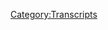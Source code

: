{{Transcript
    | title         = [[498: November 7, 2016]]
    | caption       = [https://knowledgefight.libsyn.com/498-november-7-2016 Listen to this episode on Libsyn]
    | episodeNumber = [[498: November 7, 2016|498]]
    | length        = 01:22:21
}}

{{MessageBox
    | header     = Warning: Bot Generated Content
    | text       = This transcript was automatically generated by transcription software and likely contains many mistakes and misattributions. Please check the audio for definitive quotes, attribution, and context.
    | image      = N3yvass4myg91.webp
    | imagewidth = 50px
    | id         = warning
}}

{{TranscriptBlock
    | name      = Unknown Speaker
    | timestamp = 00:00:00.000
    | text      = N-N-N-N-N-N-N-Knowledge Fight
}}

{{TranscriptBlock
    | name      = Unknown Speaker
    | timestamp = 00:00:12.960
    | text      = Dan and Jordan, I am sweating.
}}

{{TranscriptBlock
    | name      = Unknown Speaker
    | timestamp = 00:00:19.600
    | text      = Knowledgefight.com, it's time to pray.
}}

{{TranscriptBlock
    | name      = Unknown Speaker
    | timestamp = 00:00:21.399
    | text      = I have great respect for knowledgefight, knowledgefight.
}}

{{TranscriptBlock
    | name      = Unknown Speaker
    | timestamp = 00:00:25.199
    | text      = I'm sick of them posing as if they're the good guys saying we are the bad guys, knowledgefight.
}}

{{TranscriptBlock
    | name      = Unknown Speaker
    | timestamp = 00:00:30.039
    | text      = Dan and Jordan, knowledgefight.com, it's time to pray.
}}

{{TranscriptBlock
    | name      = Unknown Speaker
    | timestamp = 00:00:47.119
    | text      = Hey everybody, welcome back to Knowledgefight, I'm Dan.
}}

{{TranscriptBlock
    | name      = Unknown Speaker
    | timestamp = 00:01:01.399
    | text      = I'm Jordan.
}}

{{TranscriptBlock
    | name      = Unknown Speaker
    | timestamp = 00:01:02.399
    | text      = We're couple dudes, let's sit around and drink novelty beverages and talk a little bit about
}}

{{TranscriptBlock
    | name      = Unknown Speaker
    | timestamp = 00:01:05.359
    | text      = Alex Jones.
}}

{{TranscriptBlock
    | name      = Unknown Speaker
    | timestamp = 00:01:06.359
    | text      = Oh indeed we are Dan.
}}

{{TranscriptBlock
    | name      = Unknown Speaker
    | timestamp = 00:01:08.359
    | text      = Jordan.
}}

{{TranscriptBlock
    | name      = Unknown Speaker
    | timestamp = 00:01:09.359
    | text      = Dan!
}}

{{TranscriptBlock
    | name      = Unknown Speaker
    | timestamp = 00:01:10.359
    | text      = Jordan.
}}

{{TranscriptBlock
    | name      = Unknown Speaker
    | timestamp = 00:01:11.359
    | text      = Quick question for you.
}}

{{TranscriptBlock
    | name      = Unknown Speaker
    | timestamp = 00:01:12.359
    | text      = What's your bright spot today?
}}

{{TranscriptBlock
    | name      = Unknown Speaker
    | timestamp = 00:01:13.359
    | text      = My bright spot today is a continuation from last time's bright spot and that is I have
}}

{{TranscriptBlock
    | name      = Unknown Speaker
    | timestamp = 00:01:15.680
    | text      = now played a little bit of Pikmin 3 for months and my bright spot is that I was right to
}}

{{TranscriptBlock
    | name      = Unknown Speaker
    | timestamp = 00:01:21.760
    | text      = preemptively declare it a bright spot, it's so fun and it's so much better on the Switch
}}

{{TranscriptBlock
    | name      = Unknown Speaker
    | timestamp = 00:01:27.000
    | text      = than it was on the Wii U.
}}

{{TranscriptBlock
    | name      = Unknown Speaker
    | timestamp = 00:01:29.120
    | text      = I believe it was the Wii U that the Pikmin 3 originally came out on and you know the
}}

{{TranscriptBlock
    | name      = Unknown Speaker
    | timestamp = 00:01:33.560
    | text      = controller for the Wii U was that like handheld thing, you had a touchpad on it.
}}

{{TranscriptBlock
    | name      = Unknown Speaker
    | timestamp = 00:01:39.359
    | text      = The only reason that I've never had a Wii U is just that destroyed me so much.
}}

{{TranscriptBlock
    | name      = Unknown Speaker
    | timestamp = 00:01:43.560
    | text      = It was not the best game experience and I think it's much improved on the Switch.
}}

{{TranscriptBlock
    | name      = Unknown Speaker
    | timestamp = 00:01:51.439
    | text      = You can lock on and throw Pikmin.
}}

{{TranscriptBlock
    | name      = Unknown Speaker
    | timestamp = 00:01:53.640
    | text      = That's good.
}}

{{TranscriptBlock
    | name      = Unknown Speaker
    | timestamp = 00:01:54.640
    | text      = Yeah, it's better, it's much better.
}}

{{TranscriptBlock
    | name      = Unknown Speaker
    | timestamp = 00:01:56.120
    | text      = I enjoy it.
}}

{{TranscriptBlock
    | name      = Unknown Speaker
    | timestamp = 00:01:57.120
    | text      = Good.
}}

{{TranscriptBlock
    | name      = Unknown Speaker
    | timestamp = 00:01:58.120
    | text      = Love it.
}}

{{TranscriptBlock
    | name      = Unknown Speaker
    | timestamp = 00:01:59.120
    | text      = That's great.
}}

{{TranscriptBlock
    | name      = Unknown Speaker
    | timestamp = 00:02:00.120
    | text      = Little Pikmin running around.
}}

{{TranscriptBlock
    | name      = Unknown Speaker
    | timestamp = 00:02:01.120
    | text      = They're small.
}}

{{TranscriptBlock
    | name      = Unknown Speaker
    | timestamp = 00:02:02.120
    | text      = Little aliens.
}}

{{TranscriptBlock
    | name      = Unknown Speaker
    | timestamp = 00:02:03.120
    | text      = There's something to do with yellow ones that you, yeah yeah yeah.
}}

{{TranscriptBlock
    | name      = Unknown Speaker
    | timestamp = 00:02:04.640
    | text      = The yellow ones can withstand electricity and they are lighter, they have lighter bones
}}

{{TranscriptBlock
    | name      = Unknown Speaker
    | timestamp = 00:02:08.759
    | text      = or something like that so you can throw them farther.
}}

{{TranscriptBlock
    | name      = Unknown Speaker
    | timestamp = 00:02:10.719
    | text      = Of course!
}}

{{TranscriptBlock
    | name      = Unknown Speaker
    | timestamp = 00:02:11.719
    | text      = Something up way high up in the air you can throw a yellow Pikmin and get that one.
}}

{{TranscriptBlock
    | name      = Unknown Speaker
    | timestamp = 00:02:15.560
    | text      = The blue ones.
}}

{{TranscriptBlock
    | name      = Unknown Speaker
    | timestamp = 00:02:16.560
    | text      = But the heavier bones can't do it.
}}

{{TranscriptBlock
    | name      = Unknown Speaker
    | timestamp = 00:02:17.560
    | text      = No.
}}

{{TranscriptBlock
    | name      = Unknown Speaker
    | timestamp = 00:02:18.560
    | text      = All the rest of them are heavier.
}}

{{TranscriptBlock
    | name      = Unknown Speaker
    | timestamp = 00:02:19.560
    | text      = The blue ones can go in water.
}}

{{TranscriptBlock
    | name      = Unknown Speaker
    | timestamp = 00:02:21.039
    | text      = The red ones are resistant to fire and the black ones are made of rock and so they can
}}

{{TranscriptBlock
    | name      = Unknown Speaker
    | timestamp = 00:02:27.620
    | text      = break glass when you throw them.
}}

{{TranscriptBlock
    | name      = Unknown Speaker
    | timestamp = 00:02:31.159
    | text      = Like Shaq through a backboard.
}}

{{TranscriptBlock
    | name      = Unknown Speaker
    | timestamp = 00:02:32.719
    | text      = Yeah.
}}

{{TranscriptBlock
    | name      = Unknown Speaker
    | timestamp = 00:02:33.719
    | text      = The pink ones are really light so they can fly.
}}

{{TranscriptBlock
    | name      = Unknown Speaker
    | timestamp = 00:02:36.719
    | text      = Sure.
}}

{{TranscriptBlock
    | name      = Unknown Speaker
    | timestamp = 00:02:37.719
    | text      = And then.
}}

{{TranscriptBlock
    | name      = Unknown Speaker
    | timestamp = 00:02:38.719
    | text      = Why can't the yellow ones fly?
}}

{{TranscriptBlock
    | name      = Unknown Speaker
    | timestamp = 00:02:39.719
    | text      = They're also really light.
}}

{{TranscriptBlock
    | name      = Unknown Speaker
    | timestamp = 00:02:40.719
    | text      = Yeah they're not that light.
}}

{{TranscriptBlock
    | name      = Unknown Speaker
    | timestamp = 00:02:43.439
    | text      = I don't know.
}}

{{TranscriptBlock
    | name      = Unknown Speaker
    | timestamp = 00:02:45.719
    | text      = There's something about the white ones being able to dig fast.
}}

{{TranscriptBlock
    | name      = Unknown Speaker
    | timestamp = 00:02:47.960
    | text      = I can't remember it.
}}

{{TranscriptBlock
    | name      = Unknown Speaker
    | timestamp = 00:02:48.960
    | text      = Don't worry about it.
}}

{{TranscriptBlock
    | name      = Unknown Speaker
    | timestamp = 00:02:49.960
    | text      = I haven't gotten to the white ones yet.
}}

{{TranscriptBlock
    | name      = Unknown Speaker
    | timestamp = 00:02:50.960
    | text      = I'm just having fun.
}}

{{TranscriptBlock
    | name      = Unknown Speaker
    | timestamp = 00:02:51.960
    | text      = God damn it.
}}

{{TranscriptBlock
    | name      = Unknown Speaker
    | timestamp = 00:02:52.960
    | text      = I love Pikmin.
}}

{{TranscriptBlock
    | name      = Unknown Speaker
    | timestamp = 00:02:53.960
    | text      = Anyway.
}}

{{TranscriptBlock
    | name      = Unknown Speaker
    | timestamp = 00:02:54.960
    | text      = What's your bright spot?
}}

{{TranscriptBlock
    | name      = Unknown Speaker
    | timestamp = 00:02:55.960
    | text      = Dan.
}}

{{TranscriptBlock
    | name      = Unknown Speaker
    | timestamp = 00:02:56.960
    | text      = You know there is one thing that Alex and I do share and that is an intense love of
}}

{{TranscriptBlock
    | name      = Unknown Speaker
    | timestamp = 00:03:01.919
    | text      = Star Wars.
}}

{{TranscriptBlock
    | name      = Unknown Speaker
    | timestamp = 00:03:02.919
    | text      = Oh.
}}

{{TranscriptBlock
    | name      = Unknown Speaker
    | timestamp = 00:03:03.919
    | text      = And blood.
}}

{{TranscriptBlock
    | name      = Unknown Speaker
    | timestamp = 00:03:04.919
    | text      = Yes.
}}

{{TranscriptBlock
    | name      = Unknown Speaker
    | timestamp = 00:03:05.919
    | text      = Well and blood of course.
}}

{{TranscriptBlock
    | name      = Unknown Speaker
    | timestamp = 00:03:06.919
    | text      = To be bathed in it however you would like.
}}

{{TranscriptBlock
    | name      = Unknown Speaker
    | timestamp = 00:03:08.319
    | text      = No the Mandalorian season 2 has begun.
}}

{{TranscriptBlock
    | name      = Unknown Speaker
    | timestamp = 00:03:11.960
    | text      = So I have returned to my Star Wars universe.
}}

{{TranscriptBlock
    | name      = Unknown Speaker
    | timestamp = 00:03:14.879
    | text      = I've seen some memes.
}}

{{TranscriptBlock
    | name      = Unknown Speaker
    | timestamp = 00:03:16.120
    | text      = Where I desperately long to be.
}}

{{TranscriptBlock
    | name      = Unknown Speaker
    | timestamp = 00:03:18.759
    | text      = Yeah baby Yoda and shit.
}}

{{TranscriptBlock
    | name      = Unknown Speaker
    | timestamp = 00:03:20.199
    | text      = Oh hell yeah baby Yoda he's back he's babier than ever.
}}

{{TranscriptBlock
    | name      = Unknown Speaker
    | timestamp = 00:03:24.360
    | text      = He is not aged a day.
}}

{{TranscriptBlock
    | name      = Unknown Speaker
    | timestamp = 00:03:25.759
    | text      = Two baby two Yoda.
}}

{{TranscriptBlock
    | name      = Unknown Speaker
    | timestamp = 00:03:27.919
    | text      = Sure.
}}

{{TranscriptBlock
    | name      = Unknown Speaker
    | timestamp = 00:03:29.080
    | text      = That sounds great.
}}

{{TranscriptBlock
    | name      = Unknown Speaker
    | timestamp = 00:03:30.080
    | text      = I have not seen it.
}}

{{TranscriptBlock
    | name      = Unknown Speaker
    | timestamp = 00:03:31.379
    | text      = Also maybe there was Boba Fett as a spoiler.
}}

{{TranscriptBlock
    | name      = Unknown Speaker
    | timestamp = 00:03:34.280
    | text      = Oh shit.
}}

{{TranscriptBlock
    | name      = Unknown Speaker
    | timestamp = 00:03:35.280
    | text      = I haven't seen any of that show but I should probably catch up.
}}

{{TranscriptBlock
    | name      = Unknown Speaker
    | timestamp = 00:03:38.879
    | text      = Oh it's great.
}}

{{TranscriptBlock
    | name      = Unknown Speaker
    | timestamp = 00:03:39.879
    | text      = At some point.
}}

{{TranscriptBlock
    | name      = Unknown Speaker
    | timestamp = 00:03:40.879
    | text      = You should start with episode 1.
}}

{{TranscriptBlock
    | name      = Unknown Speaker
    | timestamp = 00:03:42.159
    | text      = The Phantom Mask.
}}

{{TranscriptBlock
    | name      = Unknown Speaker
    | timestamp = 00:03:43.599
    | text      = Sure.
}}

{{TranscriptBlock
    | name      = Unknown Speaker
    | timestamp = 00:03:44.599
    | text      = Seen it.
}}

{{TranscriptBlock
    | name      = Unknown Speaker
    | timestamp = 00:03:45.599
    | text      = Um there yeah that's on that list of like it's probably about a mile long by now.
}}

{{TranscriptBlock
    | name      = Unknown Speaker
    | timestamp = 00:03:50.400
    | text      = Yeah yeah yeah.
}}

{{TranscriptBlock
    | name      = Unknown Speaker
    | timestamp = 00:03:51.400
    | text      = Things like yeah I'd like to see that.
}}

{{TranscriptBlock
    | name      = Unknown Speaker
    | timestamp = 00:03:52.400
    | text      = Yeah.
}}

{{TranscriptBlock
    | name      = Unknown Speaker
    | timestamp = 00:03:53.400
    | text      = I'll never watch it.
}}

{{TranscriptBlock
    | name      = Unknown Speaker
    | timestamp = 00:03:54.400
    | text      = Nah space westerns are great.
}}

{{TranscriptBlock
    | name      = Unknown Speaker
    | timestamp = 00:03:55.680
    | text      = I'll never watch it.
}}

{{TranscriptBlock
    | name      = Unknown Speaker
    | timestamp = 00:03:56.680
    | text      = It's got cowboy bebop written all over it.
}}

{{TranscriptBlock
    | name      = Unknown Speaker
    | timestamp = 00:03:58.120
    | text      = It's fantastic.
}}

{{TranscriptBlock
    | name      = Unknown Speaker
    | timestamp = 00:03:59.120
    | text      = I will never watch it until someone else suggests it.
}}

{{TranscriptBlock
    | name      = Unknown Speaker
    | timestamp = 00:04:01.039
    | text      = Other than me.
}}

{{TranscriptBlock
    | name      = Unknown Speaker
    | timestamp = 00:04:02.039
    | text      = And then I'll be like well no I mean someone who is like let's watch it now.
}}

{{TranscriptBlock
    | name      = Unknown Speaker
    | timestamp = 00:04:04.759
    | text      = Oh okay.
}}

{{TranscriptBlock
    | name      = Unknown Speaker
    | timestamp = 00:04:05.759
    | text      = And then I'm like let's not stop watching this.
}}

{{TranscriptBlock
    | name      = Unknown Speaker
    | timestamp = 00:04:07.599
    | text      = Yeah yeah yeah.
}}

{{TranscriptBlock
    | name      = Unknown Speaker
    | timestamp = 00:04:08.599
    | text      = Isn't that how it goes?
}}

{{TranscriptBlock
    | name      = Unknown Speaker
    | timestamp = 00:04:09.599
    | text      = Yes.
}}

{{TranscriptBlock
    | name      = Unknown Speaker
    | timestamp = 00:04:10.599
    | text      = That is how me and media go.
}}

{{TranscriptBlock
    | name      = Unknown Speaker
    | timestamp = 00:04:11.599
    | text      = Yeah yeah yeah yeah.
}}

{{TranscriptBlock
    | name      = Unknown Speaker
    | timestamp = 00:04:12.599
    | text      = So Jordan.
}}

{{TranscriptBlock
    | name      = Unknown Speaker
    | timestamp = 00:04:13.599
    | text      = Sure.
}}

{{TranscriptBlock
    | name      = Unknown Speaker
    | timestamp = 00:04:14.599
    | text      = Today we are coming off a bit of a hangover and hi from the Rogan experience.
}}

{{TranscriptBlock
    | name      = Unknown Speaker
    | timestamp = 00:04:19.319
    | text      = Oh boy.
}}

{{TranscriptBlock
    | name      = Unknown Speaker
    | timestamp = 00:04:20.319
    | text      = That experience was quite an experience.
}}

{{TranscriptBlock
    | name      = Unknown Speaker
    | timestamp = 00:04:21.879
    | text      = It's very Rogan-esque.
}}

{{TranscriptBlock
    | name      = Unknown Speaker
    | timestamp = 00:04:22.879
    | text      = Yes.
}}

{{TranscriptBlock
    | name      = Unknown Speaker
    | timestamp = 00:04:23.879
    | text      = A little too much.
}}

{{TranscriptBlock
    | name      = Unknown Speaker
    | timestamp = 00:04:25.199
    | text      = Too Rogan too experienced.
}}

{{TranscriptBlock
    | name      = Unknown Speaker
    | timestamp = 00:04:26.399
    | text      = Yes indeed.
}}

{{TranscriptBlock
    | name      = Unknown Speaker
    | timestamp = 00:04:27.839
    | text      = And today what we're doing is we are back in the past looking at November 7th 2016.
}}

{{TranscriptBlock
    | name      = Unknown Speaker
    | timestamp = 00:04:33.160
    | text      = I'm damned this was 2016.
}}

{{TranscriptBlock
    | name      = Unknown Speaker
    | timestamp = 00:04:35.040
    | text      = Alright I'm fine with that one.
}}

{{TranscriptBlock
    | name      = Unknown Speaker
    | timestamp = 00:04:37.800
    | text      = One of the things the reasons that I decided to do this was that you know we're recording
}}

{{TranscriptBlock
    | name      = Unknown Speaker
    | timestamp = 00:04:42.759
    | text      = this and you know this is going to be released on Monday the day before the election here
}}

{{TranscriptBlock
    | name      = Unknown Speaker
    | timestamp = 00:04:47.040
    | text      = in 2020.
}}

{{TranscriptBlock
    | name      = Unknown Speaker
    | timestamp = 00:04:48.040
    | text      = Oh is it the election?
}}

{{TranscriptBlock
    | name      = Unknown Speaker
    | timestamp = 00:04:49.040
    | text      = I haven't heard anything about it.
}}

{{TranscriptBlock
    | name      = Unknown Speaker
    | timestamp = 00:04:50.040
    | text      = It is.
}}

{{TranscriptBlock
    | name      = Unknown Speaker
    | timestamp = 00:04:51.040
    | text      = Okay.
}}

{{TranscriptBlock
    | name      = Unknown Speaker
    | timestamp = 00:04:52.040
    | text      = I think that there is very little value to talking about whatever Alex is talking about.
}}

{{TranscriptBlock
    | name      = Unknown Speaker
    | timestamp = 00:04:56.120
    | text      = What does he have to say?
}}

{{TranscriptBlock
    | name      = Unknown Speaker
    | timestamp = 00:04:57.519
    | text      = Right.
}}

{{TranscriptBlock
    | name      = Unknown Speaker
    | timestamp = 00:04:58.519
    | text      = Kill people.
}}

{{TranscriptBlock
    | name      = Unknown Speaker
    | timestamp = 00:04:59.519
    | text      = The end.
}}

{{TranscriptBlock
    | name      = Unknown Speaker
    | timestamp = 00:05:00.519
    | text      = We got it.
}}

{{TranscriptBlock
    | name      = Unknown Speaker
    | timestamp = 00:05:01.519
    | text      = Sure.
}}

{{TranscriptBlock
    | name      = Unknown Speaker
    | timestamp = 00:05:02.519
    | text      = I think the thing that you know he's covering us covering it or talking about it we kind
}}

{{TranscriptBlock
    | name      = Unknown Speaker
    | timestamp = 00:05:07.060
    | text      = of be like playing into sensationalism even if we're pushing back on it and I just don't
}}

{{TranscriptBlock
    | name      = Unknown Speaker
    | timestamp = 00:05:11.920
    | text      = I don't have the time or the energy or the stomach for it.
}}

{{TranscriptBlock
    | name      = Unknown Speaker
    | timestamp = 00:05:16.759
    | text      = And we'll get to what Alex was doing right before the 2020 election and right after once
}}

{{TranscriptBlock
    | name      = Unknown Speaker
    | timestamp = 00:05:21.600
    | text      = it's happened.
}}

{{TranscriptBlock
    | name      = Unknown Speaker
    | timestamp = 00:05:22.600
    | text      = Yeah.
}}

{{TranscriptBlock
    | name      = Unknown Speaker
    | timestamp = 00:05:23.600
    | text      = And in in that spirit I don't think that we can have an episode on Wednesday that covers
}}

{{TranscriptBlock
    | name      = Unknown Speaker
    | timestamp = 00:05:30.120
    | text      = this stuff.
}}

{{TranscriptBlock
    | name      = Unknown Speaker
    | timestamp = 00:05:31.120
    | text      = No.
}}

{{TranscriptBlock
    | name      = Unknown Speaker
    | timestamp = 00:05:32.120
    | text      = No.
}}

{{TranscriptBlock
    | name      = Unknown Speaker
    | timestamp = 00:05:33.120
    | text      = No.
}}

{{TranscriptBlock
    | name      = Unknown Speaker
    | timestamp = 00:05:34.120
    | text      = I just think because of the timing of everything and so our Wednesday episode will be on Friday
}}

{{TranscriptBlock
    | name      = Unknown Speaker
    | timestamp = 00:05:36.199
    | text      = this week.
}}

{{TranscriptBlock
    | name      = Unknown Speaker
    | timestamp = 00:05:37.199
    | text      = Our second episode will be on Friday.
}}

{{TranscriptBlock
    | name      = Unknown Speaker
    | timestamp = 00:05:38.199
    | text      = Well I believe the plan eventually is to go to Monday and Friday, right?
}}

{{TranscriptBlock
    | name      = Unknown Speaker
    | timestamp = 00:05:41.360
    | text      = Maybe.
}}

{{TranscriptBlock
    | name      = Unknown Speaker
    | timestamp = 00:05:42.360
    | text      = I'm not sure.
}}

{{TranscriptBlock
    | name      = Unknown Speaker
    | timestamp = 00:05:43.360
    | text      = We'll see.
}}

{{TranscriptBlock
    | name      = Unknown Speaker
    | timestamp = 00:05:44.360
    | text      = But the ability to put out a good middle of the week episode is light.
}}

{{TranscriptBlock
    | name      = Unknown Speaker
    | timestamp = 00:05:49.680
    | text      = What could possibly what could anybody want to listen to us talk about when the election
}}

{{TranscriptBlock
    | name      = Unknown Speaker
    | timestamp = 00:05:54.240
    | text      = hasn't happened and Alex is talking on like Monday?
}}

{{TranscriptBlock
    | name      = Unknown Speaker
    | timestamp = 00:05:56.639
    | text      = Yeah.
}}

{{TranscriptBlock
    | name      = Unknown Speaker
    | timestamp = 00:05:57.639
    | text      = Yeah.
}}

{{TranscriptBlock
    | name      = Unknown Speaker
    | timestamp = 00:05:58.639
    | text      = Great.
}}

{{TranscriptBlock
    | name      = Unknown Speaker
    | timestamp = 00:05:59.639
    | text      = Yeah.
}}

{{TranscriptBlock
    | name      = Unknown Speaker
    | timestamp = 00:06:00.639
    | text      = I think it's an important day of maybe the world that we're like Alex said this before
}}

{{TranscriptBlock
    | name      = Unknown Speaker
    | timestamp = 00:06:06.040
    | text      = the election.
}}

{{TranscriptBlock
    | name      = Unknown Speaker
    | timestamp = 00:06:07.040
    | text      = I'd like to be able to discuss it with a little bit of hindsight and a little bit of information
}}

{{TranscriptBlock
    | name      = Unknown Speaker
    | timestamp = 00:06:11.000
    | text      = so we will be doing that.
}}

{{TranscriptBlock
    | name      = Unknown Speaker
    | timestamp = 00:06:13.720
    | text      = And today like I said we're on November 7th we on our last episode from 2016 we went and
}}

{{TranscriptBlock
    | name      = Unknown Speaker
    | timestamp = 00:06:19.000
    | text      = looked at November 4th through 6th 2016 and Alex was in a weird state where it was all
}}

{{TranscriptBlock
    | name      = Unknown Speaker
    | timestamp = 00:06:25.279
    | text      = pretty thin but it was all I hate Hillary.
}}

{{TranscriptBlock
    | name      = Unknown Speaker
    | timestamp = 00:06:28.920
    | text      = Yeah.
}}

{{TranscriptBlock
    | name      = Unknown Speaker
    | timestamp = 00:06:29.920
    | text      = And it was a little bit dark.
}}

{{TranscriptBlock
    | name      = Unknown Speaker
    | timestamp = 00:06:30.920
    | text      = A little despondent.
}}

{{TranscriptBlock
    | name      = Unknown Speaker
    | timestamp = 00:06:31.920
    | text      = Sure.
}}

{{TranscriptBlock
    | name      = Unknown Speaker
    | timestamp = 00:06:32.920
    | text      = Yeah yeah yeah.
}}

{{TranscriptBlock
    | name      = Unknown Speaker
    | timestamp = 00:06:33.920
    | text      = It did not feel to me listening to it that he was planning on Trump winning.
}}

{{TranscriptBlock
    | name      = Unknown Speaker
    | timestamp = 00:06:38.000
    | text      = This was not he did not scream 1776 2.0 screaming like if he thought Trump was going to win
}}

{{TranscriptBlock
    | name      = Unknown Speaker
    | timestamp = 00:06:44.319
    | text      = I think he would just repeat like just Thomas Jefferson fake quotes for four hours straight.
}}

{{TranscriptBlock
    | name      = Unknown Speaker
    | timestamp = 00:06:48.600
    | text      = I would say that my assessment was that you know he didn't think that Trump couldn't win
}}

{{TranscriptBlock
    | name      = Unknown Speaker
    | timestamp = 00:06:54.839
    | text      = but was preparing for the most likely outcome which was Hillary winning.
}}

{{TranscriptBlock
    | name      = Unknown Speaker
    | timestamp = 00:06:59.360
    | text      = Like all of us.
}}

{{TranscriptBlock
    | name      = Unknown Speaker
    | timestamp = 00:07:00.360
    | text      = Yes.
}}

{{TranscriptBlock
    | name      = Unknown Speaker
    | timestamp = 00:07:01.360
    | text      = So we'll get down to business on this this here episode November 7th.
}}

{{TranscriptBlock
    | name      = Unknown Speaker
    | timestamp = 00:07:04.319
    | text      = We got his Alex's show and then he came back in the evening.
}}

{{TranscriptBlock
    | name      = Unknown Speaker
    | timestamp = 00:07:07.600
    | text      = Sure.
}}

{{TranscriptBlock
    | name      = Unknown Speaker
    | timestamp = 00:07:08.600
    | text      = Because they're in the middle of a 52 hour live broadcast.
}}

{{TranscriptBlock
    | name      = Unknown Speaker
    | timestamp = 00:07:12.680
    | text      = But before we get down to business on that Jordan let's take a moment to say thank you
}}

{{TranscriptBlock
    | name      = Unknown Speaker
    | timestamp = 00:07:15.399
    | text      = to some folks who signed up and are supporting the show.
}}

{{TranscriptBlock
    | name      = Unknown Speaker
    | timestamp = 00:07:17.399
    | text      = Oh that's a great idea.
}}

{{TranscriptBlock
    | name      = Unknown Speaker
    | timestamp = 00:07:18.399
    | text      = Yeah so first a moth made a mouse put moss in my mouth.
}}

{{TranscriptBlock
    | name      = Unknown Speaker
    | timestamp = 00:07:21.500
    | text      = Thank you so much you are now a policy wonk.
}}

{{TranscriptBlock
    | name      = Unknown Speaker
    | timestamp = 00:07:23.439
    | text      = I'm a policy wonk.
}}

{{TranscriptBlock
    | name      = Unknown Speaker
    | timestamp = 00:07:24.439
    | text      = Thank you very much a moth made a mouse put moth in my mouth.
}}

{{TranscriptBlock
    | name      = Unknown Speaker
    | timestamp = 00:07:27.560
    | text      = Thank you so much.
}}

{{TranscriptBlock
    | name      = Unknown Speaker
    | timestamp = 00:07:28.560
    | text      = Next.
}}

{{TranscriptBlock
    | name      = Unknown Speaker
    | timestamp = 00:07:29.560
    | text      = Dan is there a war on Western civilization?
}}

{{TranscriptBlock
    | name      = Unknown Speaker
    | timestamp = 00:07:31.639
    | text      = You are now a policy wonk.
}}

{{TranscriptBlock
    | name      = Unknown Speaker
    | timestamp = 00:07:33.839
    | text      = I'm a policy wonk.
}}

{{TranscriptBlock
    | name      = Unknown Speaker
    | timestamp = 00:07:35.199
    | text      = That person requested that I play a drop with my name in it.
}}

{{TranscriptBlock
    | name      = Unknown Speaker
    | timestamp = 00:07:37.959
    | text      = Okay.
}}

{{TranscriptBlock
    | name      = Unknown Speaker
    | timestamp = 00:07:38.959
    | text      = Jesus Christ.
}}

{{TranscriptBlock
    | name      = Unknown Speaker
    | timestamp = 00:07:39.959
    | text      = I thought I had a stroke for a second.
}}

{{TranscriptBlock
    | name      = Unknown Speaker
    | timestamp = 00:07:42.300
    | text      = Thank you very much.
}}

{{TranscriptBlock
    | name      = Unknown Speaker
    | timestamp = 00:07:43.300
    | text      = Next.
}}

{{TranscriptBlock
    | name      = Unknown Speaker
    | timestamp = 00:07:44.300
    | text      = Erica's hunky husband Ian.
}}

{{TranscriptBlock
    | name      = Unknown Speaker
    | timestamp = 00:07:46.040
    | text      = Thank you so much.
}}

{{TranscriptBlock
    | name      = Unknown Speaker
    | timestamp = 00:07:47.040
    | text      = You are now a policy wonk.
}}

{{TranscriptBlock
    | name      = Unknown Speaker
    | timestamp = 00:07:48.040
    | text      = I'm a policy wonk.
}}

{{TranscriptBlock
    | name      = Unknown Speaker
    | timestamp = 00:07:49.040
    | text      = Thank you very much Erica's hunky husband Ian.
}}

{{TranscriptBlock
    | name      = Unknown Speaker
    | timestamp = 00:07:51.279
    | text      = Thank you so much.
}}

{{TranscriptBlock
    | name      = Unknown Speaker
    | timestamp = 00:07:52.279
    | text      = Next.
}}

{{TranscriptBlock
    | name      = Unknown Speaker
    | timestamp = 00:07:53.279
    | text      = Milo B. Thank you so much.
}}

{{TranscriptBlock
    | name      = Unknown Speaker
    | timestamp = 00:07:54.279
    | text      = You are now a policy wonk.
}}

{{TranscriptBlock
    | name      = Unknown Speaker
    | timestamp = 00:07:55.279
    | text      = I'm a policy wonk.
}}

{{TranscriptBlock
    | name      = Unknown Speaker
    | timestamp = 00:07:56.279
    | text      = Thanks Milo.
}}

{{TranscriptBlock
    | name      = Unknown Speaker
    | timestamp = 00:07:57.279
    | text      = Thank you.
}}

{{TranscriptBlock
    | name      = Unknown Speaker
    | timestamp = 00:07:58.279
    | text      = JJ.
}}

{{TranscriptBlock
    | name      = Unknown Speaker
    | timestamp = 00:07:59.279
    | text      = Thank you so much.
}}

{{TranscriptBlock
    | name      = Unknown Speaker
    | timestamp = 00:08:00.279
    | text      = You are now a policy wonk.
}}

{{TranscriptBlock
    | name      = Unknown Speaker
    | timestamp = 00:08:01.279
    | text      = I'm a policy wonk.
}}

{{TranscriptBlock
    | name      = Unknown Speaker
    | timestamp = 00:08:02.279
    | text      = Thank you JJ.
}}

{{TranscriptBlock
    | name      = Unknown Speaker
    | timestamp = 00:08:03.279
    | text      = Thank you.
}}

{{TranscriptBlock
    | name      = Unknown Speaker
    | timestamp = 00:08:04.279
    | text      = And finally Plantifa.
}}

{{TranscriptBlock
    | name      = Unknown Speaker
    | timestamp = 00:08:05.680
    | text      = Thank you so much.
}}

{{TranscriptBlock
    | name      = Unknown Speaker
    | timestamp = 00:08:06.680
    | text      = You are now a policy wonk.
}}

{{TranscriptBlock
    | name      = Unknown Speaker
    | timestamp = 00:08:07.680
    | text      = I'm a policy wonk.
}}

{{TranscriptBlock
    | name      = Unknown Speaker
    | timestamp = 00:08:08.680
    | text      = Thanks Plantifa.
}}

{{TranscriptBlock
    | name      = Unknown Speaker
    | timestamp = 00:08:09.680
    | text      = Thank you so much Plantifa.
}}

{{TranscriptBlock
    | name      = Unknown Speaker
    | timestamp = 00:08:10.680
    | text      = If you're out there listening and you're thinking hey I enjoy the show I'd like to support what
}}

{{TranscriptBlock
    | name      = Unknown Speaker
    | timestamp = 00:08:13.199
    | text      = these gents do, you can do that by going to our website knowledgefight.com clicking that
}}

{{TranscriptBlock
    | name      = Unknown Speaker
    | timestamp = 00:08:16.000
    | text      = button that says support the show.
}}

{{TranscriptBlock
    | name      = Unknown Speaker
    | timestamp = 00:08:17.000
    | text      = We would appreciate it.
}}

{{TranscriptBlock
    | name      = Unknown Speaker
    | timestamp = 00:08:18.000
    | text      = It'd be lovely.
}}

{{TranscriptBlock
    | name      = Unknown Speaker
    | timestamp = 00:08:19.000
    | text      = Or what you could do is take that generous spirit, get it into a lovely little spaceship.
}}

{{TranscriptBlock
    | name      = Unknown Speaker
    | timestamp = 00:08:26.920
    | text      = All right.
}}

{{TranscriptBlock
    | name      = Unknown Speaker
    | timestamp = 00:08:27.920
    | text      = I'm going to be eating a little tiny egg.
}}

{{TranscriptBlock
    | name      = Unknown Speaker
    | timestamp = 00:08:29.079
    | text      = Okay.
}}

{{TranscriptBlock
    | name      = Unknown Speaker
    | timestamp = 00:08:30.079
    | text      = Maybe if you are fighting a large beast you might need the assistance of that generosity.
}}

{{TranscriptBlock
    | name      = Unknown Speaker
    | timestamp = 00:08:35.759
    | text      = Egg might need to open up and needs to use some force powers.
}}

{{TranscriptBlock
    | name      = Unknown Speaker
    | timestamp = 00:08:39.519
    | text      = And then once you have defeated the large beast, which in this metaphor I guess we're
}}

{{TranscriptBlock
    | name      = Unknown Speaker
    | timestamp = 00:08:43.159
    | text      = going to call selfishness, and then you have defeated it with the force powers of generosity
}}

{{TranscriptBlock
    | name      = Unknown Speaker
    | timestamp = 00:08:47.919
    | text      = and you take that to a local bail funder charity Dan.
}}

{{TranscriptBlock
    | name      = Unknown Speaker
    | timestamp = 00:08:50.659
    | text      = Is this a spoiler for Mandalorian?
}}

{{TranscriptBlock
    | name      = Unknown Speaker
    | timestamp = 00:08:52.279
    | text      = No, that's from first season.
}}

{{TranscriptBlock
    | name      = Unknown Speaker
    | timestamp = 00:08:54.039
    | text      = Okay.
}}

{{TranscriptBlock
    | name      = Unknown Speaker
    | timestamp = 00:08:55.039
    | text      = Just making sure.
}}

{{TranscriptBlock
    | name      = Unknown Speaker
    | timestamp = 00:08:56.039
    | text      = Sure, sure, sure.
}}

{{TranscriptBlock
    | name      = Unknown Speaker
    | timestamp = 00:08:57.039
    | text      = Okay.
}}

{{TranscriptBlock
    | name      = Unknown Speaker
    | timestamp = 00:08:58.039
    | text      = So I got a message from Plantifa and they were saying that they enjoyed plant updates.
}}

{{TranscriptBlock
    | name      = Unknown Speaker
    | timestamp = 00:09:01.919
    | text      = So I wanted to actually use this as an opportunity to give a partial zip in the mailbag because
}}

{{TranscriptBlock
    | name      = Unknown Speaker
    | timestamp = 00:09:08.960
    | text      = we're going to talk about this person's actual package on a later bonus episode.
}}

{{TranscriptBlock
    | name      = Unknown Speaker
    | timestamp = 00:09:16.720
    | text      = But I wanted to give a special shout out to Duncan who along with the thing they sent
}}

{{TranscriptBlock
    | name      = Unknown Speaker
    | timestamp = 00:09:21.840
    | text      = also sent a template.
}}

{{TranscriptBlock
    | name      = Unknown Speaker
    | timestamp = 00:09:23.860
    | text      = Is that actuarial tables?
}}

{{TranscriptBlock
    | name      = Unknown Speaker
    | timestamp = 00:09:25.320
    | text      = Well, yeah, it's like a template for plant maintenance so you can keep track of like
}}

{{TranscriptBlock
    | name      = Unknown Speaker
    | timestamp = 00:09:30.000
    | text      = watering pests, moisture, pH, all kinds of things.
}}

{{TranscriptBlock
    | name      = Unknown Speaker
    | timestamp = 00:09:34.519
    | text      = And so I have actually made pages for all of my plants.
}}

{{TranscriptBlock
    | name      = Unknown Speaker
    | timestamp = 00:09:39.759
    | text      = Oh, that's nice.
}}

{{TranscriptBlock
    | name      = Unknown Speaker
    | timestamp = 00:09:40.759
    | text      = That is nice.
}}

{{TranscriptBlock
    | name      = Unknown Speaker
    | timestamp = 00:09:41.759
    | text      = I'm very excited because one of the things- Do you also have to sign your name once you
}}

{{TranscriptBlock
    | name      = Unknown Speaker
    | timestamp = 00:09:44.360
    | text      = finish cleaning the bathroom and- You need to clock in and clock out.
}}

{{TranscriptBlock
    | name      = Unknown Speaker
    | timestamp = 00:09:48.840
    | text      = Okay.
}}

{{TranscriptBlock
    | name      = Unknown Speaker
    | timestamp = 00:09:49.840
    | text      = There was a little bit of disorder with how I've been treating the plants, like I'm taking
}}

{{TranscriptBlock
    | name      = Unknown Speaker
    | timestamp = 00:09:53.279
    | text      = care of them, but a little bit more organization could be good and Duncan's given a wonderful
}}

{{TranscriptBlock
    | name      = Unknown Speaker
    | timestamp = 00:09:58.320
    | text      = template here.
}}

{{TranscriptBlock
    | name      = Unknown Speaker
    | timestamp = 00:09:59.320
    | text      = So I'm excited about that.
}}

{{TranscriptBlock
    | name      = Unknown Speaker
    | timestamp = 00:10:00.320
    | text      = That's great.
}}

{{TranscriptBlock
    | name      = Unknown Speaker
    | timestamp = 00:10:01.320
    | text      = Thank you very much, Duncan.
}}

{{TranscriptBlock
    | name      = Unknown Speaker
    | timestamp = 00:10:02.320
    | text      = Yeah.
}}

{{TranscriptBlock
    | name      = Unknown Speaker
    | timestamp = 00:10:03.320
    | text      = Now, Jordan, down to business.
}}

{{TranscriptBlock
    | name      = Unknown Speaker
    | timestamp = 00:10:04.320
    | text      = Sure.
}}

{{TranscriptBlock
    | name      = Unknown Speaker
    | timestamp = 00:10:05.320
    | text      = First, out of context drop that I think you'll actually enjoy.
}}

{{TranscriptBlock
    | name      = Unknown Speaker
    | timestamp = 00:10:07.639
    | text      = And get ready to bleep this for our stations, but I'm going to say it because I mean it.
}}

{{TranscriptBlock
    | name      = Unknown Speaker
    | timestamp = 00:10:10.879
    | text      = Fuck Michael Bloomberg.
}}

{{TranscriptBlock
    | name      = Unknown Speaker
    | timestamp = 00:10:12.879
    | text      = Yeah.
}}

{{TranscriptBlock
    | name      = Unknown Speaker
    | timestamp = 00:10:14.200
    | text      = All right, man.
}}

{{TranscriptBlock
    | name      = Unknown Speaker
    | timestamp = 00:10:18.759
    | text      = So we have two things in common now.
}}

{{TranscriptBlock
    | name      = Unknown Speaker
    | timestamp = 00:10:20.740
    | text      = We like Star Wars and fuck Michael Bloomberg.
}}

{{TranscriptBlock
    | name      = Unknown Speaker
    | timestamp = 00:10:23.480
    | text      = Three if you count blood.
}}

{{TranscriptBlock
    | name      = Unknown Speaker
    | timestamp = 00:10:24.840
    | text      = That's fair.
}}

{{TranscriptBlock
    | name      = Unknown Speaker
    | timestamp = 00:10:25.840
    | text      = Yeah.
}}

{{TranscriptBlock
    | name      = Unknown Speaker
    | timestamp = 00:10:26.840
    | text      = You always notice some hot fires coming when Alex says, get ready to bleep this.
}}

{{TranscriptBlock
    | name      = Unknown Speaker
    | timestamp = 00:10:29.799
    | text      = Get ready to bleep this.
}}

{{TranscriptBlock
    | name      = Unknown Speaker
    | timestamp = 00:10:31.039
    | text      = All right.
}}

{{TranscriptBlock
    | name      = Unknown Speaker
    | timestamp = 00:10:32.039
    | text      = Thanks guys.
}}

{{TranscriptBlock
    | name      = Unknown Speaker
    | timestamp = 00:10:33.039
    | text      = The delivery on that's pretty good too.
}}

{{TranscriptBlock
    | name      = Unknown Speaker
    | timestamp = 00:10:34.039
    | text      = I think I want to hear it one more time.
}}

{{TranscriptBlock
    | name      = Unknown Speaker
    | timestamp = 00:10:36.080
    | text      = And get ready to bleep this for our stations, but I'm going to say it because I mean it.
}}

{{TranscriptBlock
    | name      = Unknown Speaker
    | timestamp = 00:10:39.320
    | text      = Fuck Michael Bloomberg.
}}

{{TranscriptBlock
    | name      = Unknown Speaker
    | timestamp = 00:10:40.679
    | text      = He hits that fuck real hard.
}}

{{TranscriptBlock
    | name      = Unknown Speaker
    | timestamp = 00:10:42.000
    | text      = He really does.
}}

{{TranscriptBlock
    | name      = Unknown Speaker
    | timestamp = 00:10:43.000
    | text      = Do you know what's crazy?
}}

{{TranscriptBlock
    | name      = Unknown Speaker
    | timestamp = 00:10:44.000
    | text      = Every time we've heard him swear in the past, I've always been like, this dude does not
}}

{{TranscriptBlock
    | name      = Unknown Speaker
    | timestamp = 00:10:47.279
    | text      = know how to swear.
}}

{{TranscriptBlock
    | name      = Unknown Speaker
    | timestamp = 00:10:48.279
    | text      = He sounds like a fucking weirdo.
}}

{{TranscriptBlock
    | name      = Unknown Speaker
    | timestamp = 00:10:49.519
    | text      = That is some top quality fuck.
}}

{{TranscriptBlock
    | name      = Unknown Speaker
    | timestamp = 00:10:52.240
    | text      = That was a, that was a pro swearing.
}}

{{TranscriptBlock
    | name      = Unknown Speaker
    | timestamp = 00:10:53.759
    | text      = That was good.
}}

{{TranscriptBlock
    | name      = Unknown Speaker
    | timestamp = 00:10:54.759
    | text      = Good job.
}}

{{TranscriptBlock
    | name      = Unknown Speaker
    | timestamp = 00:10:55.759
    | text      = That was good stuff.
}}

{{TranscriptBlock
    | name      = Unknown Speaker
    | timestamp = 00:10:56.759
    | text      = So here we start on the seventh.
}}

{{TranscriptBlock
    | name      = Unknown Speaker
    | timestamp = 00:10:57.759
    | text      = This is an Alex's actual show during the day and he's really excited about the election.
}}

{{TranscriptBlock
    | name      = Unknown Speaker
    | timestamp = 00:11:03.720
    | text      = Well it's here.
}}

{{TranscriptBlock
    | name      = Unknown Speaker
    | timestamp = 00:11:04.720
    | text      = I tell you to say that you could cut the tension in the air with a knife is a cliche, but it's
}}

{{TranscriptBlock
    | name      = Unknown Speaker
    | timestamp = 00:11:10.840
    | text      = absolutely true.
}}

{{TranscriptBlock
    | name      = Unknown Speaker
    | timestamp = 00:11:12.240
    | text      = I have never felt such suspense in my life.
}}

{{TranscriptBlock
    | name      = Unknown Speaker
    | timestamp = 00:11:15.559
    | text      = Quite frankly, not even when I was about to see my wife have our first child.
}}

{{TranscriptBlock
    | name      = Unknown Speaker
    | timestamp = 00:11:19.720
    | text      = Ooh, that's oh, that's unfortunate.
}}

{{TranscriptBlock
    | name      = Unknown Speaker
    | timestamp = 00:11:22.960
    | text      = Okay.
}}

{{TranscriptBlock
    | name      = Unknown Speaker
    | timestamp = 00:11:23.960
    | text      = That's ugly.
}}

{{TranscriptBlock
    | name      = Unknown Speaker
    | timestamp = 00:11:25.960
    | text      = You sacrificed a lot for Trump.
}}

{{TranscriptBlock
    | name      = Unknown Speaker
    | timestamp = 00:11:29.559
    | text      = That's a lot.
}}

{{TranscriptBlock
    | name      = Unknown Speaker
    | timestamp = 00:11:30.559
    | text      = This 2016 election's more exciting than Rex's birth.
}}

{{TranscriptBlock
    | name      = Unknown Speaker
    | timestamp = 00:11:33.639
    | text      = Oh man, Rex, Rex, he is not your friend.
}}

{{TranscriptBlock
    | name      = Unknown Speaker
    | timestamp = 00:11:37.320
    | text      = That doesn't seem very good for family values.
}}

{{TranscriptBlock
    | name      = Unknown Speaker
    | timestamp = 00:11:40.500
    | text      = So in this next clip, Alex is talking about the state of the election and as it turns
}}

{{TranscriptBlock
    | name      = Unknown Speaker
    | timestamp = 00:11:44.360
    | text      = out, according to him, Trump's already won.
}}

{{TranscriptBlock
    | name      = Unknown Speaker
    | timestamp = 00:11:47.159
    | text      = And if Democrats win, if Hillary wins, she's cheating, which is exactly what he said.
}}

{{TranscriptBlock
    | name      = Unknown Speaker
    | timestamp = 00:11:51.600
    | text      = I think I've heard that.
}}

{{TranscriptBlock
    | name      = Unknown Speaker
    | timestamp = 00:11:52.600
    | text      = Yeah.
}}

{{TranscriptBlock
    | name      = Unknown Speaker
    | timestamp = 00:11:53.600
    | text      = But you'll notice that his tone is very different.
}}

{{TranscriptBlock
    | name      = Unknown Speaker
    | timestamp = 00:11:56.720
    | text      = Trump has already won the election, whether they steal it from him, whether he wins in
}}

{{TranscriptBlock
    | name      = Unknown Speaker
    | timestamp = 00:11:59.559
    | text      = a landslide, the evidence shows that's where it's going because he has introduced Americanism,
}}

{{TranscriptBlock
    | name      = Unknown Speaker
    | timestamp = 00:12:06.200
    | text      = not globalism to the world.
}}

{{TranscriptBlock
    | name      = Unknown Speaker
    | timestamp = 00:12:09.200
    | text      = He has brought out 1776 worldwide.
}}

{{TranscriptBlock
    | name      = Unknown Speaker
    | timestamp = 00:12:12.519
    | text      = This is a guy saying that Trump has already won because of the things that he's brought
}}

{{TranscriptBlock
    | name      = Unknown Speaker
    | timestamp = 00:12:16.639
    | text      = into conversation.
}}

{{TranscriptBlock
    | name      = Unknown Speaker
    | timestamp = 00:12:17.879
    | text      = Yeah.
}}

{{TranscriptBlock
    | name      = Unknown Speaker
    | timestamp = 00:12:18.879
    | text      = This is a moral victory that we are speaking of that has already occurred.
}}

{{TranscriptBlock
    | name      = Unknown Speaker
    | timestamp = 00:12:22.759
    | text      = Not a literal let's end democracy forever victory that we're about to see.
}}

{{TranscriptBlock
    | name      = Unknown Speaker
    | timestamp = 00:12:27.019
    | text      = This is a rationalization, it appears.
}}

{{TranscriptBlock
    | name      = Unknown Speaker
    | timestamp = 00:12:29.960
    | text      = So at this point, Anthony Gucci already comes into studio.
}}

{{TranscriptBlock
    | name      = Unknown Speaker
    | timestamp = 00:12:33.159
    | text      = The Gooch?
}}

{{TranscriptBlock
    | name      = Unknown Speaker
    | timestamp = 00:12:34.159
    | text      = Yeah.
}}

{{TranscriptBlock
    | name      = Unknown Speaker
    | timestamp = 00:12:35.159
    | text      = You might've forgotten about the Gooch because he doesn't work there anymore.
}}

{{TranscriptBlock
    | name      = Unknown Speaker
    | timestamp = 00:12:37.360
    | text      = And I think he doesn't like Alex anymore.
}}

{{TranscriptBlock
    | name      = Unknown Speaker
    | timestamp = 00:12:39.360
    | text      = That sounds right.
}}

{{TranscriptBlock
    | name      = Unknown Speaker
    | timestamp = 00:12:40.360
    | text      = He's a guy who's sort of a health blogger, maybe?
}}

{{TranscriptBlock
    | name      = Unknown Speaker
    | timestamp = 00:12:45.519
    | text      = Great.
}}

{{TranscriptBlock
    | name      = Unknown Speaker
    | timestamp = 00:12:46.519
    | text      = Mini Mike Adams.
}}

{{TranscriptBlock
    | name      = Unknown Speaker
    | timestamp = 00:12:47.519
    | text      = Good.
}}

{{TranscriptBlock
    | name      = Unknown Speaker
    | timestamp = 00:12:48.519
    | text      = But who actually worked at Infowars and he would talk a lot about the supplement lines
}}

{{TranscriptBlock
    | name      = Unknown Speaker
    | timestamp = 00:12:52.519
    | text      = and stuff.
}}

{{TranscriptBlock
    | name      = Unknown Speaker
    | timestamp = 00:12:53.519
    | text      = However, he's on for a different reason today.
}}

{{TranscriptBlock
    | name      = Unknown Speaker
    | timestamp = 00:12:56.440
    | text      = Okay.
}}

{{TranscriptBlock
    | name      = Unknown Speaker
    | timestamp = 00:12:57.440
    | text      = So Infowars now 172, rank 172 in the United States.
}}

{{TranscriptBlock
    | name      = Unknown Speaker
    | timestamp = 00:13:00.679
    | text      = That means of all the billions of websites in the world, you can imagine all of them
}}

{{TranscriptBlock
    | name      = Unknown Speaker
    | timestamp = 00:13:04.639
    | text      = out there, Infowars is 172, the 172nd thing.
}}

{{TranscriptBlock
    | name      = Unknown Speaker
    | timestamp = 00:13:09.480
    | text      = And Infowars, quite frankly, we know from Google, is only about 20% or 25% of our traffic.
}}

{{TranscriptBlock
    | name      = Unknown Speaker
    | timestamp = 00:13:15.759
    | text      = So they're just talking about how great Infowars is.
}}

{{TranscriptBlock
    | name      = Unknown Speaker
    | timestamp = 00:13:18.200
    | text      = They're great.
}}

{{TranscriptBlock
    | name      = Unknown Speaker
    | timestamp = 00:13:19.200
    | text      = It's about to be a really important election.
}}

{{TranscriptBlock
    | name      = Unknown Speaker
    | timestamp = 00:13:21.240
    | text      = I think there's somebody named Trump versus somebody, I think it's Bill running again.
}}

{{TranscriptBlock
    | name      = Unknown Speaker
    | timestamp = 00:13:25.779
    | text      = Can they do that?
}}

{{TranscriptBlock
    | name      = Unknown Speaker
    | timestamp = 00:13:26.779
    | text      = Anyways, we are doing great.
}}

{{TranscriptBlock
    | name      = Unknown Speaker
    | timestamp = 00:13:29.679
    | text      = Yeah.
}}

{{TranscriptBlock
    | name      = Unknown Speaker
    | timestamp = 00:13:31.440
    | text      = It's a lot of that.
}}

{{TranscriptBlock
    | name      = Unknown Speaker
    | timestamp = 00:13:32.440
    | text      = It's a lot of that.
}}

{{TranscriptBlock
    | name      = Unknown Speaker
    | timestamp = 00:13:33.440
    | text      = Alex is pretty much all over the place in this interview.
}}

{{TranscriptBlock
    | name      = Unknown Speaker
    | timestamp = 00:13:35.080
    | text      = And part of it, I think, is probably because Anthony Gucci already is boring as shit.
}}

{{TranscriptBlock
    | name      = Unknown Speaker
    | timestamp = 00:13:39.360
    | text      = But he wants to give it up for the MVP of the season because the season's coming to
}}

{{TranscriptBlock
    | name      = Unknown Speaker
    | timestamp = 00:13:44.879
    | text      = a close.
}}

{{TranscriptBlock
    | name      = Unknown Speaker
    | timestamp = 00:13:45.879
    | text      = 2016, was that another LeBron year?
}}

{{TranscriptBlock
    | name      = Unknown Speaker
    | timestamp = 00:13:48.840
    | text      = I will tell you that he does say that Putin was the MVP in 2015.
}}

{{TranscriptBlock
    | name      = Unknown Speaker
    | timestamp = 00:13:52.360
    | text      = Okay.
}}

{{TranscriptBlock
    | name      = Unknown Speaker
    | timestamp = 00:13:53.360
    | text      = Well, that's fair.
}}

{{TranscriptBlock
    | name      = Unknown Speaker
    | timestamp = 00:13:54.360
    | text      = That's fair.
}}

{{TranscriptBlock
    | name      = Unknown Speaker
    | timestamp = 00:13:55.360
    | text      = So everybody knows that that is, retrospectively, that is the case.
}}

{{TranscriptBlock
    | name      = Unknown Speaker
    | timestamp = 00:13:58.399
    | text      = 2016 goes to a guy who will not be the MVP in 2020.
}}

{{TranscriptBlock
    | name      = Unknown Speaker
    | timestamp = 00:14:03.279
    | text      = In the revolution, against the new world order, the number one most valuable player isn't
}}

{{TranscriptBlock
    | name      = Unknown Speaker
    | timestamp = 00:14:06.879
    | text      = Nigel Farage.
}}

{{TranscriptBlock
    | name      = Unknown Speaker
    | timestamp = 00:14:07.879
    | text      = It isn't Donald Trump.
}}

{{TranscriptBlock
    | name      = Unknown Speaker
    | timestamp = 00:14:09.320
    | text      = It isn't Alex Jones.
}}

{{TranscriptBlock
    | name      = Unknown Speaker
    | timestamp = 00:14:10.639
    | text      = It's Matt Drudge.
}}

{{TranscriptBlock
    | name      = Unknown Speaker
    | timestamp = 00:14:11.639
    | text      = And Matt doesn't want that credit.
}}

{{TranscriptBlock
    | name      = Unknown Speaker
    | timestamp = 00:14:12.639
    | text      = You're getting it.
}}

{{TranscriptBlock
    | name      = Unknown Speaker
    | timestamp = 00:14:13.639
    | text      = You showed up first.
}}

{{TranscriptBlock
    | name      = Unknown Speaker
    | timestamp = 00:14:14.639
    | text      = You did it the longest.
}}

{{TranscriptBlock
    | name      = Unknown Speaker
    | timestamp = 00:14:15.639
    | text      = You broke through the big stories.
}}

{{TranscriptBlock
    | name      = Unknown Speaker
    | timestamp = 00:14:17.139
    | text      = You broke the mainstream media's control.
}}

{{TranscriptBlock
    | name      = Unknown Speaker
    | timestamp = 00:14:20.039
    | text      = You did it.
}}

{{TranscriptBlock
    | name      = Unknown Speaker
    | timestamp = 00:14:21.039
    | text      = So, there you go.
}}

{{TranscriptBlock
    | name      = Unknown Speaker
    | timestamp = 00:14:22.039
    | text      = And again, Trump's already won.
}}

{{TranscriptBlock
    | name      = Unknown Speaker
    | timestamp = 00:14:24.639
    | text      = I don't care how they steal it, what they do, it doesn't matter.
}}

{{TranscriptBlock
    | name      = Unknown Speaker
    | timestamp = 00:14:26.919
    | text      = Let them steal it.
}}

{{TranscriptBlock
    | name      = Unknown Speaker
    | timestamp = 00:14:27.919
    | text      = I've looked at it.
}}

{{TranscriptBlock
    | name      = Unknown Speaker
    | timestamp = 00:14:28.919
    | text      = That's even better.
}}

{{TranscriptBlock
    | name      = Unknown Speaker
    | timestamp = 00:14:29.919
    | text      = See?
}}

{{TranscriptBlock
    | name      = Unknown Speaker
    | timestamp = 00:14:30.919
    | text      = Wow.
}}

{{TranscriptBlock
    | name      = Unknown Speaker
    | timestamp = 00:14:31.919
    | text      = Isn't that tone very different than 2011?
}}

{{TranscriptBlock
    | name      = Unknown Speaker
    | timestamp = 00:14:33.320
    | text      = Oh, man.
}}

{{TranscriptBlock
    | name      = Unknown Speaker
    | timestamp = 00:14:34.519
    | text      = Let them steal it.
}}

{{TranscriptBlock
    | name      = Unknown Speaker
    | timestamp = 00:14:35.519
    | text      = I can profit off that.
}}

{{TranscriptBlock
    | name      = Unknown Speaker
    | timestamp = 00:14:36.519
    | text      = Yep.
}}

{{TranscriptBlock
    | name      = Unknown Speaker
    | timestamp = 00:14:37.519
    | text      = Yep.
}}

{{TranscriptBlock
    | name      = Unknown Speaker
    | timestamp = 00:14:38.519
    | text      = Yep.
}}

{{TranscriptBlock
    | name      = Unknown Speaker
    | timestamp = 00:14:39.519
    | text      = Oh, man.
}}

{{TranscriptBlock
    | name      = Unknown Speaker
    | timestamp = 00:14:40.519
    | text      = Yeah.
}}

{{TranscriptBlock
    | name      = Unknown Speaker
    | timestamp = 00:14:41.519
    | text      = We were all so bright-eyed and bushy-tailed back then.
}}

{{TranscriptBlock
    | name      = Unknown Speaker
    | timestamp = 00:14:43.639
    | text      = Sure.
}}

{{TranscriptBlock
    | name      = Unknown Speaker
    | timestamp = 00:14:44.639
    | text      = Thinking that Alex was gonna lose.
}}

{{TranscriptBlock
    | name      = Unknown Speaker
    | timestamp = 00:14:45.639
    | text      = Mm-hmm.
}}

{{TranscriptBlock
    | name      = Unknown Speaker
    | timestamp = 00:14:46.639
    | text      = Oh, God.
}}

{{TranscriptBlock
    | name      = Unknown Speaker
    | timestamp = 00:14:47.639
    | text      = Alex thinking he was gonna lose.
}}

{{TranscriptBlock
    | name      = Unknown Speaker
    | timestamp = 00:14:48.639
    | text      = All of us being like, Alex, this is where you belong.
}}

{{TranscriptBlock
    | name      = Unknown Speaker
    | timestamp = 00:14:51.720
    | text      = And then Alex wins, and even he didn't know what to do with it.
}}

{{TranscriptBlock
    | name      = Unknown Speaker
    | timestamp = 00:14:54.360
    | text      = Yeah, it's a real tragedy.
}}

{{TranscriptBlock
    | name      = Unknown Speaker
    | timestamp = 00:14:55.360
    | text      = Yeah.
}}

{{TranscriptBlock
    | name      = Unknown Speaker
    | timestamp = 00:14:56.360
    | text      = It's almost-
}}

{{TranscriptBlock
    | name      = Unknown Speaker
    | timestamp = 00:14:57.360
    | text      = It's not the real tragedy.
}}

{{TranscriptBlock
    | name      = Unknown Speaker
    | timestamp = 00:14:58.360
    | text      = No, no, I think I meant like a Greek tragedy.
}}

{{TranscriptBlock
    | name      = Unknown Speaker
    | timestamp = 00:15:00.039
    | text      = Yeah.
}}

{{TranscriptBlock
    | name      = Unknown Speaker
    | timestamp = 00:15:01.039
    | text      = I meant like-
}}

{{TranscriptBlock
    | name      = Unknown Speaker
    | timestamp = 00:15:02.039
    | text      = Exactly.
}}

{{TranscriptBlock
    | name      = Unknown Speaker
    | timestamp = 00:15:03.039
    | text      = Yes.
}}

{{TranscriptBlock
    | name      = Unknown Speaker
    | timestamp = 00:15:04.039
    | text      = Yeah, it is very much a Greek tragedy.
}}

{{TranscriptBlock
    | name      = Unknown Speaker
    | timestamp = 00:15:05.039
    | text      = I meant from a literate, literature perspective.
}}

{{TranscriptBlock
    | name      = Unknown Speaker
    | timestamp = 00:15:07.480
    | text      = Little Titus Andronicus.
}}

{{TranscriptBlock
    | name      = Unknown Speaker
    | timestamp = 00:15:08.919
    | text      = It's almost like the, be careful what you wish for, kind of courage coming-
}}

{{TranscriptBlock
    | name      = Unknown Speaker
    | timestamp = 00:15:12.480
    | text      = Yeah, very much.
}}

{{TranscriptBlock
    | name      = Unknown Speaker
    | timestamp = 00:15:13.480
    | text      = Yeah, this is monkey's paw all over the place.
}}

{{TranscriptBlock
    | name      = Unknown Speaker
    | timestamp = 00:15:15.200
    | text      = Yeah.
}}

{{TranscriptBlock
    | name      = Unknown Speaker
    | timestamp = 00:15:16.200
    | text      = So, Alex has the real polls, as we know, which are very different than the poll polls.
}}

{{TranscriptBlock
    | name      = Unknown Speaker
    | timestamp = 00:15:21.399
    | text      = The poll that he has has some absurd numbers for Trump.
}}

{{TranscriptBlock
    | name      = Unknown Speaker
    | timestamp = 00:15:24.799
    | text      = Okay.
}}

{{TranscriptBlock
    | name      = Unknown Speaker
    | timestamp = 00:15:25.799
    | text      = I like it.
}}

{{TranscriptBlock
    | name      = Unknown Speaker
    | timestamp = 00:15:26.799
    | text      = Internal Trump polling, they don't want out.
}}

{{TranscriptBlock
    | name      = Unknown Speaker
    | timestamp = 00:15:27.799
    | text      = I'll just tell you, in real polls, have shown him the entire time, 30 points ahead of her
}}

{{TranscriptBlock
    | name      = Unknown Speaker
    | timestamp = 00:15:32.519
    | text      = in New York.
}}

{{TranscriptBlock
    | name      = Unknown Speaker
    | timestamp = 00:15:33.519
    | text      = Here's the problem.
}}

{{TranscriptBlock
    | name      = Unknown Speaker
    | timestamp = 00:15:34.759
    | text      = There aren't hardly any Republicans registered, the Democrats run it all.
}}

{{TranscriptBlock
    | name      = Unknown Speaker
    | timestamp = 00:15:38.600
    | text      = So it's like, he's the son of New York, obviously they want him.
}}

{{TranscriptBlock
    | name      = Unknown Speaker
    | timestamp = 00:15:43.399
    | text      = So it's crazy.
}}

{{TranscriptBlock
    | name      = Unknown Speaker
    | timestamp = 00:15:44.919
    | text      = He's going to take New York, people.
}}

{{TranscriptBlock
    | name      = Unknown Speaker
    | timestamp = 00:15:46.759
    | text      = He did not take New York.
}}

{{TranscriptBlock
    | name      = Unknown Speaker
    | timestamp = 00:15:48.600
    | text      = He lost New York by a large margin.
}}

{{TranscriptBlock
    | name      = Unknown Speaker
    | timestamp = 00:15:51.039
    | text      = 59 to 36.
}}

{{TranscriptBlock
    | name      = Unknown Speaker
    | timestamp = 00:15:52.039
    | text      = Yeah, that was not good.
}}

{{TranscriptBlock
    | name      = Unknown Speaker
    | timestamp = 00:15:54.039
    | text      = No, he did not come close in New York, even though he is a native son of New York.
}}

{{TranscriptBlock
    | name      = Unknown Speaker
    | timestamp = 00:15:58.399
    | text      = Yeah, they hate him there.
}}

{{TranscriptBlock
    | name      = Unknown Speaker
    | timestamp = 00:15:59.799
    | text      = Yeah, it turns out.
}}

{{TranscriptBlock
    | name      = Unknown Speaker
    | timestamp = 00:16:00.799
    | text      = For all of the stuff he did.
}}

{{TranscriptBlock
    | name      = Unknown Speaker
    | timestamp = 00:16:02.279
    | text      = Yeah, it turns out.
}}

{{TranscriptBlock
    | name      = Unknown Speaker
    | timestamp = 00:16:03.279
    | text      = I mean, you can be hated for the things you do.
}}

{{TranscriptBlock
    | name      = Unknown Speaker
    | timestamp = 00:16:05.559
    | text      = Yeah, it turns out not super popular, but you know who's super popular?
}}

{{TranscriptBlock
    | name      = Unknown Speaker
    | timestamp = 00:16:10.039
    | text      = Who?
}}

{{TranscriptBlock
    | name      = Unknown Speaker
    | timestamp = 00:16:11.039
    | text      = Alex fucking Jones.
}}

{{TranscriptBlock
    | name      = Unknown Speaker
    | timestamp = 00:16:12.039
    | text      = Oh, damn it.
}}

{{TranscriptBlock
    | name      = Unknown Speaker
    | timestamp = 00:16:13.039
    | text      = Again, we just showed you the Comcast numbers, and quite frankly, they don't track everything.
}}

{{TranscriptBlock
    | name      = Unknown Speaker
    | timestamp = 00:16:16.639
    | text      = They show us in 170 something of the World Wide Web.
}}

{{TranscriptBlock
    | name      = Unknown Speaker
    | timestamp = 00:16:19.399
    | text      = Anthony, go over this, and it's not about bragging about info wars.
}}

{{TranscriptBlock
    | name      = Unknown Speaker
    | timestamp = 00:16:23.000
    | text      = It's about people understanding what jokes they are.
}}

{{TranscriptBlock
    | name      = Unknown Speaker
    | timestamp = 00:16:26.440
    | text      = I mean, they're the big ivory towers owned by the Mexican kingpins and owned by the Chinese.
}}

{{TranscriptBlock
    | name      = Unknown Speaker
    | timestamp = 00:16:31.519
    | text      = And again, people say, oh, do you like Chinese?
}}

{{TranscriptBlock
    | name      = Unknown Speaker
    | timestamp = 00:16:33.519
    | text      = The Chinese government that killed 80 plus million of its own people, that has mobile
}}

{{TranscriptBlock
    | name      = Unknown Speaker
    | timestamp = 00:16:36.480
    | text      = execution vans, that announced they're buying all six Hollywood, I mean, that's official.
}}

{{TranscriptBlock
    | name      = Unknown Speaker
    | timestamp = 00:16:42.720
    | text      = I mean, I was already told when I was in Hollywood, you know, 10 years ago, you know, going out
}}

{{TranscriptBlock
    | name      = Unknown Speaker
    | timestamp = 00:16:46.679
    | text      = there.
}}

{{TranscriptBlock
    | name      = Unknown Speaker
    | timestamp = 00:16:47.679
    | text      = You're forgetting the marshmallows.
}}

{{TranscriptBlock
    | name      = Unknown Speaker
    | timestamp = 00:16:48.679
    | text      = I was already told, oh my God, the Chinese are buying everything.
}}

{{TranscriptBlock
    | name      = Unknown Speaker
    | timestamp = 00:16:50.000
    | text      = Now it's a, remember I said the Chinese and the Arabs are buying Hollywood.
}}

{{TranscriptBlock
    | name      = Unknown Speaker
    | timestamp = 00:16:53.360
    | text      = Oh, you cook, you shut up, you know, you're covering up for blah, blah, blah.
}}

{{TranscriptBlock
    | name      = Unknown Speaker
    | timestamp = 00:16:56.120
    | text      = I was just going with what people are telling me in Hollywood.
}}

{{TranscriptBlock
    | name      = Unknown Speaker
    | timestamp = 00:16:58.080
    | text      = I mean, major producers.
}}

{{TranscriptBlock
    | name      = Unknown Speaker
    | timestamp = 00:16:59.080
    | text      = I mean, as big as they get, okay?
}}

{{TranscriptBlock
    | name      = Unknown Speaker
    | timestamp = 00:17:00.840
    | text      = I've had breakfast, you name it, with the biggest ones.
}}

{{TranscriptBlock
    | name      = Unknown Speaker
    | timestamp = 00:17:03.480
    | text      = And we're sitting there and people ask, well, why do they want to have breakfast with you?
}}

{{TranscriptBlock
    | name      = Unknown Speaker
    | timestamp = 00:17:08.559
    | text      = Because I'm talking about the real world, folks.
}}

{{TranscriptBlock
    | name      = Unknown Speaker
    | timestamp = 00:17:10.319
    | text      = They know mainstream TV's for idiots.
}}

{{TranscriptBlock
    | name      = Unknown Speaker
    | timestamp = 00:17:12.440
    | text      = When you know about this is when you go to the big dinners.
}}

{{TranscriptBlock
    | name      = Unknown Speaker
    | timestamp = 00:17:14.799
    | text      = It's when you have dinner with three star generals and not bragging, but they want you
}}

{{TranscriptBlock
    | name      = Unknown Speaker
    | timestamp = 00:17:18.559
    | text      = literally thinking Jay-Z and all this crap's cool and calling us conspiracy theorists because
}}

{{TranscriptBlock
    | name      = Unknown Speaker
    | timestamp = 00:17:23.240
    | text      = we're conversant in how the real world works.
}}

{{TranscriptBlock
    | name      = Unknown Speaker
    | timestamp = 00:17:25.920
    | text      = So I told you 10 years ago, the Chinese and the Muslims, the Saudi Arabians were taking
}}

{{TranscriptBlock
    | name      = Unknown Speaker
    | timestamp = 00:17:30.420
    | text      = over Hollywood.
}}

{{TranscriptBlock
    | name      = Unknown Speaker
    | timestamp = 00:17:31.420
    | text      = Now it's official.
}}

{{TranscriptBlock
    | name      = Unknown Speaker
    | timestamp = 00:17:32.619
    | text      = Now it's official.
}}

{{TranscriptBlock
    | name      = Unknown Speaker
    | timestamp = 00:17:33.799
    | text      = Now it's official.
}}

{{TranscriptBlock
    | name      = Unknown Speaker
    | timestamp = 00:17:34.940
    | text      = Now it's official.
}}

{{TranscriptBlock
    | name      = Unknown Speaker
    | timestamp = 00:17:35.940
    | text      = Go ahead, Anthony.
}}

{{TranscriptBlock
    | name      = Unknown Speaker
    | timestamp = 00:17:36.940
    | text      = When's it official?
}}

{{TranscriptBlock
    | name      = Unknown Speaker
    | timestamp = 00:17:37.940
    | text      = So you're talking about Matt Judge, right?
}}

{{TranscriptBlock
    | name      = Unknown Speaker
    | timestamp = 00:17:38.940
    | text      = So you can tell Alex is a little bit amped up.
}}

{{TranscriptBlock
    | name      = Unknown Speaker
    | timestamp = 00:17:44.400
    | text      = Little bit.
}}

{{TranscriptBlock
    | name      = Unknown Speaker
    | timestamp = 00:17:45.400
    | text      = Little bit all over the place.
}}

{{TranscriptBlock
    | name      = Unknown Speaker
    | timestamp = 00:17:46.400
    | text      = Little bit all over the place.
}}

{{TranscriptBlock
    | name      = Unknown Speaker
    | timestamp = 00:17:48.440
    | text      = Little bit.
}}

{{TranscriptBlock
    | name      = Unknown Speaker
    | timestamp = 00:17:49.440
    | text      = He's fucked up.
}}

{{TranscriptBlock
    | name      = Unknown Speaker
    | timestamp = 00:17:50.440
    | text      = I do like that in his mind, here's what happens in his mind.
}}

{{TranscriptBlock
    | name      = Unknown Speaker
    | timestamp = 00:17:54.160
    | text      = The globalists go to somebody like Ron Howard and they're like, hey, Ron, I know you don't
}}

{{TranscriptBlock
    | name      = Unknown Speaker
    | timestamp = 00:17:58.160
    | text      = want to do this, but you're going to have to have breakfast with Alex Jones in order
}}

{{TranscriptBlock
    | name      = Unknown Speaker
    | timestamp = 00:18:01.759
    | text      = to try and convince him to help us kill everybody.
}}

{{TranscriptBlock
    | name      = Unknown Speaker
    | timestamp = 00:18:04.240
    | text      = You're going to have to do it.
}}

{{TranscriptBlock
    | name      = Unknown Speaker
    | timestamp = 00:18:05.400
    | text      = He's had breakfast with everybody else.
}}

{{TranscriptBlock
    | name      = Unknown Speaker
    | timestamp = 00:18:07.460
    | text      = It's your turn, Ron Howard.
}}

{{TranscriptBlock
    | name      = Unknown Speaker
    | timestamp = 00:18:09.480
    | text      = Grazer had dinner with him last week.
}}

{{TranscriptBlock
    | name      = Unknown Speaker
    | timestamp = 00:18:11.720
    | text      = Exactly.
}}

{{TranscriptBlock
    | name      = Unknown Speaker
    | timestamp = 00:18:12.720
    | text      = Yeah.
}}

{{TranscriptBlock
    | name      = Unknown Speaker
    | timestamp = 00:18:13.720
    | text      = Look, I know you don't want to do it, but he has dinner with three star generals.
}}

{{TranscriptBlock
    | name      = Unknown Speaker
    | timestamp = 00:18:16.599
    | text      = He knows what's up.
}}

{{TranscriptBlock
    | name      = Unknown Speaker
    | timestamp = 00:18:18.079
    | text      = The only person who won't actually talk to him is Nicolas Cage and that's because I don't
}}

{{TranscriptBlock
    | name      = Unknown Speaker
    | timestamp = 00:18:22.079
    | text      = know.
}}

{{TranscriptBlock
    | name      = Unknown Speaker
    | timestamp = 00:18:23.079
    | text      = He's too busy in his pyramid that he built or whatever.
}}

{{TranscriptBlock
    | name      = Unknown Speaker
    | timestamp = 00:18:25.240
    | text      = No, that's his mausoleum for when he dies.
}}

{{TranscriptBlock
    | name      = Unknown Speaker
    | timestamp = 00:18:27.160
    | text      = Excuse me.
}}

{{TranscriptBlock
    | name      = Unknown Speaker
    | timestamp = 00:18:28.160
    | text      = Yeah, come on.
}}

{{TranscriptBlock
    | name      = Unknown Speaker
    | timestamp = 00:18:29.160
    | text      = That's his tomb.
}}

{{TranscriptBlock
    | name      = Unknown Speaker
    | timestamp = 00:18:30.160
    | text      = So anyway, I don't know if you've heard about this yet, but Alex's traffic is way up.
}}

{{TranscriptBlock
    | name      = Unknown Speaker
    | timestamp = 00:18:33.559
    | text      = I have heard.
}}

{{TranscriptBlock
    | name      = Unknown Speaker
    | timestamp = 00:18:34.559
    | text      = They need to know we're winning.
}}

{{TranscriptBlock
    | name      = Unknown Speaker
    | timestamp = 00:18:35.559
    | text      = It's just a representation.
}}

{{TranscriptBlock
    | name      = Unknown Speaker
    | timestamp = 00:18:36.559
    | text      = We're not just saying, we're not just saying we're getting 50 million extra views a week
}}

{{TranscriptBlock
    | name      = Unknown Speaker
    | timestamp = 00:18:39.640
    | text      = now.
}}

{{TranscriptBlock
    | name      = Unknown Speaker
    | timestamp = 00:18:40.640
    | text      = We are.
}}

{{TranscriptBlock
    | name      = Unknown Speaker
    | timestamp = 00:18:41.640
    | text      = Okay.
}}

{{TranscriptBlock
    | name      = Unknown Speaker
    | timestamp = 00:18:42.640
    | text      = This first half hour of the show is almost entirely Alex and Anthony Gucci already bragging
}}

{{TranscriptBlock
    | name      = Unknown Speaker
    | timestamp = 00:18:46.359
    | text      = about how popular Info Wars is.
}}

{{TranscriptBlock
    | name      = Unknown Speaker
    | timestamp = 00:18:48.599
    | text      = It's bizarre.
}}

{{TranscriptBlock
    | name      = Unknown Speaker
    | timestamp = 00:18:49.599
    | text      = It seems completely out of place for how someone might want to spend their time on the day
}}

{{TranscriptBlock
    | name      = Unknown Speaker
    | timestamp = 00:18:53.039
    | text      = before the election.
}}

{{TranscriptBlock
    | name      = Unknown Speaker
    | timestamp = 00:18:54.480
    | text      = And Alex sounds fucking spun like it's nuts.
}}

{{TranscriptBlock
    | name      = Unknown Speaker
    | timestamp = 00:18:57.480
    | text      = Yeah, he loves it.
}}

{{TranscriptBlock
    | name      = Unknown Speaker
    | timestamp = 00:18:58.640
    | text      = Honestly, if I didn't know that this was the day before the election, I would have turned
}}

{{TranscriptBlock
    | name      = Unknown Speaker
    | timestamp = 00:19:02.180
    | text      = this off.
}}

{{TranscriptBlock
    | name      = Unknown Speaker
    | timestamp = 00:19:03.240
    | text      = It's so masturbatory and boring that there's almost nothing to say about the beginning
}}

{{TranscriptBlock
    | name      = Unknown Speaker
    | timestamp = 00:19:07.460
    | text      = of this show.
}}

{{TranscriptBlock
    | name      = Unknown Speaker
    | timestamp = 00:19:08.460
    | text      = Yikes.
}}

{{TranscriptBlock
    | name      = Unknown Speaker
    | timestamp = 00:19:09.460
    | text      = It's a desert.
}}

{{TranscriptBlock
    | name      = Unknown Speaker
    | timestamp = 00:19:10.460
    | text      = It's a desert of content.
}}

{{TranscriptBlock
    | name      = Unknown Speaker
    | timestamp = 00:19:12.240
    | text      = Jesus.
}}

{{TranscriptBlock
    | name      = Unknown Speaker
    | timestamp = 00:19:13.240
    | text      = So ironic.
}}

{{TranscriptBlock
    | name      = Unknown Speaker
    | timestamp = 00:19:14.599
    | text      = He was doing so well when Trump was campaigning and he went from 172 in the US to not allowed.
}}

{{TranscriptBlock
    | name      = Unknown Speaker
    | timestamp = 00:19:22.720
    | text      = Not.
}}

{{TranscriptBlock
    | name      = Unknown Speaker
    | timestamp = 00:19:24.720
    | text      = Allowed.
}}

{{TranscriptBlock
    | name      = Unknown Speaker
    | timestamp = 00:19:26.059
    | text      = On the list.
}}

{{TranscriptBlock
    | name      = Unknown Speaker
    | timestamp = 00:19:27.059
    | text      = Yeah.
}}

{{TranscriptBlock
    | name      = Unknown Speaker
    | timestamp = 00:19:28.059
    | text      = It's pretty, it's pretty wild and quite a swing slash a.
}}

{{TranscriptBlock
    | name      = Unknown Speaker
    | timestamp = 00:19:33.680
    | text      = So Alex is pretty peeved about people who misinterpret Trump's comments about Mexican
}}

{{TranscriptBlock
    | name      = Unknown Speaker
    | timestamp = 00:19:40.920
    | text      = Americans and immigrants, the racist ones where he wants them all to be, it said some
}}

{{TranscriptBlock
    | name      = Unknown Speaker
    | timestamp = 00:19:45.819
    | text      = racist things.
}}

{{TranscriptBlock
    | name      = Unknown Speaker
    | timestamp = 00:19:46.819
    | text      = Yeah.
}}

{{TranscriptBlock
    | name      = Unknown Speaker
    | timestamp = 00:19:47.819
    | text      = Yeah.
}}

{{TranscriptBlock
    | name      = Unknown Speaker
    | timestamp = 00:19:48.819
    | text      = And Alex, you know, he relates to Trump because he said things that people have misinterpreted.
}}

{{TranscriptBlock
    | name      = Unknown Speaker
    | timestamp = 00:19:54.240
    | text      = No, I don't think so.
}}

{{TranscriptBlock
    | name      = Unknown Speaker
    | timestamp = 00:19:56.119
    | text      = Nope.
}}

{{TranscriptBlock
    | name      = Unknown Speaker
    | timestamp = 00:19:57.119
    | text      = That's why I have such a kinship with Donald Trump because I see him with the same stuff.
}}

{{TranscriptBlock
    | name      = Unknown Speaker
    | timestamp = 00:20:00.640
    | text      = You know, Mexico, Latin America, great people hire a lot of them, wonderful, hardworking
}}

{{TranscriptBlock
    | name      = Unknown Speaker
    | timestamp = 00:20:05.000
    | text      = people, you know, really good people.
}}

{{TranscriptBlock
    | name      = Unknown Speaker
    | timestamp = 00:20:06.319
    | text      = But I'll tell you, a lot of criminals are coming across and they let them come across
}}

{{TranscriptBlock
    | name      = Unknown Speaker
    | timestamp = 00:20:10.619
    | text      = and a lot of rapists, a lot of killers.
}}

{{TranscriptBlock
    | name      = Unknown Speaker
    | timestamp = 00:20:12.680
    | text      = And you got to do something about that.
}}

{{TranscriptBlock
    | name      = Unknown Speaker
    | timestamp = 00:20:13.680
    | text      = You just can't have the border completely wide open and just let people be here.
}}

{{TranscriptBlock
    | name      = Unknown Speaker
    | timestamp = 00:20:16.599
    | text      = You know, a lot of bad people come in and go, yeah, Mexico, a lot of bad people, a lot
}}

{{TranscriptBlock
    | name      = Unknown Speaker
    | timestamp = 00:20:22.440
    | text      = of criminals.
}}

{{TranscriptBlock
    | name      = Unknown Speaker
    | timestamp = 00:20:23.440
    | text      = And then they would just lie and say, he said, all Mexicans, it's what they do when Mexico
}}

{{TranscriptBlock
    | name      = Unknown Speaker
    | timestamp = 00:20:32.720
    | text      = bitches and says, don't send your criminals down here.
}}

{{TranscriptBlock
    | name      = Unknown Speaker
    | timestamp = 00:20:34.720
    | text      = We don't go, oh, you're being racist.
}}

{{TranscriptBlock
    | name      = Unknown Speaker
    | timestamp = 00:20:36.079
    | text      = Everybody knows it's where you run.
}}

{{TranscriptBlock
    | name      = Unknown Speaker
    | timestamp = 00:20:38.160
    | text      = You run to Mexico because they have no extradition.
}}

{{TranscriptBlock
    | name      = Unknown Speaker
    | timestamp = 00:20:40.240
    | text      = That's not true.
}}

{{TranscriptBlock
    | name      = Unknown Speaker
    | timestamp = 00:20:41.240
    | text      = I was going to say, that's so not true.
}}

{{TranscriptBlock
    | name      = Unknown Speaker
    | timestamp = 00:20:43.279
    | text      = That's an incredibly untrue, Mexico of all places would not have, the Mexico that allows
}}

{{TranscriptBlock
    | name      = Unknown Speaker
    | timestamp = 00:20:50.440
    | text      = our DEA agents to run rampant through their fucking streets doesn't, whoa, whoa, whoa.
}}

{{TranscriptBlock
    | name      = Unknown Speaker
    | timestamp = 00:20:54.960
    | text      = Mexico in America doesn't have a extradition treaty that we do definitely have.
}}

{{TranscriptBlock
    | name      = Unknown Speaker
    | timestamp = 00:20:59.599
    | text      = No, absolutely not.
}}

{{TranscriptBlock
    | name      = Unknown Speaker
    | timestamp = 00:21:00.599
    | text      = Yeah, that's, that's, I wonder if Alex thinks that for real or if he just lost track of
}}

{{TranscriptBlock
    | name      = Unknown Speaker
    | timestamp = 00:21:06.920
    | text      = a sentence.
}}

{{TranscriptBlock
    | name      = Unknown Speaker
    | timestamp = 00:21:07.920
    | text      = I think that's probably a, yeah, I might as well just end it like that.
}}

{{TranscriptBlock
    | name      = Unknown Speaker
    | timestamp = 00:21:11.119
    | text      = I think it's like, I've seen movies.
}}

{{TranscriptBlock
    | name      = Unknown Speaker
    | timestamp = 00:21:13.359
    | text      = Yeah.
}}

{{TranscriptBlock
    | name      = Unknown Speaker
    | timestamp = 00:21:14.359
    | text      = It's a little bit like that.
}}

{{TranscriptBlock
    | name      = Unknown Speaker
    | timestamp = 00:21:15.359
    | text      = I know what an extradition treaty is.
}}

{{TranscriptBlock
    | name      = Unknown Speaker
    | timestamp = 00:21:17.559
    | text      = If you just listen to outlaw country, you might think all you have to do is get to the
}}

{{TranscriptBlock
    | name      = Unknown Speaker
    | timestamp = 00:21:22.720
    | text      = border and then you're home free, but that's not real.
}}

{{TranscriptBlock
    | name      = Unknown Speaker
    | timestamp = 00:21:26.819
    | text      = It's not like that works for Butch Cassidy and the Sundance Kid, you know?
}}

{{TranscriptBlock
    | name      = Unknown Speaker
    | timestamp = 00:21:29.359
    | text      = All the Federalists see, wait, Pancho and Lefty, that's all Alex knows about laws.
}}

{{TranscriptBlock
    | name      = Unknown Speaker
    | timestamp = 00:21:36.119
    | text      = Anyway, Alex has done a straw poll, grassroots poll, 98% in favor of Trump.
}}

{{TranscriptBlock
    | name      = Unknown Speaker
    | timestamp = 00:21:44.400
    | text      = It's a really wild number.
}}

{{TranscriptBlock
    | name      = Unknown Speaker
    | timestamp = 00:21:45.759
    | text      = He's found that all the Democrats, they don't like Hillary.
}}

{{TranscriptBlock
    | name      = Unknown Speaker
    | timestamp = 00:21:51.240
    | text      = Every Democrat I talk to in person, I mean, almost every Democrat I talk to goes, I mean,
}}

{{TranscriptBlock
    | name      = Unknown Speaker
    | timestamp = 00:21:55.200
    | text      = I mean, my mom has friends that are Democrats, lifelong Democrats.
}}

{{TranscriptBlock
    | name      = Unknown Speaker
    | timestamp = 00:21:58.259
    | text      = And I get like the sixties, that sounded like the good grip to be in, you know, claiming
}}

{{TranscriptBlock
    | name      = Unknown Speaker
    | timestamp = 00:22:01.680
    | text      = it was for race relations, all the rest of it.
}}

{{TranscriptBlock
    | name      = Unknown Speaker
    | timestamp = 00:22:03.279
    | text      = It was a bait and switch to fool a bunch of sixties kids.
}}

{{TranscriptBlock
    | name      = Unknown Speaker
    | timestamp = 00:22:05.759
    | text      = These women run up to me, just hugging me.
}}

{{TranscriptBlock
    | name      = Unknown Speaker
    | timestamp = 00:22:07.839
    | text      = My mom had a Halloween party just to cook out.
}}

{{TranscriptBlock
    | name      = Unknown Speaker
    | timestamp = 00:22:11.200
    | text      = I was over there, just, oh, Alex, oh, you're so right, oh, Donald Trump, oh, God help him,
}}

{{TranscriptBlock
    | name      = Unknown Speaker
    | timestamp = 00:22:14.960
    | text      = oh, she's so evil.
}}

{{TranscriptBlock
    | name      = Unknown Speaker
    | timestamp = 00:22:15.960
    | text      = These women are the same age as Hillary Clinton, one of them looks like Hillary Clinton.
}}

{{TranscriptBlock
    | name      = Unknown Speaker
    | timestamp = 00:22:20.200
    | text      = One of them looks like her.
}}

{{TranscriptBlock
    | name      = Unknown Speaker
    | timestamp = 00:22:21.200
    | text      = Wow.
}}

{{TranscriptBlock
    | name      = Unknown Speaker
    | timestamp = 00:22:22.200
    | text      = I mean, if you look like Hillary Clinton and you don't like Hillary Clinton, that clearly
}}

{{TranscriptBlock
    | name      = Unknown Speaker
    | timestamp = 00:22:25.079
    | text      = means that everything, that's, obviously she's not a popular candidate.
}}

{{TranscriptBlock
    | name      = Unknown Speaker
    | timestamp = 00:22:29.839
    | text      = People who look like her don't even want her to be.
}}

{{TranscriptBlock
    | name      = Unknown Speaker
    | timestamp = 00:22:31.880
    | text      = I'm not certain that this friend of Alex's mom does look like Hillary Clinton.
}}

{{TranscriptBlock
    | name      = Unknown Speaker
    | timestamp = 00:22:35.319
    | text      = And I think it could be a hallucination.
}}

{{TranscriptBlock
    | name      = Unknown Speaker
    | timestamp = 00:22:36.319
    | text      = What is it, Kate McKinnon?
}}

{{TranscriptBlock
    | name      = Unknown Speaker
    | timestamp = 00:22:37.319
    | text      = No, I think, I think Alex might just be seeing Hillary Clinton.
}}

{{TranscriptBlock
    | name      = Unknown Speaker
    | timestamp = 00:22:41.599
    | text      = We already know that he thinks that demons yell at him in the grocery store.
}}

{{TranscriptBlock
    | name      = Unknown Speaker
    | timestamp = 00:22:45.400
    | text      = That's true.
}}

{{TranscriptBlock
    | name      = Unknown Speaker
    | timestamp = 00:22:46.400
    | text      = He may be haunted by Hillary Clinton, but from the ring, I guess.
}}

{{TranscriptBlock
    | name      = Unknown Speaker
    | timestamp = 00:22:50.759
    | text      = So the thing there though, is that like these people aren't so much saying that Trump is
}}

{{TranscriptBlock
    | name      = Unknown Speaker
    | timestamp = 00:22:55.640
    | text      = great.
}}

{{TranscriptBlock
    | name      = Unknown Speaker
    | timestamp = 00:22:56.640
    | text      = They're saying that she, Hillary is bad.
}}

{{TranscriptBlock
    | name      = Unknown Speaker
    | timestamp = 00:22:58.559
    | text      = Yeah.
}}

{{TranscriptBlock
    | name      = Unknown Speaker
    | timestamp = 00:22:59.559
    | text      = It's still like the, there's some positive talk about Trump on this episode.
}}

{{TranscriptBlock
    | name      = Unknown Speaker
    | timestamp = 00:23:03.599
    | text      = I can't, can't deny that at all, but the focus is very much still just like, she sucks, she's
}}

{{TranscriptBlock
    | name      = Unknown Speaker
    | timestamp = 00:23:10.279
    | text      = a demon.
}}

{{TranscriptBlock
    | name      = Unknown Speaker
    | timestamp = 00:23:11.279
    | text      = I mean, it is hard to remember, but there was a time whenever people in quote unquote
}}

{{TranscriptBlock
    | name      = Unknown Speaker
    | timestamp = 00:23:16.720
    | text      = polite society didn't actively and outwardly say, I would prefer non white people to be
}}

{{TranscriptBlock
    | name      = Unknown Speaker
    | timestamp = 00:23:22.559
    | text      = second class citizens.
}}

{{TranscriptBlock
    | name      = Unknown Speaker
    | timestamp = 00:23:24.400
    | text      = And then Trump got elected and we went from Alex saying like, Oh, I hate Hillary.
}}

{{TranscriptBlock
    | name      = Unknown Speaker
    | timestamp = 00:23:28.599
    | text      = And you know, Trump says some things that, and I've been misinterpreted before to like,
}}

{{TranscriptBlock
    | name      = Unknown Speaker
    | timestamp = 00:23:32.720
    | text      = I want to kill, kill, kill.
}}

{{TranscriptBlock
    | name      = Unknown Speaker
    | timestamp = 00:23:36.799
    | text      = There are subtle differences between his behavior.
}}

{{TranscriptBlock
    | name      = Unknown Speaker
    | timestamp = 00:23:42.000
    | text      = Yes, that is true.
}}

{{TranscriptBlock
    | name      = Unknown Speaker
    | timestamp = 00:23:44.160
    | text      = Yeah.
}}

{{TranscriptBlock
    | name      = Unknown Speaker
    | timestamp = 00:23:45.160
    | text      = Um, so I don't know.
}}

{{TranscriptBlock
    | name      = Unknown Speaker
    | timestamp = 00:23:46.839
    | text      = What do you think about, uh, the national Anthem?
}}

{{TranscriptBlock
    | name      = Unknown Speaker
    | timestamp = 00:23:49.799
    | text      = Uh, racist.
}}

{{TranscriptBlock
    | name      = Unknown Speaker
    | timestamp = 00:23:51.440
    | text      = Hmm.
}}

{{TranscriptBlock
    | name      = Unknown Speaker
    | timestamp = 00:23:52.440
    | text      = I was going to go with, what is it?
}}

{{TranscriptBlock
    | name      = Unknown Speaker
    | timestamp = 00:23:53.799
    | text      = Fourth verse is super racist.
}}

{{TranscriptBlock
    | name      = Unknown Speaker
    | timestamp = 00:23:54.960
    | text      = I was going to go with powerful.
}}

{{TranscriptBlock
    | name      = Unknown Speaker
    | timestamp = 00:23:55.960
    | text      = Oh, I was not.
}}

{{TranscriptBlock
    | name      = Unknown Speaker
    | timestamp = 00:23:56.960
    | text      = I never knew why as a kid I'd get a tear in my eye during the star spangled banner or
}}

{{TranscriptBlock
    | name      = Unknown Speaker
    | timestamp = 00:24:00.799
    | text      = during the pledge of allegiance.
}}

{{TranscriptBlock
    | name      = Unknown Speaker
    | timestamp = 00:24:01.799
    | text      = But it was a sense of psychic sense of what people done for that and why it was under
}}

{{TranscriptBlock
    | name      = Unknown Speaker
    | timestamp = 00:24:06.839
    | text      = attack and why it was so important.
}}

{{TranscriptBlock
    | name      = Unknown Speaker
    | timestamp = 00:24:08.160
    | text      = And now I know now I know why they want to pull America down while we're the testing
}}

{{TranscriptBlock
    | name      = Unknown Speaker
    | timestamp = 00:24:14.920
    | text      = ground of all the GMO and all the plays and all the garbage is because they hate us.
}}

{{TranscriptBlock
    | name      = Unknown Speaker
    | timestamp = 00:24:20.079
    | text      = Folks, the globalist can't compete with the system.
}}

{{TranscriptBlock
    | name      = Unknown Speaker
    | timestamp = 00:24:22.200
    | text      = We're announcing a once we've never even done this before.
}}

{{TranscriptBlock
    | name      = Unknown Speaker
    | timestamp = 00:24:25.400
    | text      = Actually, maybe this comes around once a year, the total absolute biggest sale across the
}}

{{TranscriptBlock
    | name      = Unknown Speaker
    | timestamp = 00:24:29.640
    | text      = board.
}}

{{TranscriptBlock
    | name      = Unknown Speaker
    | timestamp = 00:24:30.640
    | text      = Wow.
}}

{{TranscriptBlock
    | name      = Unknown Speaker
    | timestamp = 00:24:31.640
    | text      = That was a nice, nice jonesy and pivot.
}}

{{TranscriptBlock
    | name      = Unknown Speaker
    | timestamp = 00:24:35.359
    | text      = That was pretty impressive.
}}

{{TranscriptBlock
    | name      = Unknown Speaker
    | timestamp = 00:24:37.400
    | text      = You know what?
}}

{{TranscriptBlock
    | name      = Unknown Speaker
    | timestamp = 00:24:38.400
    | text      = I, we've been out of 2015 for so long.
}}

{{TranscriptBlock
    | name      = Unknown Speaker
    | timestamp = 00:24:41.359
    | text      = We've been out of the, uh, no, that's what I'm saying in, in our, our time, you know,
}}

{{TranscriptBlock
    | name      = Unknown Speaker
    | timestamp = 00:24:47.039
    | text      = so I, I've kind of forgotten how good his ad pivots used to be or at least how surprising
}}

{{TranscriptBlock
    | name      = Unknown Speaker
    | timestamp = 00:24:52.759
    | text      = they used to be.
}}

{{TranscriptBlock
    | name      = Unknown Speaker
    | timestamp = 00:24:53.759
    | text      = That one came out of nowhere.
}}

{{TranscriptBlock
    | name      = Unknown Speaker
    | timestamp = 00:24:56.160
    | text      = Yeah.
}}

{{TranscriptBlock
    | name      = Unknown Speaker
    | timestamp = 00:24:57.160
    | text      = That was just a shock and it was so smooth.
}}

{{TranscriptBlock
    | name      = Unknown Speaker
    | timestamp = 00:24:58.900
    | text      = It was like it was meant to be there, but instead it made my brain hurt.
}}

{{TranscriptBlock
    | name      = Unknown Speaker
    | timestamp = 00:25:02.359
    | text      = I think that we have different opinions on it.
}}

{{TranscriptBlock
    | name      = Unknown Speaker
    | timestamp = 00:25:04.319
    | text      = I don't think it was that smooth, but I think we agree.
}}

{{TranscriptBlock
    | name      = Unknown Speaker
    | timestamp = 00:25:06.480
    | text      = It was way out of nowhere.
}}

{{TranscriptBlock
    | name      = Unknown Speaker
    | timestamp = 00:25:07.839
    | text      = It's not good.
}}

{{TranscriptBlock
    | name      = Unknown Speaker
    | timestamp = 00:25:08.839
    | text      = So Alex has a big narrative that he's pushing and that is that a Barack Obama had a told
}}

{{TranscriptBlock
    | name      = Unknown Speaker
    | timestamp = 00:25:15.039
    | text      = a someone at a, at a speech, a Q and a session kind of thing that people who can't vote should
}}

{{TranscriptBlock
    | name      = Unknown Speaker
    | timestamp = 00:25:22.480
    | text      = vote and he's not going to do anything about it.
}}

{{TranscriptBlock
    | name      = Unknown Speaker
    | timestamp = 00:25:25.279
    | text      = He's nice.
}}

{{TranscriptBlock
    | name      = Unknown Speaker
    | timestamp = 00:25:26.279
    | text      = No snitch.
}}

{{TranscriptBlock
    | name      = Unknown Speaker
    | timestamp = 00:25:27.279
    | text      = I don't remember that one.
}}

{{TranscriptBlock
    | name      = Unknown Speaker
    | timestamp = 00:25:29.039
    | text      = Well, Alex plays the clip of it here and I think you can pretty easily suss out what
}}

{{TranscriptBlock
    | name      = Unknown Speaker
    | timestamp = 00:25:34.400
    | text      = the misunderstanding is.
}}

{{TranscriptBlock
    | name      = Unknown Speaker
    | timestamp = 00:25:36.720
    | text      = Here is Obama agreeing that we won't go after you illegals if you vote.
}}

{{TranscriptBlock
    | name      = Unknown Speaker
    | timestamp = 00:25:42.319
    | text      = Of the millennials, dreamers, undocumented citizens, and I call them citizens because
}}

{{TranscriptBlock
    | name      = Unknown Speaker
    | timestamp = 00:25:47.559
    | text      = they contribute to this country, are fearful of voting.
}}

{{TranscriptBlock
    | name      = Unknown Speaker
    | timestamp = 00:25:51.279
    | text      = So if I vote, will immigration know where I live?
}}

{{TranscriptBlock
    | name      = Unknown Speaker
    | timestamp = 00:25:54.960
    | text      = Will they come from my family and deport us?
}}

{{TranscriptBlock
    | name      = Unknown Speaker
    | timestamp = 00:25:56.960
    | text      = That's not true.
}}

{{TranscriptBlock
    | name      = Unknown Speaker
    | timestamp = 00:25:57.960
    | text      = And the reason is, first of all, when you vote, you are a citizen yourself and there
}}

{{TranscriptBlock
    | name      = Unknown Speaker
    | timestamp = 00:26:05.400
    | text      = is not a situation where the voting rolls somehow are transferred over and people start
}}

{{TranscriptBlock
    | name      = Unknown Speaker
    | timestamp = 00:26:10.559
    | text      = investigating and cetera.
}}

{{TranscriptBlock
    | name      = Unknown Speaker
    | timestamp = 00:26:12.319
    | text      = So you can tell that he's responding to her.
}}

{{TranscriptBlock
    | name      = Unknown Speaker
    | timestamp = 00:26:15.079
    | text      = When you vote, you are, uh, cause you can't, you can't register to vote.
}}

{{TranscriptBlock
    | name      = Unknown Speaker
    | timestamp = 00:26:19.880
    | text      = Jesus.
}}

{{TranscriptBlock
    | name      = Unknown Speaker
    | timestamp = 00:26:20.880
    | text      = You don't have the, uh, the required, uh, pretty sure that that exactly equals Obama
}}

{{TranscriptBlock
    | name      = Unknown Speaker
    | timestamp = 00:26:26.839
    | text      = hearing a question about should everybody vote and being like, yeah, come on, I'm not
}}

{{TranscriptBlock
    | name      = Unknown Speaker
    | timestamp = 00:26:31.839
    | text      = going to come up.
}}

{{TranscriptBlock
    | name      = Unknown Speaker
    | timestamp = 00:26:32.839
    | text      = What am I going to send somebody to your house?
}}

{{TranscriptBlock
    | name      = Unknown Speaker
    | timestamp = 00:26:33.839
    | text      = No, go vote.
}}

{{TranscriptBlock
    | name      = Unknown Speaker
    | timestamp = 00:26:34.839
    | text      = Yeah.
}}

{{TranscriptBlock
    | name      = Unknown Speaker
    | timestamp = 00:26:35.839
    | text      = Get on out of there.
}}

{{TranscriptBlock
    | name      = Unknown Speaker
    | timestamp = 00:26:36.839
    | text      = Come on.
}}

{{TranscriptBlock
    | name      = Unknown Speaker
    | timestamp = 00:26:37.839
    | text      = The, the concern that this person was bringing up is that there are people who may have concerns
}}

{{TranscriptBlock
    | name      = Unknown Speaker
    | timestamp = 00:26:45.000
    | text      = about being targeted in the same way that we've seen ICE do.
}}

{{TranscriptBlock
    | name      = Unknown Speaker
    | timestamp = 00:26:49.799
    | text      = Oh no, no, I would definitely trust the American government.
}}

{{TranscriptBlock
    | name      = Unknown Speaker
    | timestamp = 00:26:53.680
    | text      = And that's one of the ways that, uh, uh, voter disenfranchisement can be done by having,
}}

{{TranscriptBlock
    | name      = Unknown Speaker
    | timestamp = 00:26:59.799
    | text      = uh, immigration folks at, uh, at polls and, uh, people might, uh, be intimidated away
}}

{{TranscriptBlock
    | name      = Unknown Speaker
    | timestamp = 00:27:06.880
    | text      = from going.
}}

{{TranscriptBlock
    | name      = Unknown Speaker
    | timestamp = 00:27:08.279
    | text      = It's the definition of terrorism.
}}

{{TranscriptBlock
    | name      = Unknown Speaker
    | timestamp = 00:27:09.640
    | text      = I mean, the idea is to go in and terrify a population and then spread that terror throughout
}}

{{TranscriptBlock
    | name      = Unknown Speaker
    | timestamp = 00:27:16.640
    | text      = everybody in the entire country in order to influence people politically.
}}

{{TranscriptBlock
    | name      = Unknown Speaker
    | timestamp = 00:27:20.720
    | text      = ICE is a terrorist organization.
}}

{{TranscriptBlock
    | name      = Unknown Speaker
    | timestamp = 00:27:22.880
    | text      = So, um, Alex, on a recent episode from 2020 that we heard, uh, we heard about him, uh,
}}

{{TranscriptBlock
    | name      = Unknown Speaker
    | timestamp = 00:27:28.680
    | text      = starting up a voter fraud email address, vote at infowars.com, very smart that people can
}}

{{TranscriptBlock
    | name      = Unknown Speaker
    | timestamp = 00:27:34.519
    | text      = send tips to.
}}

{{TranscriptBlock
    | name      = Unknown Speaker
    | timestamp = 00:27:36.039
    | text      = Yeah.
}}

{{TranscriptBlock
    | name      = Unknown Speaker
    | timestamp = 00:27:37.039
    | text      = Hey, guess what?
}}

{{TranscriptBlock
    | name      = Unknown Speaker
    | timestamp = 00:27:38.039
    | text      = He did that in 2016 too.
}}

{{TranscriptBlock
    | name      = Unknown Speaker
    | timestamp = 00:27:39.039
    | text      = Oh, vote at infowars.com is where you report what's happening with the vote.
}}

{{TranscriptBlock
    | name      = Unknown Speaker
    | timestamp = 00:27:42.319
    | text      = It's flooding in dead people, illegals, the presidents on TV saying illegals, we won't
}}

{{TranscriptBlock
    | name      = Unknown Speaker
    | timestamp = 00:27:47.339
    | text      = prosecute you.
}}

{{TranscriptBlock
    | name      = Unknown Speaker
    | timestamp = 00:27:48.339
    | text      = You can vote.
}}

{{TranscriptBlock
    | name      = Unknown Speaker
    | timestamp = 00:27:49.339
    | text      = So, uh, yeah, he's been doing that email may have been active the whole time.
}}

{{TranscriptBlock
    | name      = Unknown Speaker
    | timestamp = 00:27:53.079
    | text      = That's been active the whole fucking time.
}}

{{TranscriptBlock
    | name      = Unknown Speaker
    | timestamp = 00:27:55.039
    | text      = Possibly.
}}

{{TranscriptBlock
    | name      = Unknown Speaker
    | timestamp = 00:27:56.039
    | text      = He didn't like deactivate it and then restart it.
}}

{{TranscriptBlock
    | name      = Unknown Speaker
    | timestamp = 00:27:58.480
    | text      = That's bullshit.
}}

{{TranscriptBlock
    | name      = Unknown Speaker
    | timestamp = 00:27:59.559
    | text      = So now Alex gets to- Now I want to hear 2012 2208 fucking go on
}}

{{TranscriptBlock
    | name      = Unknown Speaker
    | timestamp = 00:28:05.119
    | text      = back.
}}

{{TranscriptBlock
    | name      = Unknown Speaker
    | timestamp = 00:28:06.119
    | text      = How long has that email address been there?
}}

{{TranscriptBlock
    | name      = Unknown Speaker
    | timestamp = 00:28:08.319
    | text      = Probably just 2016.
}}

{{TranscriptBlock
    | name      = Unknown Speaker
    | timestamp = 00:28:09.319
    | text      = Oh.
}}

{{TranscriptBlock
    | name      = Unknown Speaker
    | timestamp = 00:28:10.319
    | text      = So, uh, Alex has a guest on this episode.
}}

{{TranscriptBlock
    | name      = Unknown Speaker
    | timestamp = 00:28:12.720
    | text      = Yeah.
}}

{{TranscriptBlock
    | name      = Unknown Speaker
    | timestamp = 00:28:13.720
    | text      = He actually has an interview with Larry Nichols that I found no clips from worthwhile.
}}

{{TranscriptBlock
    | name      = Unknown Speaker
    | timestamp = 00:28:18.180
    | text      = It's so boring.
}}

{{TranscriptBlock
    | name      = Unknown Speaker
    | timestamp = 00:28:19.180
    | text      = It's the night before the election, Larry Nichols can't get- day bef- Apologies.
}}

{{TranscriptBlock
    | name      = Unknown Speaker
    | timestamp = 00:28:23.240
    | text      = Can't come up with shit.
}}

{{TranscriptBlock
    | name      = Unknown Speaker
    | timestamp = 00:28:24.240
    | text      = Just which?
}}

{{TranscriptBlock
    | name      = Unknown Speaker
    | timestamp = 00:28:25.240
    | text      = God damn it.
}}

{{TranscriptBlock
    | name      = Unknown Speaker
    | timestamp = 00:28:26.240
    | text      = Yeah.
}}

{{TranscriptBlock
    | name      = Unknown Speaker
    | timestamp = 00:28:27.240
    | text      = It's just Hillary sucks.
}}

{{TranscriptBlock
    | name      = Unknown Speaker
    | timestamp = 00:28:28.240
    | text      = Hillary sucks.
}}

{{TranscriptBlock
    | name      = Unknown Speaker
    | timestamp = 00:28:29.240
    | text      = Yeah.
}}

{{TranscriptBlock
    | name      = Unknown Speaker
    | timestamp = 00:28:30.240
    | text      = Everybody needs paper ballots.
}}

{{TranscriptBlock
    | name      = Unknown Speaker
    | timestamp = 00:28:31.240
    | text      = That's true.
}}

{{TranscriptBlock
    | name      = Unknown Speaker
    | timestamp = 00:28:32.240
    | text      = Great.
}}

{{TranscriptBlock
    | name      = Unknown Speaker
    | timestamp = 00:28:33.240
    | text      = I agree with Larry.
}}

{{TranscriptBlock
    | name      = Unknown Speaker
    | timestamp = 00:28:34.240
    | text      = So, uh, he has another guest though here.
}}

{{TranscriptBlock
    | name      = Unknown Speaker
    | timestamp = 00:28:35.240
    | text      = Sure.
}}

{{TranscriptBlock
    | name      = Unknown Speaker
    | timestamp = 00:28:36.240
    | text      = And it's someone that Alex probably doesn't want to be associated with now.
}}

{{TranscriptBlock
    | name      = Unknown Speaker
    | timestamp = 00:28:40.359
    | text      = Too, too messy, maybe, but it's someone who he decided to have on on the day before the
}}

{{TranscriptBlock
    | name      = Unknown Speaker
    | timestamp = 00:28:47.240
    | text      = election in 2016.
}}

{{TranscriptBlock
    | name      = Unknown Speaker
    | timestamp = 00:28:49.559
    | text      = Will there be unrest?
}}

{{TranscriptBlock
    | name      = Unknown Speaker
    | timestamp = 00:28:50.559
    | text      = Are they going to steal it?
}}

{{TranscriptBlock
    | name      = Unknown Speaker
    | timestamp = 00:28:51.559
    | text      = Is it a landslide for Trump?
}}

{{TranscriptBlock
    | name      = Unknown Speaker
    | timestamp = 00:28:53.640
    | text      = I want to get his take on all of this, Stefan Molyneux, I mean, can you feel the energy
}}

{{TranscriptBlock
    | name      = Unknown Speaker
    | timestamp = 00:28:58.279
    | text      = my friend?
}}

{{TranscriptBlock
    | name      = Unknown Speaker
    | timestamp = 00:28:59.279
    | text      = I got to tell you, Alex, I've never been a big sports fan for watching sports, but getting
}}

{{TranscriptBlock
    | name      = Unknown Speaker
    | timestamp = 00:29:03.559
    | text      = pulled into this election cycle, uh, and being so interested in the outcome.
}}

{{TranscriptBlock
    | name      = Unknown Speaker
    | timestamp = 00:29:08.880
    | text      = It's kind of like watching a football game where the winning team gets to rule Western
}}

{{TranscriptBlock
    | name      = Unknown Speaker
    | timestamp = 00:29:12.519
    | text      = civilization for the next thousand years.
}}

{{TranscriptBlock
    | name      = Unknown Speaker
    | timestamp = 00:29:14.599
    | text      = So pretty damn important.
}}

{{TranscriptBlock
    | name      = Unknown Speaker
    | timestamp = 00:29:15.599
    | text      = It's quite an intense time.
}}

{{TranscriptBlock
    | name      = Unknown Speaker
    | timestamp = 00:29:17.400
    | text      = So it's the most important game ever.
}}

{{TranscriptBlock
    | name      = Unknown Speaker
    | timestamp = 00:29:18.980
    | text      = So you guys believe that since Trump won, he gets to rule Western civilization?
}}

{{TranscriptBlock
    | name      = Unknown Speaker
    | timestamp = 00:29:22.920
    | text      = Ah, boy, oh boy.
}}

{{TranscriptBlock
    | name      = Unknown Speaker
    | timestamp = 00:29:25.619
    | text      = I don't think I want a self-declared white nationalist choosing who is going to rule
}}

{{TranscriptBlock
    | name      = Unknown Speaker
    | timestamp = 00:29:30.920
    | text      = for a thousand years.
}}

{{TranscriptBlock
    | name      = Unknown Speaker
    | timestamp = 00:29:31.920
    | text      = Stefan has not self-declared that yet.
}}

{{TranscriptBlock
    | name      = Unknown Speaker
    | timestamp = 00:29:33.759
    | text      = He hasn't been to Poland.
}}

{{TranscriptBlock
    | name      = Unknown Speaker
    | timestamp = 00:29:34.759
    | text      = Apologies.
}}

{{TranscriptBlock
    | name      = Unknown Speaker
    | timestamp = 00:29:35.759
    | text      = At this point, he was still just painfully obviously a white nationalist and playing
}}

{{TranscriptBlock
    | name      = Unknown Speaker
    | timestamp = 00:29:43.119
    | text      = that game of like, Ooh, you call me names.
}}

{{TranscriptBlock
    | name      = Unknown Speaker
    | timestamp = 00:29:47.119
    | text      = That's not an argument.
}}

{{TranscriptBlock
    | name      = Unknown Speaker
    | timestamp = 00:29:48.759
    | text      = Okay, buddy.
}}

{{TranscriptBlock
    | name      = Unknown Speaker
    | timestamp = 00:29:50.480
    | text      = Cool.
}}

{{TranscriptBlock
    | name      = Unknown Speaker
    | timestamp = 00:29:51.480
    | text      = So Stefan, uh, really does not waste any time, uh, getting pretty, pretty crypto with his
}}

{{TranscriptBlock
    | name      = Unknown Speaker
    | timestamp = 00:29:57.640
    | text      = racism.
}}

{{TranscriptBlock
    | name      = Unknown Speaker
    | timestamp = 00:29:58.640
    | text      = There we go.
}}

{{TranscriptBlock
    | name      = Unknown Speaker
    | timestamp = 00:29:59.640
    | text      = If the, uh, if the Democrats get in, they're going to legalize, of course, all the illegal
}}

{{TranscriptBlock
    | name      = Unknown Speaker
    | timestamp = 00:30:02.960
    | text      = immigrants.
}}

{{TranscriptBlock
    | name      = Unknown Speaker
    | timestamp = 00:30:03.960
    | text      = We already know that the media is largely in the tank for them and they will be unbeatable
}}

{{TranscriptBlock
    | name      = Unknown Speaker
    | timestamp = 00:30:07.880
    | text      = statistically for pretty much ever.
}}

{{TranscriptBlock
    | name      = Unknown Speaker
    | timestamp = 00:30:10.880
    | text      = So you know, this is all just the demographic replacement, demographic shift kind of argument
}}

{{TranscriptBlock
    | name      = Unknown Speaker
    | timestamp = 00:30:15.599
    | text      = that is meant to strike up fear in the American code for white folk.
}}

{{TranscriptBlock
    | name      = Unknown Speaker
    | timestamp = 00:30:21.400
    | text      = I like how normalized it is for people on the right to just be like, yeah, if everybody
}}

{{TranscriptBlock
    | name      = Unknown Speaker
    | timestamp = 00:30:26.339
    | text      = voted, we'd lose every time.
}}

{{TranscriptBlock
    | name      = Unknown Speaker
    | timestamp = 00:30:28.119
    | text      = Uh, so we don't do that and, uh, everybody just goes along with it.
}}

{{TranscriptBlock
    | name      = Unknown Speaker
    | timestamp = 00:30:32.759
    | text      = Isn't that wild?
}}

{{TranscriptBlock
    | name      = Unknown Speaker
    | timestamp = 00:30:33.759
    | text      = Yeah.
}}

{{TranscriptBlock
    | name      = Unknown Speaker
    | timestamp = 00:30:34.759
    | text      = And there's literally no chance that we could ever win over a voting block.
}}

{{TranscriptBlock
    | name      = Unknown Speaker
    | timestamp = 00:30:39.359
    | text      = Absolutely not.
}}

{{TranscriptBlock
    | name      = Unknown Speaker
    | timestamp = 00:30:40.359
    | text      = We're evil.
}}

{{TranscriptBlock
    | name      = Unknown Speaker
    | timestamp = 00:30:41.359
    | text      = Our policies are not appealing.
}}

{{TranscriptBlock
    | name      = Unknown Speaker
    | timestamp = 00:30:43.519
    | text      = We have whipped the media so bad that they just go, and this is part of our system.
}}

{{TranscriptBlock
    | name      = Unknown Speaker
    | timestamp = 00:30:49.079
    | text      = Yeah.
}}

{{TranscriptBlock
    | name      = Unknown Speaker
    | timestamp = 00:30:50.079
    | text      = Now let's imagine that this large group of immigrants that were to come in were to be
}}

{{TranscriptBlock
    | name      = Unknown Speaker
    | timestamp = 00:30:55.400
    | text      = enfranchised.
}}

{{TranscriptBlock
    | name      = Unknown Speaker
    | timestamp = 00:30:56.400
    | text      = Sure.
}}

{{TranscriptBlock
    | name      = Unknown Speaker
    | timestamp = 00:30:57.400
    | text      = People, you know, naturalized in mass and given voting rights.
}}

{{TranscriptBlock
    | name      = Unknown Speaker
    | timestamp = 00:30:59.960
    | text      = Yeah.
}}

{{TranscriptBlock
    | name      = Unknown Speaker
    | timestamp = 00:31:00.960
    | text      = Um, why do you think that your side with the better policies?
}}

{{TranscriptBlock
    | name      = Unknown Speaker
    | timestamp = 00:31:04.680
    | text      = Whoa, whoa, whoa.
}}

{{TranscriptBlock
    | name      = Unknown Speaker
    | timestamp = 00:31:06.059
    | text      = We never said we had better policies.
}}

{{TranscriptBlock
    | name      = Unknown Speaker
    | timestamp = 00:31:07.420
    | text      = But they do say that.
}}

{{TranscriptBlock
    | name      = Unknown Speaker
    | timestamp = 00:31:08.420
    | text      = Well, I mean, we say that, but we don't mean it.
}}

{{TranscriptBlock
    | name      = Unknown Speaker
    | timestamp = 00:31:10.579
    | text      = Why would they think that these people would be incapable of saying like, hey, you know
}}

{{TranscriptBlock
    | name      = Unknown Speaker
    | timestamp = 00:31:15.359
    | text      = what?
}}

{{TranscriptBlock
    | name      = Unknown Speaker
    | timestamp = 00:31:16.359
    | text      = I think I would like to vote with Stefan and his dumb ideas.
}}

{{TranscriptBlock
    | name      = Unknown Speaker
    | timestamp = 00:31:18.920
    | text      = Dan, as Jared Kushner let us know, it's because they don't want to be successful, Dan.
}}

{{TranscriptBlock
    | name      = Unknown Speaker
    | timestamp = 00:31:23.259
    | text      = That's the problem with the rest of us.
}}

{{TranscriptBlock
    | name      = Unknown Speaker
    | timestamp = 00:31:24.759
    | text      = We don't want it, Dan.
}}

{{TranscriptBlock
    | name      = Unknown Speaker
    | timestamp = 00:31:26.119
    | text      = Well, I would say that-
}}

{{TranscriptBlock
    | name      = Unknown Speaker
    | timestamp = 00:31:27.119
    | text      = I'm sure we weren't born with millions of dollars.
}}

{{TranscriptBlock
    | name      = Unknown Speaker
    | timestamp = 00:31:29.079
    | text      = That also helps.
}}

{{TranscriptBlock
    | name      = Unknown Speaker
    | timestamp = 00:31:30.079
    | text      = Sure.
}}

{{TranscriptBlock
    | name      = Unknown Speaker
    | timestamp = 00:31:31.079
    | text      = But it's because we don't want it.
}}

{{TranscriptBlock
    | name      = Unknown Speaker
    | timestamp = 00:31:32.079
    | text      = Yeah.
}}

{{TranscriptBlock
    | name      = Unknown Speaker
    | timestamp = 00:31:33.079
    | text      = So Stefan believes that the left, the Democrats, they're the ones who are really racist.
}}

{{TranscriptBlock
    | name      = Unknown Speaker
    | timestamp = 00:31:37.079
    | text      = Sure.
}}

{{TranscriptBlock
    | name      = Unknown Speaker
    | timestamp = 00:31:38.079
    | text      = That's an interesting argument.
}}

{{TranscriptBlock
    | name      = Unknown Speaker
    | timestamp = 00:31:39.079
    | text      = Why?
}}

{{TranscriptBlock
    | name      = Unknown Speaker
    | timestamp = 00:31:40.079
    | text      = I like to hear it.
}}

{{TranscriptBlock
    | name      = Unknown Speaker
    | timestamp = 00:31:41.079
    | text      = But the left, you know this as well as I do, I'm sure, but it may be new to your audience,
}}

{{TranscriptBlock
    | name      = Unknown Speaker
    | timestamp = 00:31:44.200
    | text      = Alex.
}}

{{TranscriptBlock
    | name      = Unknown Speaker
    | timestamp = 00:31:45.200
    | text      = The left doesn't care about minorities.
}}

{{TranscriptBlock
    | name      = Unknown Speaker
    | timestamp = 00:31:46.720
    | text      = They don't care about women.
}}

{{TranscriptBlock
    | name      = Unknown Speaker
    | timestamp = 00:31:47.940
    | text      = They care that good people want equality for the races.
}}

{{TranscriptBlock
    | name      = Unknown Speaker
    | timestamp = 00:31:50.720
    | text      = They care that good people want equality for the gender, for the sexes.
}}

{{TranscriptBlock
    | name      = Unknown Speaker
    | timestamp = 00:31:54.400
    | text      = And so what they do is they say, well, we care about blacks.
}}

{{TranscriptBlock
    | name      = Unknown Speaker
    | timestamp = 00:31:56.920
    | text      = Well, how much do they care about Clarence Thomas or Herman Cain or other black Republicans?
}}

{{TranscriptBlock
    | name      = Unknown Speaker
    | timestamp = 00:32:01.160
    | text      = Well, they generally try to destroy and smear and all that kind of stuff.
}}

{{TranscriptBlock
    | name      = Unknown Speaker
    | timestamp = 00:32:05.400
    | text      = How much do they care about some of the amazing women who were on the right?
}}

{{TranscriptBlock
    | name      = Unknown Speaker
    | timestamp = 00:32:08.720
    | text      = That's right.
}}

{{TranscriptBlock
    | name      = Unknown Speaker
    | timestamp = 00:32:09.720
    | text      = They bully them and they treat their people like they own them.
}}

{{TranscriptBlock
    | name      = Unknown Speaker
    | timestamp = 00:32:12.319
    | text      = Yeah.
}}

{{TranscriptBlock
    | name      = Unknown Speaker
    | timestamp = 00:32:13.319
    | text      = It's not about, it's, it's, it's trying to take our natural care and concern for equality
}}

{{TranscriptBlock
    | name      = Unknown Speaker
    | timestamp = 00:32:17.279
    | text      = between the races and the genders and turning it against us.
}}

{{TranscriptBlock
    | name      = Unknown Speaker
    | timestamp = 00:32:20.240
    | text      = That's so dumb.
}}

{{TranscriptBlock
    | name      = Unknown Speaker
    | timestamp = 00:32:21.680
    | text      = Like his argument is that, you know, Hey, Oh, you say you like black people.
}}

{{TranscriptBlock
    | name      = Unknown Speaker
    | timestamp = 00:32:25.900
    | text      = What about Clarence Thomas?
}}

{{TranscriptBlock
    | name      = Unknown Speaker
    | timestamp = 00:32:27.559
    | text      = It's like, okay, well then I'll just turn that around.
}}

{{TranscriptBlock
    | name      = Unknown Speaker
    | timestamp = 00:32:29.819
    | text      = You say you like women.
}}

{{TranscriptBlock
    | name      = Unknown Speaker
    | timestamp = 00:32:31.039
    | text      = What about Hillary Clinton?
}}

{{TranscriptBlock
    | name      = Unknown Speaker
    | timestamp = 00:32:32.039
    | text      = Whoa, whoa, whoa.
}}

{{TranscriptBlock
    | name      = Unknown Speaker
    | timestamp = 00:32:33.039
    | text      = She's a demon.
}}

{{TranscriptBlock
    | name      = Unknown Speaker
    | timestamp = 00:32:34.039
    | text      = Right.
}}

{{TranscriptBlock
    | name      = Unknown Speaker
    | timestamp = 00:32:35.039
    | text      = Well, do you think that your aversion to Hillary Clinton might be based on a disagreement with
}}

{{TranscriptBlock
    | name      = Unknown Speaker
    | timestamp = 00:32:39.319
    | text      = her policies?
}}

{{TranscriptBlock
    | name      = Unknown Speaker
    | timestamp = 00:32:40.319
    | text      = Okay.
}}

{{TranscriptBlock
    | name      = Unknown Speaker
    | timestamp = 00:32:41.319
    | text      = Well I don't like Clarence Thomas's beliefs.
}}

{{TranscriptBlock
    | name      = Unknown Speaker
    | timestamp = 00:32:42.839
    | text      = I, okay.
}}

{{TranscriptBlock
    | name      = Unknown Speaker
    | timestamp = 00:32:43.839
    | text      = Oh, Oh, Oh, oh, philosopher Kings, I've got an easy way to rebut that.
}}

{{TranscriptBlock
    | name      = Unknown Speaker
    | timestamp = 00:32:51.839
    | text      = That also proves how not racist or misogynist I am.
}}

{{TranscriptBlock
    | name      = Unknown Speaker
    | timestamp = 00:32:55.680
    | text      = Dan.
}}

{{TranscriptBlock
    | name      = Unknown Speaker
    | timestamp = 00:32:56.680
    | text      = I hate white nationalists of all races, genders, creeds, or backgrounds.
}}

{{TranscriptBlock
    | name      = Unknown Speaker
    | timestamp = 00:33:01.680
    | text      = Fair enough.
}}

{{TranscriptBlock
    | name      = Unknown Speaker
    | timestamp = 00:33:02.680
    | text      = You can make it simpler than that though.
}}

{{TranscriptBlock
    | name      = Unknown Speaker
    | timestamp = 00:33:04.759
    | text      = His, his flawed reasoning is much simpler.
}}

{{TranscriptBlock
    | name      = Unknown Speaker
    | timestamp = 00:33:07.759
    | text      = Oh no, it's much easier stoop.
}}

{{TranscriptBlock
    | name      = Unknown Speaker
    | timestamp = 00:33:09.480
    | text      = So Stefan, uh, he believes that, uh, uh, Democrats, right.
}}

{{TranscriptBlock
    | name      = Unknown Speaker
    | timestamp = 00:33:15.119
    | text      = They're addicted to power, power.
}}

{{TranscriptBlock
    | name      = Unknown Speaker
    | timestamp = 00:33:18.279
    | text      = Doesn't sound like they need power.
}}

{{TranscriptBlock
    | name      = Unknown Speaker
    | timestamp = 00:33:19.740
    | text      = It seems like they're doing everything possible to avoid it.
}}

{{TranscriptBlock
    | name      = Unknown Speaker
    | timestamp = 00:33:22.339
    | text      = I think the key thing to understand for me about the left, Alex, is that it's impossible
}}

{{TranscriptBlock
    | name      = Unknown Speaker
    | timestamp = 00:33:26.480
    | text      = to really fathom their motives and their machinations without understanding that they're
}}

{{TranscriptBlock
    | name      = Unknown Speaker
    | timestamp = 00:33:31.319
    | text      = addict to power.
}}

{{TranscriptBlock
    | name      = Unknown Speaker
    | timestamp = 00:33:32.799
    | text      = And if you've ever known somebody and I hope you haven't, but if you have ever known somebody
}}

{{TranscriptBlock
    | name      = Unknown Speaker
    | timestamp = 00:33:36.079
    | text      = in your life, who's a real addict, whether it's a sex or gambling or drugs or alcohol
}}

{{TranscriptBlock
    | name      = Unknown Speaker
    | timestamp = 00:33:40.799
    | text      = or whatever, they will do anything to get their drug of choice.
}}

{{TranscriptBlock
    | name      = Unknown Speaker
    | timestamp = 00:33:45.160
    | text      = They will step over bodies.
}}

{{TranscriptBlock
    | name      = Unknown Speaker
    | timestamp = 00:33:46.319
    | text      = They will destroy their lives.
}}

{{TranscriptBlock
    | name      = Unknown Speaker
    | timestamp = 00:33:47.519
    | text      = They will lose their savings, their marriage, their relationships with their children.
}}

{{TranscriptBlock
    | name      = Unknown Speaker
    | timestamp = 00:33:50.640
    | text      = Look at the Clintons.
}}

{{TranscriptBlock
    | name      = Unknown Speaker
    | timestamp = 00:33:51.640
    | text      = Look at the Clintons.
}}

{{TranscriptBlock
    | name      = Unknown Speaker
    | timestamp = 00:33:52.640
    | text      = Look at the Clintons.
}}

{{TranscriptBlock
    | name      = Unknown Speaker
    | timestamp = 00:33:53.640
    | text      = They are everywhere they go.
}}

{{TranscriptBlock
    | name      = Unknown Speaker
    | timestamp = 00:33:54.640
    | text      = We learned the state department, you name it.
}}

{{TranscriptBlock
    | name      = Unknown Speaker
    | timestamp = 00:33:55.640
    | text      = White house.
}}

{{TranscriptBlock
    | name      = Unknown Speaker
    | timestamp = 00:33:56.640
    | text      = They steal everything.
}}

{{TranscriptBlock
    | name      = Unknown Speaker
    | timestamp = 00:33:57.640
    | text      = Cool.
}}

{{TranscriptBlock
    | name      = Unknown Speaker
    | timestamp = 00:33:58.640
    | text      = They, I will argue that those two will do everything possible to keep people that they
}}

{{TranscriptBlock
    | name      = Unknown Speaker
    | timestamp = 00:34:04.440
    | text      = want to hold captive from actually listening to anyone on the left.
}}

{{TranscriptBlock
    | name      = Unknown Speaker
    | timestamp = 00:34:10.000
    | text      = At no point in time are they like, talk to them and listen to what they say.
}}

{{TranscriptBlock
    | name      = Unknown Speaker
    | timestamp = 00:34:13.519
    | text      = No, no, no, no.
}}

{{TranscriptBlock
    | name      = Unknown Speaker
    | timestamp = 00:34:14.519
    | text      = It doesn't matter what they say, Dan.
}}

{{TranscriptBlock
    | name      = Unknown Speaker
    | timestamp = 00:34:16.280
    | text      = What's really going on is something completely different.
}}

{{TranscriptBlock
    | name      = Unknown Speaker
    | timestamp = 00:34:19.000
    | text      = They're addicted to power.
}}

{{TranscriptBlock
    | name      = Unknown Speaker
    | timestamp = 00:34:20.000
    | text      = That's why they're saying all that stuff.
}}

{{TranscriptBlock
    | name      = Unknown Speaker
    | timestamp = 00:34:21.280
    | text      = Sure, it sounds nice to be a good person.
}}

{{TranscriptBlock
    | name      = Unknown Speaker
    | timestamp = 00:34:23.599
    | text      = Wrong.
}}

{{TranscriptBlock
    | name      = Unknown Speaker
    | timestamp = 00:34:24.599
    | text      = They're addicted to power.
}}

{{TranscriptBlock
    | name      = Unknown Speaker
    | timestamp = 00:34:25.599
    | text      = Yeah.
}}

{{TranscriptBlock
    | name      = Unknown Speaker
    | timestamp = 00:34:26.599
    | text      = You know, Stefan had a bad interview, I would say, but Alex is thrilled and he wants to
}}

{{TranscriptBlock
    | name      = Unknown Speaker
    | timestamp = 00:34:30.920
    | text      = have him back on more regularly until now when it's way too messy to have Stefan Malinow
}}

{{TranscriptBlock
    | name      = Unknown Speaker
    | timestamp = 00:34:35.639
    | text      = around.
}}

{{TranscriptBlock
    | name      = Unknown Speaker
    | timestamp = 00:34:36.639
    | text      = Good idea.
}}

{{TranscriptBlock
    | name      = Unknown Speaker
    | timestamp = 00:34:37.639
    | text      = Because he'll just start talking about phronology or some shit.
}}

{{TranscriptBlock
    | name      = Unknown Speaker
    | timestamp = 00:34:41.239
    | text      = I think his, the left is really racist, is just gone, oh yeah, I'm really racist, I love
}}

{{TranscriptBlock
    | name      = Unknown Speaker
    | timestamp = 00:34:47.039
    | text      = it.
}}

{{TranscriptBlock
    | name      = Unknown Speaker
    | timestamp = 00:34:48.039
    | text      = His argument now is that the left should be more racist, I'm incredibly racist, and it's
}}

{{TranscriptBlock
    | name      = Unknown Speaker
    | timestamp = 00:34:54.639
    | text      = awesome.
}}

{{TranscriptBlock
    | name      = Unknown Speaker
    | timestamp = 00:34:55.639
    | text      = I fucking love it.
}}

{{TranscriptBlock
    | name      = Unknown Speaker
    | timestamp = 00:34:57.239
    | text      = So Alex, after we were talking to Stefan Malinow and the two of them sort of having an agreement
}}

{{TranscriptBlock
    | name      = Unknown Speaker
    | timestamp = 00:35:01.639
    | text      = that this is like an exciting sports game, but they don't really like sports, Alex has
}}

{{TranscriptBlock
    | name      = Unknown Speaker
    | timestamp = 00:35:06.960
    | text      = some complaints about sports and thinks that men should not watch sports.
}}

{{TranscriptBlock
    | name      = Unknown Speaker
    | timestamp = 00:35:11.760
    | text      = They teach us to be lackadaisical, not care.
}}

{{TranscriptBlock
    | name      = Unknown Speaker
    | timestamp = 00:35:14.239
    | text      = They want us to take our normal instincts to be politically and culturally involved
}}

{{TranscriptBlock
    | name      = Unknown Speaker
    | timestamp = 00:35:17.760
    | text      = and put it onto the prosthesis of sports.
}}

{{TranscriptBlock
    | name      = Unknown Speaker
    | timestamp = 00:35:22.519
    | text      = That's like having sex with a blow up doll, folks, it isn't real.
}}

{{TranscriptBlock
    | name      = Unknown Speaker
    | timestamp = 00:35:25.599
    | text      = Not against sports or anything, but I played sports.
}}

{{TranscriptBlock
    | name      = Unknown Speaker
    | timestamp = 00:35:27.559
    | text      = But if you're not watching family or any of it yourself, it's a joke.
}}

{{TranscriptBlock
    | name      = Unknown Speaker
    | timestamp = 00:35:30.239
    | text      = That's not what grown men do.
}}

{{TranscriptBlock
    | name      = Unknown Speaker
    | timestamp = 00:35:31.599
    | text      = It's business and life and your family and your house in order.
}}

{{TranscriptBlock
    | name      = Unknown Speaker
    | timestamp = 00:35:34.960
    | text      = That's where you have all this wargaming and nailing factoids, not, you know, what size
}}

{{TranscriptBlock
    | name      = Unknown Speaker
    | timestamp = 00:35:40.559
    | text      = jockstrap some guy wears, you know, that's in the NFL you like, you know, men slapping
}}

{{TranscriptBlock
    | name      = Unknown Speaker
    | timestamp = 00:35:44.719
    | text      = each other on the butts.
}}

{{TranscriptBlock
    | name      = Unknown Speaker
    | timestamp = 00:35:45.719
    | text      = I mean, it's fine if you want to do that in your own private time, but that's not our
}}

{{TranscriptBlock
    | name      = Unknown Speaker
    | timestamp = 00:35:48.079
    | text      = religion is what I'm getting at.
}}

{{TranscriptBlock
    | name      = Unknown Speaker
    | timestamp = 00:35:49.920
    | text      = He's trying to make like liking sports kind of like something he can gay bash.
}}

{{TranscriptBlock
    | name      = Unknown Speaker
    | timestamp = 00:35:55.760
    | text      = Yeah, I was going to say that's, that's interesting.
}}

{{TranscriptBlock
    | name      = Unknown Speaker
    | timestamp = 00:35:58.920
    | text      = That's very weird.
}}

{{TranscriptBlock
    | name      = Unknown Speaker
    | timestamp = 00:36:00.000
    | text      = That's interesting.
}}

{{TranscriptBlock
    | name      = Unknown Speaker
    | timestamp = 00:36:01.000
    | text      = Yeah.
}}

{{TranscriptBlock
    | name      = Unknown Speaker
    | timestamp = 00:36:02.000
    | text      = I find it so interesting how many almost certainly roll tide people listen to, listen to info
}}

{{TranscriptBlock
    | name      = Unknown Speaker
    | timestamp = 00:36:09.239
    | text      = wars.
}}

{{TranscriptBlock
    | name      = Unknown Speaker
    | timestamp = 00:36:10.239
    | text      = They were like, yeah, no, I'm pretty sure that football makes me a, wait, what?
}}

{{TranscriptBlock
    | name      = Unknown Speaker
    | timestamp = 00:36:15.119
    | text      = I don't think that anybody who's into like sabermetrics and statistics and like fantasy
}}

{{TranscriptBlock
    | name      = Unknown Speaker
    | timestamp = 00:36:20.480
    | text      = football.
}}

{{TranscriptBlock
    | name      = Unknown Speaker
    | timestamp = 00:36:21.480
    | text      = I don't think that jockstrap size is a, one of the things that they try, I don't know.
}}

{{TranscriptBlock
    | name      = Unknown Speaker
    | timestamp = 00:36:26.519
    | text      = They do wingspan foot size.
}}

{{TranscriptBlock
    | name      = Unknown Speaker
    | timestamp = 00:36:29.800
    | text      = I don't know if they've gotten to dicks yet, but I think we're coming.
}}

{{TranscriptBlock
    | name      = Unknown Speaker
    | timestamp = 00:36:33.199
    | text      = I used to collect basketball cards and I don't feel like these are the sort of relevant stats
}}

{{TranscriptBlock
    | name      = Unknown Speaker
    | timestamp = 00:36:37.159
    | text      = that sports fans are into.
}}

{{TranscriptBlock
    | name      = Unknown Speaker
    | timestamp = 00:36:39.119
    | text      = Well, I mean, we all knew how good big Dick Johnson was.
}}

{{TranscriptBlock
    | name      = Unknown Speaker
    | timestamp = 00:36:43.079
    | text      = I would say that complaining about people slapping asses in congratulations is like
}}

{{TranscriptBlock
    | name      = Unknown Speaker
    | timestamp = 00:36:48.519
    | text      = kind of hacky, hacky nineties comedy.
}}

{{TranscriptBlock
    | name      = Unknown Speaker
    | timestamp = 00:36:51.320
    | text      = Exactly.
}}

{{TranscriptBlock
    | name      = Unknown Speaker
    | timestamp = 00:36:52.320
    | text      = Did Tim Allen do that one?
}}

{{TranscriptBlock
    | name      = Unknown Speaker
    | timestamp = 00:36:54.960
    | text      = So like I said, the real tone here is very much like Hillary's probably going to steal
}}

{{TranscriptBlock
    | name      = Unknown Speaker
    | timestamp = 00:36:59.880
    | text      = the election, but what are you going to do?
}}

{{TranscriptBlock
    | name      = Unknown Speaker
    | timestamp = 00:37:03.920
    | text      = And we've reached this, this tipping point now where people are into politics, they're
}}

{{TranscriptBlock
    | name      = Unknown Speaker
    | timestamp = 00:37:08.239
    | text      = awake, they're involved, and Donald Trump was just that magic little, little sprinkle
}}

{{TranscriptBlock
    | name      = Unknown Speaker
    | timestamp = 00:37:14.239
    | text      = in this whole recipe that is just exploding and there's going to be more, so don't freak
}}

{{TranscriptBlock
    | name      = Unknown Speaker
    | timestamp = 00:37:20.019
    | text      = out if they steal it.
}}

{{TranscriptBlock
    | name      = Unknown Speaker
    | timestamp = 00:37:21.019
    | text      = We're going to war game that with some former Navy SEALs and other folks tomorrow.
}}

{{TranscriptBlock
    | name      = Unknown Speaker
    | timestamp = 00:37:24.320
    | text      = So yeah, don't freak out if they steal the election, there's going to be more Patriots
}}

{{TranscriptBlock
    | name      = Unknown Speaker
    | timestamp = 00:37:28.800
    | text      = and more a fight against the globalists to come.
}}

{{TranscriptBlock
    | name      = Unknown Speaker
    | timestamp = 00:37:32.400
    | text      = Sure, sure.
}}

{{TranscriptBlock
    | name      = Unknown Speaker
    | timestamp = 00:37:33.400
    | text      = You know, if Hillary gets in rest easy, my friends, the fight continues.
}}

{{TranscriptBlock
    | name      = Unknown Speaker
    | timestamp = 00:37:38.519
    | text      = Not she will open up a chasm of hell and demons will spawn forth.
}}

{{TranscriptBlock
    | name      = Unknown Speaker
    | timestamp = 00:37:42.679
    | text      = Isn't that crazy?
}}

{{TranscriptBlock
    | name      = Unknown Speaker
    | timestamp = 00:37:43.920
    | text      = It took so little time for everyone to go from like, Hey, look, sometimes the Democrats
}}

{{TranscriptBlock
    | name      = Unknown Speaker
    | timestamp = 00:37:50.159
    | text      = steal elections.
}}

{{TranscriptBlock
    | name      = Unknown Speaker
    | timestamp = 00:37:51.159
    | text      = We're going to get through it till like Biden's going to win by a mile.
}}

{{TranscriptBlock
    | name      = Unknown Speaker
    | timestamp = 00:37:54.920
    | text      = And they're like, it's the fucking end of the world!
}}

{{TranscriptBlock
    | name      = Unknown Speaker
    | timestamp = 00:37:58.400
    | text      = You know, what's outrageous about it too, is that like he hates Hillary Clinton like
}}

{{TranscriptBlock
    | name      = Unknown Speaker
    | timestamp = 00:38:03.880
    | text      = for decades, decades.
}}

{{TranscriptBlock
    | name      = Unknown Speaker
    | timestamp = 00:38:06.039
    | text      = There's no built in like real hatred of Joe Biden.
}}

{{TranscriptBlock
    | name      = Unknown Speaker
    | timestamp = 00:38:09.000
    | text      = I mean, I know that he didn't like Obama's presidency and Biden's involved with that,
}}

{{TranscriptBlock
    | name      = Unknown Speaker
    | timestamp = 00:38:13.159
    | text      = but he's never super focused on Biden.
}}

{{TranscriptBlock
    | name      = Unknown Speaker
    | timestamp = 00:38:17.119
    | text      = For it to be the end of the world when Biden is running and it to be like, eh, Hillary
}}

{{TranscriptBlock
    | name      = Unknown Speaker
    | timestamp = 00:38:21.360
    | text      = might win.
}}

{{TranscriptBlock
    | name      = Unknown Speaker
    | timestamp = 00:38:22.360
    | text      = What are you going to do when Hillary's running is outrageous.
}}

{{TranscriptBlock
    | name      = Unknown Speaker
    | timestamp = 00:38:25.420
    | text      = It's just insane.
}}

{{TranscriptBlock
    | name      = Unknown Speaker
    | timestamp = 00:38:26.420
    | text      = I'm just so mad all the time now, all the time.
}}

{{TranscriptBlock
    | name      = Unknown Speaker
    | timestamp = 00:38:29.280
    | text      = It's very strange.
}}

{{TranscriptBlock
    | name      = Unknown Speaker
    | timestamp = 00:38:30.280
    | text      = Just furious.
}}

{{TranscriptBlock
    | name      = Unknown Speaker
    | timestamp = 00:38:31.280
    | text      = Yeah.
}}

{{TranscriptBlock
    | name      = Unknown Speaker
    | timestamp = 00:38:32.280
    | text      = But I think, I think again, like if you look at it from a really cynical perspective, it's
}}

{{TranscriptBlock
    | name      = Unknown Speaker
    | timestamp = 00:38:35.380
    | text      = because at this point, I don't think that Alex has completely lost his mind and he knows
}}

{{TranscriptBlock
    | name      = Unknown Speaker
    | timestamp = 00:38:42.619
    | text      = that he can still profit.
}}

{{TranscriptBlock
    | name      = Unknown Speaker
    | timestamp = 00:38:44.400
    | text      = Of course.
}}

{{TranscriptBlock
    | name      = Unknown Speaker
    | timestamp = 00:38:45.400
    | text      = If Hillary wins, he can profit off it.
}}

{{TranscriptBlock
    | name      = Unknown Speaker
    | timestamp = 00:38:47.099
    | text      = And that's why, Hey, maybe it's even better if they steal it because he can profit off
}}

{{TranscriptBlock
    | name      = Unknown Speaker
    | timestamp = 00:38:51.119
    | text      = that.
}}

{{TranscriptBlock
    | name      = Unknown Speaker
    | timestamp = 00:38:52.119
    | text      = Yep.
}}

{{TranscriptBlock
    | name      = Unknown Speaker
    | timestamp = 00:38:53.119
    | text      = I think that he thought that he could profit off Trump, but I think he has, but I think
}}

{{TranscriptBlock
    | name      = Unknown Speaker
    | timestamp = 00:38:55.320
    | text      = that he recognizes that you can't go back now.
}}

{{TranscriptBlock
    | name      = Unknown Speaker
    | timestamp = 00:39:00.360
    | text      = Like if Biden wins, there's no way to keep the info war going.
}}

{{TranscriptBlock
    | name      = Unknown Speaker
    | timestamp = 00:39:04.800
    | text      = You've got to go to war.
}}

{{TranscriptBlock
    | name      = Unknown Speaker
    | timestamp = 00:39:05.800
    | text      = The info war is over.
}}

{{TranscriptBlock
    | name      = Unknown Speaker
    | timestamp = 00:39:06.960
    | text      = The info part of it is gone.
}}

{{TranscriptBlock
    | name      = Unknown Speaker
    | timestamp = 00:39:08.760
    | text      = Yeah.
}}

{{TranscriptBlock
    | name      = Unknown Speaker
    | timestamp = 00:39:09.760
    | text      = Trump winning is the only way that his racket can continue.
}}

{{TranscriptBlock
    | name      = Unknown Speaker
    | timestamp = 00:39:12.280
    | text      = And that's why you see the behavior that you see.
}}

{{TranscriptBlock
    | name      = Unknown Speaker
    | timestamp = 00:39:13.960
    | text      = At least that's my, that's my sense of it.
}}

{{TranscriptBlock
    | name      = Unknown Speaker
    | timestamp = 00:39:16.960
    | text      = So he has another guest and it's not Larry Nichols, but it is someone else who's, I don't
}}

{{TranscriptBlock
    | name      = Unknown Speaker
    | timestamp = 00:39:21.920
    | text      = know where, I don't know where the fuck this dude is anymore.
}}

{{TranscriptBlock
    | name      = Unknown Speaker
    | timestamp = 00:39:24.960
    | text      = He's certainly not around.
}}

{{TranscriptBlock
    | name      = Unknown Speaker
    | timestamp = 00:39:27.599
    | text      = The guy from fastball?
}}

{{TranscriptBlock
    | name      = Unknown Speaker
    | timestamp = 00:39:28.599
    | text      = No.
}}

{{TranscriptBlock
    | name      = Unknown Speaker
    | timestamp = 00:39:29.599
    | text      = Uh, he's a hippie.
}}

{{TranscriptBlock
    | name      = Unknown Speaker
    | timestamp = 00:39:30.599
    | text      = Uh huh.
}}

{{TranscriptBlock
    | name      = Unknown Speaker
    | timestamp = 00:39:31.599
    | text      = He's a chiropractor.
}}

{{TranscriptBlock
    | name      = Unknown Speaker
    | timestamp = 00:39:32.599
    | text      = Oh boy.
}}

{{TranscriptBlock
    | name      = Unknown Speaker
    | timestamp = 00:39:33.599
    | text      = It's Dr. Group.
}}

{{TranscriptBlock
    | name      = Unknown Speaker
    | timestamp = 00:39:34.599
    | text      = It's Dr. Group.
}}

{{TranscriptBlock
    | name      = Unknown Speaker
    | timestamp = 00:39:35.960
    | text      = Now remember we had in the past, we had nasal mist vaccines, but this year they're recommending
}}

{{TranscriptBlock
    | name      = Unknown Speaker
    | timestamp = 00:39:40.920
    | text      = only injectable.
}}

{{TranscriptBlock
    | name      = Unknown Speaker
    | timestamp = 00:39:43.059
    | text      = Why is that?
}}

{{TranscriptBlock
    | name      = Unknown Speaker
    | timestamp = 00:39:44.320
    | text      = There's two different vaccines that totally bypasses the immune system.
}}

{{TranscriptBlock
    | name      = Unknown Speaker
    | timestamp = 00:39:47.880
    | text      = Dangerous this year, a high dose shot for older people.
}}

{{TranscriptBlock
    | name      = Unknown Speaker
    | timestamp = 00:39:51.980
    | text      = Now remember, Oh, special just for you, 65 and older, we don't want to give you your
}}

{{TranscriptBlock
    | name      = Unknown Speaker
    | timestamp = 00:39:57.880
    | text      = retirement.
}}

{{TranscriptBlock
    | name      = Unknown Speaker
    | timestamp = 00:39:58.880
    | text      = Bye.
}}

{{TranscriptBlock
    | name      = Unknown Speaker
    | timestamp = 00:39:59.880
    | text      = Bye.
}}

{{TranscriptBlock
    | name      = Unknown Speaker
    | timestamp = 00:40:00.880
    | text      = Logan's run carousel.
}}

{{TranscriptBlock
    | name      = Unknown Speaker
    | timestamp = 00:40:02.280
    | text      = So Alex and Dr. Grouper, uh, taken the piss, uh, out of, uh, uh, flu shots.
}}

{{TranscriptBlock
    | name      = Unknown Speaker
    | timestamp = 00:40:07.659
    | text      = We are going to need those old people to avoid getting flu shots so they can sacrifice themselves
}}

{{TranscriptBlock
    | name      = Unknown Speaker
    | timestamp = 00:40:13.679
    | text      = while going to work for all of our COVID needs.
}}

{{TranscriptBlock
    | name      = Unknown Speaker
    | timestamp = 00:40:17.519
    | text      = Yeah.
}}

{{TranscriptBlock
    | name      = Unknown Speaker
    | timestamp = 00:40:18.519
    | text      = So, uh, Dr. Group, uh, has got a prediction here.
}}

{{TranscriptBlock
    | name      = Unknown Speaker
    | timestamp = 00:40:21.679
    | text      = This has all been going on during the election.
}}

{{TranscriptBlock
    | name      = Unknown Speaker
    | timestamp = 00:40:24.400
    | text      = Nobody even knows about this.
}}

{{TranscriptBlock
    | name      = Unknown Speaker
    | timestamp = 00:40:26.139
    | text      = I'm breaking this for the first time because I think it's so important.
}}

{{TranscriptBlock
    | name      = Unknown Speaker
    | timestamp = 00:40:29.960
    | text      = This is mark my words, one of the worst flu seasons and will create the most damage ever
}}

{{TranscriptBlock
    | name      = Unknown Speaker
    | timestamp = 00:40:36.480
    | text      = in the history of the world.
}}

{{TranscriptBlock
    | name      = Unknown Speaker
    | timestamp = 00:40:37.719
    | text      = And I'm not saying that to scare people.
}}

{{TranscriptBlock
    | name      = Unknown Speaker
    | timestamp = 00:40:39.000
    | text      = No, it's definitely there.
}}

{{TranscriptBlock
    | name      = Unknown Speaker
    | timestamp = 00:40:40.000
    | text      = But I mean, it's overpopulated.
}}

{{TranscriptBlock
    | name      = Unknown Speaker
    | timestamp = 00:40:42.840
    | text      = Take your shot.
}}

{{TranscriptBlock
    | name      = Unknown Speaker
    | timestamp = 00:40:43.840
    | text      = It's Oh, according to the CDC, the 2016 to 2017 flu season was slightly worse than the
}}

{{TranscriptBlock
    | name      = Unknown Speaker
    | timestamp = 00:40:49.280
    | text      = 2015 to 2016 season.
}}

{{TranscriptBlock
    | name      = Unknown Speaker
    | timestamp = 00:40:51.599
    | text      = But much milder than the two previous seasons, as well as the 2017 to 2018 season, I have
}}

{{TranscriptBlock
    | name      = Unknown Speaker
    | timestamp = 00:40:57.099
    | text      = marked Dr. Group's words.
}}

{{TranscriptBlock
    | name      = Unknown Speaker
    | timestamp = 00:40:59.119
    | text      = And what do you know?
}}

{{TranscriptBlock
    | name      = Unknown Speaker
    | timestamp = 00:41:00.119
    | text      = A chiropractor's sensational prediction was inaccurate.
}}

{{TranscriptBlock
    | name      = Unknown Speaker
    | timestamp = 00:41:02.639
    | text      = What a shock.
}}

{{TranscriptBlock
    | name      = Unknown Speaker
    | timestamp = 00:41:03.639
    | text      = That's wild.
}}

{{TranscriptBlock
    | name      = Unknown Speaker
    | timestamp = 00:41:04.639
    | text      = Wow.
}}

{{TranscriptBlock
    | name      = Unknown Speaker
    | timestamp = 00:41:05.639
    | text      = I thought he would have some sort of insight that other doctors who had maybe studied these
}}

{{TranscriptBlock
    | name      = Unknown Speaker
    | timestamp = 00:41:08.699
    | text      = types of things for their entire lives would have, you know, as an outsider, he could really
}}

{{TranscriptBlock
    | name      = Unknown Speaker
    | timestamp = 00:41:12.539
    | text      = shake things up.
}}

{{TranscriptBlock
    | name      = Unknown Speaker
    | timestamp = 00:41:13.539
    | text      = Yeah.
}}

{{TranscriptBlock
    | name      = Unknown Speaker
    | timestamp = 00:41:14.539
    | text      = But I think he's just an idiot.
}}

{{TranscriptBlock
    | name      = Unknown Speaker
    | timestamp = 00:41:15.539
    | text      = I think he's a chiropractor.
}}

{{TranscriptBlock
    | name      = Unknown Speaker
    | timestamp = 00:41:16.539
    | text      = I think he's a chiropractor.
}}

{{TranscriptBlock
    | name      = Unknown Speaker
    | timestamp = 00:41:17.539
    | text      = Anyway, he has some good advice for you.
}}

{{TranscriptBlock
    | name      = Unknown Speaker
    | timestamp = 00:41:18.539
    | text      = Good.
}}

{{TranscriptBlock
    | name      = Unknown Speaker
    | timestamp = 00:41:19.539
    | text      = By that I mean bad advice.
}}

{{TranscriptBlock
    | name      = Unknown Speaker
    | timestamp = 00:41:20.539
    | text      = Okay.
}}

{{TranscriptBlock
    | name      = Unknown Speaker
    | timestamp = 00:41:21.539
    | text      = Take your shot.
}}

{{TranscriptBlock
    | name      = Unknown Speaker
    | timestamp = 00:41:22.539
    | text      = Do not do your research before you get the flu shot this year.
}}

{{TranscriptBlock
    | name      = Unknown Speaker
    | timestamp = 00:41:25.079
    | text      = That's racist.
}}

{{TranscriptBlock
    | name      = Unknown Speaker
    | timestamp = 00:41:26.079
    | text      = Take it and get your coffin ready.
}}

{{TranscriptBlock
    | name      = Unknown Speaker
    | timestamp = 00:41:27.519
    | text      = Save yourself.
}}

{{TranscriptBlock
    | name      = Unknown Speaker
    | timestamp = 00:41:28.519
    | text      = No, no, no.
}}

{{TranscriptBlock
    | name      = Unknown Speaker
    | timestamp = 00:41:29.519
    | text      = It's liberal.
}}

{{TranscriptBlock
    | name      = Unknown Speaker
    | timestamp = 00:41:30.519
    | text      = Take it.
}}

{{TranscriptBlock
    | name      = Unknown Speaker
    | timestamp = 00:41:31.519
    | text      = It's liberal.
}}

{{TranscriptBlock
    | name      = Unknown Speaker
    | timestamp = 00:41:32.519
    | text      = Take it.
}}

{{TranscriptBlock
    | name      = Unknown Speaker
    | timestamp = 00:41:33.519
    | text      = Yep.
}}

{{TranscriptBlock
    | name      = Unknown Speaker
    | timestamp = 00:41:34.519
    | text      = So don't get a flu shot from a chiropractor group.
}}

{{TranscriptBlock
    | name      = Unknown Speaker
    | timestamp = 00:41:36.840
    | text      = Don't get a flu shot from Dr. Group.
}}

{{TranscriptBlock
    | name      = Unknown Speaker
    | timestamp = 00:41:39.000
    | text      = Oh, that might be good advice.
}}

{{TranscriptBlock
    | name      = Unknown Speaker
    | timestamp = 00:41:40.599
    | text      = That's strong.
}}

{{TranscriptBlock
    | name      = Unknown Speaker
    | timestamp = 00:41:41.599
    | text      = The advice not to get a flu shot coming from Dr. Group.
}}

{{TranscriptBlock
    | name      = Unknown Speaker
    | timestamp = 00:41:44.239
    | text      = Bad.
}}

{{TranscriptBlock
    | name      = Unknown Speaker
    | timestamp = 00:41:45.239
    | text      = Bad.
}}

{{TranscriptBlock
    | name      = Unknown Speaker
    | timestamp = 00:41:46.239
    | text      = Yes.
}}

{{TranscriptBlock
    | name      = Unknown Speaker
    | timestamp = 00:41:47.239
    | text      = So all liberals are against Hillary.
}}

{{TranscriptBlock
    | name      = Unknown Speaker
    | timestamp = 00:41:49.159
    | text      = Sure.
}}

{{TranscriptBlock
    | name      = Unknown Speaker
    | timestamp = 00:41:50.159
    | text      = According to Alex.
}}

{{TranscriptBlock
    | name      = Unknown Speaker
    | timestamp = 00:41:51.159
    | text      = I don't know what the leftists are.
}}

{{TranscriptBlock
    | name      = Unknown Speaker
    | timestamp = 00:41:52.159
    | text      = Well, that distinction wasn't really real to Alex at this point.
}}

{{TranscriptBlock
    | name      = Unknown Speaker
    | timestamp = 00:41:57.199
    | text      = So all liberals are against Hillary.
}}

{{TranscriptBlock
    | name      = Unknown Speaker
    | timestamp = 00:41:59.239
    | text      = And the reason that it would be bad if she got in is really interesting here.
}}

{{TranscriptBlock
    | name      = Unknown Speaker
    | timestamp = 00:42:04.119
    | text      = Every real liberal like Julian Assange, Bev Harris, you name it, Jill Stein is against
}}

{{TranscriptBlock
    | name      = Unknown Speaker
    | timestamp = 00:42:10.440
    | text      = Hillary and say she wants World War Three because she does.
}}

{{TranscriptBlock
    | name      = Unknown Speaker
    | timestamp = 00:42:13.639
    | text      = She makes terrible decisions.
}}

{{TranscriptBlock
    | name      = Unknown Speaker
    | timestamp = 00:42:15.659
    | text      = She cannot be challenged.
}}

{{TranscriptBlock
    | name      = Unknown Speaker
    | timestamp = 00:42:16.920
    | text      = She must have her way.
}}

{{TranscriptBlock
    | name      = Unknown Speaker
    | timestamp = 00:42:17.920
    | text      = You can't do that with China and Russia.
}}

{{TranscriptBlock
    | name      = Unknown Speaker
    | timestamp = 00:42:19.480
    | text      = Wait, wait.
}}

{{TranscriptBlock
    | name      = Unknown Speaker
    | timestamp = 00:42:20.480
    | text      = That's what you're applauding Trump for doing?
}}

{{TranscriptBlock
    | name      = Unknown Speaker
    | timestamp = 00:42:21.480
    | text      = Wow.
}}

{{TranscriptBlock
    | name      = Unknown Speaker
    | timestamp = 00:42:22.480
    | text      = That is literally one for one exactly what you're so happy with.
}}

{{TranscriptBlock
    | name      = Unknown Speaker
    | timestamp = 00:42:25.360
    | text      = Trump is such a man.
}}

{{TranscriptBlock
    | name      = Unknown Speaker
    | timestamp = 00:42:26.360
    | text      = He'll stand up to China.
}}

{{TranscriptBlock
    | name      = Unknown Speaker
    | timestamp = 00:42:27.360
    | text      = He'll get our way with China.
}}

{{TranscriptBlock
    | name      = Unknown Speaker
    | timestamp = 00:42:29.320
    | text      = Oh my God.
}}

{{TranscriptBlock
    | name      = Unknown Speaker
    | timestamp = 00:42:30.320
    | text      = You can't trust Hillary.
}}

{{TranscriptBlock
    | name      = Unknown Speaker
    | timestamp = 00:42:31.320
    | text      = She wants her way against China.
}}

{{TranscriptBlock
    | name      = Unknown Speaker
    | timestamp = 00:42:32.320
    | text      = She wants to stand up against China and Russia.
}}

{{TranscriptBlock
    | name      = Unknown Speaker
    | timestamp = 00:42:36.199
    | text      = What a terrible person.
}}

{{TranscriptBlock
    | name      = Unknown Speaker
    | timestamp = 00:42:37.440
    | text      = Great.
}}

{{TranscriptBlock
    | name      = Unknown Speaker
    | timestamp = 00:42:38.440
    | text      = Wow.
}}

{{TranscriptBlock
    | name      = Unknown Speaker
    | timestamp = 00:42:39.440
    | text      = Wow.
}}

{{TranscriptBlock
    | name      = Unknown Speaker
    | timestamp = 00:42:40.440
    | text      = Yep.
}}

{{TranscriptBlock
    | name      = Unknown Speaker
    | timestamp = 00:42:41.440
    | text      = Wow.
}}

{{TranscriptBlock
    | name      = Unknown Speaker
    | timestamp = 00:42:42.440
    | text      = This is hard to go into the past and hear the exact same shit but different.
}}

{{TranscriptBlock
    | name      = Unknown Speaker
    | timestamp = 00:42:43.800
    | text      = Yeah.
}}

{{TranscriptBlock
    | name      = Unknown Speaker
    | timestamp = 00:42:44.800
    | text      = Wrong.
}}

{{TranscriptBlock
    | name      = Unknown Speaker
    | timestamp = 00:42:45.800
    | text      = It's really interesting.
}}

{{TranscriptBlock
    | name      = Unknown Speaker
    | timestamp = 00:42:46.800
    | text      = Makes me mad.
}}

{{TranscriptBlock
    | name      = Unknown Speaker
    | timestamp = 00:42:47.800
    | text      = It's shockingly bleh in a way.
}}

{{TranscriptBlock
    | name      = Unknown Speaker
    | timestamp = 00:42:51.639
    | text      = Yeah.
}}

{{TranscriptBlock
    | name      = Unknown Speaker
    | timestamp = 00:42:52.639
    | text      = Yeah.
}}

{{TranscriptBlock
    | name      = Unknown Speaker
    | timestamp = 00:42:53.639
    | text      = Yeah.
}}

{{TranscriptBlock
    | name      = Unknown Speaker
    | timestamp = 00:42:54.639
    | text      = What I could never have predicted based on the last four years of this show and listening
}}

{{TranscriptBlock
    | name      = Unknown Speaker
    | timestamp = 00:43:00.400
    | text      = to so much Alex Jones is that you'd go back to the day before the election and Alex would
}}

{{TranscriptBlock
    | name      = Unknown Speaker
    | timestamp = 00:43:05.699
    | text      = be like so lackadaisical and just sort of like, okay, Hillary might steal it.
}}

{{TranscriptBlock
    | name      = Unknown Speaker
    | timestamp = 00:43:09.519
    | text      = What are you going to do?
}}

{{TranscriptBlock
    | name      = Unknown Speaker
    | timestamp = 00:43:10.519
    | text      = Yeah.
}}

{{TranscriptBlock
    | name      = Unknown Speaker
    | timestamp = 00:43:11.519
    | text      = It's fucked up.
}}

{{TranscriptBlock
    | name      = Unknown Speaker
    | timestamp = 00:43:12.519
    | text      = It's not fair.
}}

{{TranscriptBlock
    | name      = Unknown Speaker
    | timestamp = 00:43:13.519
    | text      = It isn't.
}}

{{TranscriptBlock
    | name      = Unknown Speaker
    | timestamp = 00:43:14.519
    | text      = It isn't.
}}

{{TranscriptBlock
    | name      = Unknown Speaker
    | timestamp = 00:43:15.519
    | text      = It's just not.
}}

{{TranscriptBlock
    | name      = Unknown Speaker
    | timestamp = 00:43:16.519
    | text      = You expected to be screaming.
}}

{{TranscriptBlock
    | name      = Unknown Speaker
    | timestamp = 00:43:17.519
    | text      = Yeah.
}}

{{TranscriptBlock
    | name      = Unknown Speaker
    | timestamp = 00:43:18.519
    | text      = It's just not fair.
}}

{{TranscriptBlock
    | name      = Unknown Speaker
    | timestamp = 00:43:19.519
    | text      = It's another day for him.
}}

{{TranscriptBlock
    | name      = Unknown Speaker
    | timestamp = 00:43:20.519
    | text      = This is so infuriating.
}}

{{TranscriptBlock
    | name      = Unknown Speaker
    | timestamp = 00:43:22.519
    | text      = Yeah.
}}

{{TranscriptBlock
    | name      = Unknown Speaker
    | timestamp = 00:43:23.519
    | text      = Isn't that?
}}

{{TranscriptBlock
    | name      = Unknown Speaker
    | timestamp = 00:43:24.519
    | text      = It's amazing how, that should be a fucking, that's how stable Obama made the fucking country.
}}

{{TranscriptBlock
    | name      = Unknown Speaker
    | timestamp = 00:43:31.559
    | text      = That's how stable it was.
}}

{{TranscriptBlock
    | name      = Unknown Speaker
    | timestamp = 00:43:33.199
    | text      = It's not good by no stretch, but it was fucking stable as shit to the point where Alex is
}}

{{TranscriptBlock
    | name      = Unknown Speaker
    | timestamp = 00:43:38.079
    | text      = like, hey, you fucking steal an election.
}}

{{TranscriptBlock
    | name      = Unknown Speaker
    | timestamp = 00:43:40.280
    | text      = What are you going to do?
}}

{{TranscriptBlock
    | name      = Unknown Speaker
    | timestamp = 00:43:42.280
    | text      = They're evil.
}}

{{TranscriptBlock
    | name      = Unknown Speaker
    | timestamp = 00:43:43.280
    | text      = So at this point, Alex decides he's going to really swing and start fake crying.
}}

{{TranscriptBlock
    | name      = Unknown Speaker
    | timestamp = 00:43:47.599
    | text      = Let me tell you, I could get lost hiking and kayaking and painting and cooking.
}}

{{TranscriptBlock
    | name      = Unknown Speaker
    | timestamp = 00:43:54.320
    | text      = I used to be a great cook.
}}

{{TranscriptBlock
    | name      = Unknown Speaker
    | timestamp = 00:43:55.320
    | text      = Oh man, I love cooking steaks or chicken or casseroles and I used to be a great cook.
}}

{{TranscriptBlock
    | name      = Unknown Speaker
    | timestamp = 00:44:00.079
    | text      = I'm a great cook.
}}

{{TranscriptBlock
    | name      = Unknown Speaker
    | timestamp = 00:44:01.079
    | text      = I could just so easily work eight hours a day, just go home and cook food and hang out
}}

{{TranscriptBlock
    | name      = Unknown Speaker
    | timestamp = 00:44:05.119
    | text      = with my kids.
}}

{{TranscriptBlock
    | name      = Unknown Speaker
    | timestamp = 00:44:06.119
    | text      = I don't want you so bad.
}}

{{TranscriptBlock
    | name      = Unknown Speaker
    | timestamp = 00:44:07.119
    | text      = Here's the deal.
}}

{{TranscriptBlock
    | name      = Unknown Speaker
    | timestamp = 00:44:08.119
    | text      = There's bad people coming after my kids.
}}

{{TranscriptBlock
    | name      = Unknown Speaker
    | timestamp = 00:44:13.079
    | text      = And I try not to cry on the air, but this is the whole future of the country lined up
}}

{{TranscriptBlock
    | name      = Unknown Speaker
    | timestamp = 00:44:18.920
    | text      = here.
}}

{{TranscriptBlock
    | name      = Unknown Speaker
    | timestamp = 00:44:19.920
    | text      = And it's not crying cause I'm sad.
}}

{{TranscriptBlock
    | name      = Unknown Speaker
    | timestamp = 00:44:20.920
    | text      = It's crying cause I feel extremely violent.
}}

{{TranscriptBlock
    | name      = Unknown Speaker
    | timestamp = 00:44:23.199
    | text      = I don't want Hillary Clinton as president.
}}

{{TranscriptBlock
    | name      = Unknown Speaker
    | timestamp = 00:44:27.920
    | text      = Okay.
}}

{{TranscriptBlock
    | name      = Unknown Speaker
    | timestamp = 00:44:28.920
    | text      = All right.
}}

{{TranscriptBlock
    | name      = Unknown Speaker
    | timestamp = 00:44:29.920
    | text      = Okay.
}}

{{TranscriptBlock
    | name      = Unknown Speaker
    | timestamp = 00:44:30.920
    | text      = I'm crying, but it's manly.
}}

{{TranscriptBlock
    | name      = Unknown Speaker
    | timestamp = 00:44:31.920
    | text      = No matter how many times he says it, I'm going to need him to back up this.
}}

{{TranscriptBlock
    | name      = Unknown Speaker
    | timestamp = 00:44:36.679
    | text      = He keeps saying that he likes painting.
}}

{{TranscriptBlock
    | name      = Unknown Speaker
    | timestamp = 00:44:38.320
    | text      = I need one.
}}

{{TranscriptBlock
    | name      = Unknown Speaker
    | timestamp = 00:44:39.320
    | text      = I need an Alex original.
}}

{{TranscriptBlock
    | name      = Unknown Speaker
    | timestamp = 00:44:40.320
    | text      = Well, I mean, I put it out on social media that I would like to buy an Alex Jones painting
}}

{{TranscriptBlock
    | name      = Unknown Speaker
    | timestamp = 00:44:44.840
    | text      = and I've got no response.
}}

{{TranscriptBlock
    | name      = Unknown Speaker
    | timestamp = 00:44:46.400
    | text      = No response.
}}

{{TranscriptBlock
    | name      = Unknown Speaker
    | timestamp = 00:44:47.400
    | text      = No.
}}

{{TranscriptBlock
    | name      = Unknown Speaker
    | timestamp = 00:44:48.400
    | text      = At press time, we have no proof.
}}

{{TranscriptBlock
    | name      = Unknown Speaker
    | timestamp = 00:44:50.360
    | text      = I think it's bullshit.
}}

{{TranscriptBlock
    | name      = Unknown Speaker
    | timestamp = 00:44:51.360
    | text      = I think it's a thing that he thinks would make him sound so fucking cultured.
}}

{{TranscriptBlock
    | name      = Unknown Speaker
    | timestamp = 00:44:55.280
    | text      = Yeah, yeah.
}}

{{TranscriptBlock
    | name      = Unknown Speaker
    | timestamp = 00:44:56.280
    | text      = And interesting.
}}

{{TranscriptBlock
    | name      = Unknown Speaker
    | timestamp = 00:44:57.280
    | text      = Talented.
}}

{{TranscriptBlock
    | name      = Unknown Speaker
    | timestamp = 00:44:58.280
    | text      = I paint.
}}

{{TranscriptBlock
    | name      = Unknown Speaker
    | timestamp = 00:44:59.280
    | text      = I have diverse interests.
}}

{{TranscriptBlock
    | name      = Unknown Speaker
    | timestamp = 00:45:00.280
    | text      = I'm a very...
}}

{{TranscriptBlock
    | name      = Unknown Speaker
    | timestamp = 00:45:01.280
    | text      = Sure you do.
}}

{{TranscriptBlock
    | name      = Unknown Speaker
    | timestamp = 00:45:02.280
    | text      = I'm a renaissance man.
}}

{{TranscriptBlock
    | name      = Unknown Speaker
    | timestamp = 00:45:03.280
    | text      = Yeah.
}}

{{TranscriptBlock
    | name      = Unknown Speaker
    | timestamp = 00:45:04.280
    | text      = So Alex gets to rambling about how the man, right, the globalists, they don't want farmers.
}}

{{TranscriptBlock
    | name      = Unknown Speaker
    | timestamp = 00:45:07.920
    | text      = No.
}}

{{TranscriptBlock
    | name      = Unknown Speaker
    | timestamp = 00:45:08.920
    | text      = Cause farmers are self-sufficient.
}}

{{TranscriptBlock
    | name      = Unknown Speaker
    | timestamp = 00:45:09.920
    | text      = How have you?
}}

{{TranscriptBlock
    | name      = Unknown Speaker
    | timestamp = 00:45:10.920
    | text      = What?
}}

{{TranscriptBlock
    | name      = Unknown Speaker
    | timestamp = 00:45:11.920
    | text      = But we need food.
}}

{{TranscriptBlock
    | name      = Unknown Speaker
    | timestamp = 00:45:12.920
    | text      = Mm-hmm.
}}

{{TranscriptBlock
    | name      = Unknown Speaker
    | timestamp = 00:45:13.920
    | text      = Yeah.
}}

{{TranscriptBlock
    | name      = Unknown Speaker
    | timestamp = 00:45:14.920
    | text      = Robots.
}}

{{TranscriptBlock
    | name      = Unknown Speaker
    | timestamp = 00:45:15.920
    | text      = Oh, okay.
}}

{{TranscriptBlock
    | name      = Unknown Speaker
    | timestamp = 00:45:16.920
    | text      = They don't want what Thomas Jefferson wrote about yeoman farmers.
}}

{{TranscriptBlock
    | name      = Unknown Speaker
    | timestamp = 00:45:18.920
    | text      = Hard working, smart people that are confident and good.
}}

{{TranscriptBlock
    | name      = Unknown Speaker
    | timestamp = 00:45:21.920
    | text      = I'll tell you right now, if you read history, the globalists are so scared of farmers.
}}

{{TranscriptBlock
    | name      = Unknown Speaker
    | timestamp = 00:45:27.719
    | text      = Cause what are farmers?
}}

{{TranscriptBlock
    | name      = Unknown Speaker
    | timestamp = 00:45:28.719
    | text      = They're families.
}}

{{TranscriptBlock
    | name      = Unknown Speaker
    | timestamp = 00:45:29.719
    | text      = They're men.
}}

{{TranscriptBlock
    | name      = Unknown Speaker
    | timestamp = 00:45:30.719
    | text      = They're women.
}}

{{TranscriptBlock
    | name      = Unknown Speaker
    | timestamp = 00:45:31.719
    | text      = They're self-sufficient people.
}}

{{TranscriptBlock
    | name      = Unknown Speaker
    | timestamp = 00:45:32.719
    | text      = Thomas Jefferson called them slaves.
}}

{{TranscriptBlock
    | name      = Unknown Speaker
    | timestamp = 00:45:33.719
    | text      = They grow things.
}}

{{TranscriptBlock
    | name      = Unknown Speaker
    | timestamp = 00:45:34.719
    | text      = They're close to the earth.
}}

{{TranscriptBlock
    | name      = Unknown Speaker
    | timestamp = 00:45:35.719
    | text      = They're strong.
}}

{{TranscriptBlock
    | name      = Unknown Speaker
    | timestamp = 00:45:37.860
    | text      = They don't want you to be a farmer.
}}

{{TranscriptBlock
    | name      = Unknown Speaker
    | timestamp = 00:45:39.079
    | text      = They want you to be under their control.
}}

{{TranscriptBlock
    | name      = Unknown Speaker
    | timestamp = 00:45:41.679
    | text      = Like Thomas Jefferson.
}}

{{TranscriptBlock
    | name      = Unknown Speaker
    | timestamp = 00:45:42.679
    | text      = I'm not going to belabor this.
}}

{{TranscriptBlock
    | name      = Unknown Speaker
    | timestamp = 00:45:44.420
    | text      = We're running specials right now that undoubtedly fund the very tip of the fiery spear.
}}

{{TranscriptBlock
    | name      = Unknown Speaker
    | timestamp = 00:45:50.000
    | text      = Oh boy.
}}

{{TranscriptBlock
    | name      = Unknown Speaker
    | timestamp = 00:45:51.559
    | text      = Yeah.
}}

{{TranscriptBlock
    | name      = Unknown Speaker
    | timestamp = 00:45:52.559
    | text      = Real good.
}}

{{TranscriptBlock
    | name      = Unknown Speaker
    | timestamp = 00:45:53.559
    | text      = That one was real bad.
}}

{{TranscriptBlock
    | name      = Unknown Speaker
    | timestamp = 00:45:54.559
    | text      = Yeah.
}}

{{TranscriptBlock
    | name      = Unknown Speaker
    | timestamp = 00:45:55.559
    | text      = That one was real bad.
}}

{{TranscriptBlock
    | name      = Unknown Speaker
    | timestamp = 00:45:56.639
    | text      = Just as out of nowhere, they don't want you to be farmers and self-sufficient by my stuff.
}}

{{TranscriptBlock
    | name      = Unknown Speaker
    | timestamp = 00:46:01.639
    | text      = I'm not going to belabor this Eddie Lager.
}}

{{TranscriptBlock
    | name      = Unknown Speaker
    | timestamp = 00:46:03.920
    | text      = Whatever it was I was talking about, cause I forgot.
}}

{{TranscriptBlock
    | name      = Unknown Speaker
    | timestamp = 00:46:06.199
    | text      = Yeah.
}}

{{TranscriptBlock
    | name      = Unknown Speaker
    | timestamp = 00:46:07.199
    | text      = That's what he just said.
}}

{{TranscriptBlock
    | name      = Unknown Speaker
    | timestamp = 00:46:08.199
    | text      = That's where I was going.
}}

{{TranscriptBlock
    | name      = Unknown Speaker
    | timestamp = 00:46:09.199
    | text      = Yep.
}}

{{TranscriptBlock
    | name      = Unknown Speaker
    | timestamp = 00:46:10.199
    | text      = Yeah.
}}

{{TranscriptBlock
    | name      = Unknown Speaker
    | timestamp = 00:46:11.199
    | text      = So at this point in the show, Alex decides to get into his history with abortion.
}}

{{TranscriptBlock
    | name      = Unknown Speaker
    | timestamp = 00:46:14.679
    | text      = Sure.
}}

{{TranscriptBlock
    | name      = Unknown Speaker
    | timestamp = 00:46:15.679
    | text      = And as we know, we've heard him talk about this a bit.
}}

{{TranscriptBlock
    | name      = Unknown Speaker
    | timestamp = 00:46:17.760
    | text      = Yeah.
}}

{{TranscriptBlock
    | name      = Unknown Speaker
    | timestamp = 00:46:18.760
    | text      = And I probably would have just ignored it cause it's rehashing a topic, but he spends
}}

{{TranscriptBlock
    | name      = Unknown Speaker
    | timestamp = 00:46:22.199
    | text      = quite a while on it.
}}

{{TranscriptBlock
    | name      = Unknown Speaker
    | timestamp = 00:46:23.199
    | text      = Ah.
}}

{{TranscriptBlock
    | name      = Unknown Speaker
    | timestamp = 00:46:24.199
    | text      = Do we get any new details?
}}

{{TranscriptBlock
    | name      = Unknown Speaker
    | timestamp = 00:46:25.199
    | text      = Yes.
}}

{{TranscriptBlock
    | name      = Unknown Speaker
    | timestamp = 00:46:26.199
    | text      = We do.
}}

{{TranscriptBlock
    | name      = Unknown Speaker
    | timestamp = 00:46:27.199
    | text      = Some salacious details.
}}

{{TranscriptBlock
    | name      = Unknown Speaker
    | timestamp = 00:46:28.199
    | text      = The first is, I would say that Stefan Molyneux, though he fancies himself a philosopher, failed
}}

{{TranscriptBlock
    | name      = Unknown Speaker
    | timestamp = 00:46:32.239
    | text      = on some basic reasoning and logic issues.
}}

{{TranscriptBlock
    | name      = Unknown Speaker
    | timestamp = 00:46:34.400
    | text      = Oh, that's cause he's actually very stupid.
}}

{{TranscriptBlock
    | name      = Unknown Speaker
    | timestamp = 00:46:36.440
    | text      = Yes.
}}

{{TranscriptBlock
    | name      = Unknown Speaker
    | timestamp = 00:46:37.440
    | text      = So Alex is getting into a very interesting ethical distinction that I would like to talk
}}

{{TranscriptBlock
    | name      = Unknown Speaker
    | timestamp = 00:46:42.960
    | text      = about after this clip, because what he proposes as an ethical system, I believe is unsustainable
}}

{{TranscriptBlock
    | name      = Unknown Speaker
    | timestamp = 00:46:49.239
    | text      = in the real world.
}}

{{TranscriptBlock
    | name      = Unknown Speaker
    | timestamp = 00:46:50.239
    | text      = Okay.
}}

{{TranscriptBlock
    | name      = Unknown Speaker
    | timestamp = 00:46:51.239
    | text      = Okay.
}}

{{TranscriptBlock
    | name      = Unknown Speaker
    | timestamp = 00:46:52.239
    | text      = If you've paid for abortions cause you were lied to or didn't know what was happening,
}}

{{TranscriptBlock
    | name      = Unknown Speaker
    | timestamp = 00:46:54.480
    | text      = God's not going to judge you as long as you admit, I shouldn't have done that for birth
}}

{{TranscriptBlock
    | name      = Unknown Speaker
    | timestamp = 00:46:57.400
    | text      = control.
}}

{{TranscriptBlock
    | name      = Unknown Speaker
    | timestamp = 00:46:58.400
    | text      = I was told, I was lied, I was deceived.
}}

{{TranscriptBlock
    | name      = Unknown Speaker
    | timestamp = 00:47:00.739
    | text      = I forgive myself.
}}

{{TranscriptBlock
    | name      = Unknown Speaker
    | timestamp = 00:47:01.739
    | text      = I forgive, you know, what I did and may the baby please forgive me and will God forgive
}}

{{TranscriptBlock
    | name      = Unknown Speaker
    | timestamp = 00:47:07.320
    | text      = me and just freeze you.
}}

{{TranscriptBlock
    | name      = Unknown Speaker
    | timestamp = 00:47:09.280
    | text      = But if not, it becomes a human sacrifice.
}}

{{TranscriptBlock
    | name      = Unknown Speaker
    | timestamp = 00:47:12.000
    | text      = Not when you did it, but later when you learn about it and your heart's touched by the Holy
}}

{{TranscriptBlock
    | name      = Unknown Speaker
    | timestamp = 00:47:16.260
    | text      = Spirit and you don't do anything about it, then you're committed to that evil.
}}

{{TranscriptBlock
    | name      = Unknown Speaker
    | timestamp = 00:47:20.079
    | text      = And look, I'm somebody who am purely honest and I've paid for quite a few abortions.
}}

{{TranscriptBlock
    | name      = Unknown Speaker
    | timestamp = 00:47:28.199
    | text      = Where my dad, I was like 16 and he was, I was scrounging around trying to get money
}}

{{TranscriptBlock
    | name      = Unknown Speaker
    | timestamp = 00:47:32.239
    | text      = and stuff.
}}

{{TranscriptBlock
    | name      = Unknown Speaker
    | timestamp = 00:47:33.239
    | text      = And he's like, son, you need to, you need to find a woman to get married if you want
}}

{{TranscriptBlock
    | name      = Unknown Speaker
    | timestamp = 00:47:35.980
    | text      = to, but you need to stop killing my grandkids.
}}

{{TranscriptBlock
    | name      = Unknown Speaker
    | timestamp = 00:47:37.719
    | text      = I forget that I was 16 and he's there looking at me, I already paid for like five abortions.
}}

{{TranscriptBlock
    | name      = Unknown Speaker
    | timestamp = 00:47:43.079
    | text      = So that's fucked up.
}}

{{TranscriptBlock
    | name      = Unknown Speaker
    | timestamp = 00:47:44.079
    | text      = But like, just to be clear, I don't think that people getting reproductive health care
}}

{{TranscriptBlock
    | name      = Unknown Speaker
    | timestamp = 00:47:49.400
    | text      = is wrong.
}}

{{TranscriptBlock
    | name      = Unknown Speaker
    | timestamp = 00:47:50.400
    | text      = I don't think that there's any ethical problem with abortion or anything like that.
}}

{{TranscriptBlock
    | name      = Unknown Speaker
    | timestamp = 00:47:53.840
    | text      = I think it's all above board, but allowing to just like play with the ideas Alex is saying.
}}

{{TranscriptBlock
    | name      = Unknown Speaker
    | timestamp = 00:48:02.139
    | text      = If there is an act, X act, that is totally fine to do.
}}

{{TranscriptBlock
    | name      = Unknown Speaker
    | timestamp = 00:48:10.800
    | text      = But then later can become a human sacrifice.
}}

{{TranscriptBlock
    | name      = Unknown Speaker
    | timestamp = 00:48:15.360
    | text      = You have a very ethical dilemma because the act itself can't be wrong if doing it is not
}}

{{TranscriptBlock
    | name      = Unknown Speaker
    | timestamp = 00:48:21.900
    | text      = wrong until you believe it to be wrong.
}}

{{TranscriptBlock
    | name      = Unknown Speaker
    | timestamp = 00:48:25.480
    | text      = It's only wrong once you have decided it's wrong and deny that it's wrong.
}}

{{TranscriptBlock
    | name      = Unknown Speaker
    | timestamp = 00:48:31.420
    | text      = You know, that sounds like the ethical system of, I think I would call it a malignant, narcissistic
}}

{{TranscriptBlock
    | name      = Unknown Speaker
    | timestamp = 00:48:38.159
    | text      = psychopath.
}}

{{TranscriptBlock
    | name      = Unknown Speaker
    | timestamp = 00:48:39.159
    | text      = It's, it's, it's nihilistic because the act itself has to be morally completely neutral.
}}

{{TranscriptBlock
    | name      = Unknown Speaker
    | timestamp = 00:48:47.760
    | text      = There can be no ethical implication to it.
}}

{{TranscriptBlock
    | name      = Unknown Speaker
    | timestamp = 00:48:51.280
    | text      = What is wrong is your eventual feelings about it.
}}

{{TranscriptBlock
    | name      = Unknown Speaker
    | timestamp = 00:48:55.920
    | text      = Right.
}}

{{TranscriptBlock
    | name      = Unknown Speaker
    | timestamp = 00:48:56.920
    | text      = I would argue that it's actually a very normal thing for religious people, especially born
}}

{{TranscriptBlock
    | name      = Unknown Speaker
    | timestamp = 00:49:01.280
    | text      = again ones to harshly, harshly judge everyone who commits the sins that they are absolutely
}}

{{TranscriptBlock
    | name      = Unknown Speaker
    | timestamp = 00:49:07.440
    | text      = forgiven for.
}}

{{TranscriptBlock
    | name      = Unknown Speaker
    | timestamp = 00:49:08.440
    | text      = Yeah.
}}

{{TranscriptBlock
    | name      = Unknown Speaker
    | timestamp = 00:49:09.440
    | text      = Yeah.
}}

{{TranscriptBlock
    | name      = Unknown Speaker
    | timestamp = 00:49:10.440
    | text      = And what about this?
}}

{{TranscriptBlock
    | name      = Unknown Speaker
    | timestamp = 00:49:11.440
    | text      = What about the possibility that, um, I mean, God forbid you die before, uh, you make up
}}

{{TranscriptBlock
    | name      = Unknown Speaker
    | timestamp = 00:49:17.659
    | text      = your mind.
}}

{{TranscriptBlock
    | name      = Unknown Speaker
    | timestamp = 00:49:18.659
    | text      = Oh no.
}}

{{TranscriptBlock
    | name      = Unknown Speaker
    | timestamp = 00:49:19.659
    | text      = Then you're in no.
}}

{{TranscriptBlock
    | name      = Unknown Speaker
    | timestamp = 00:49:20.659
    | text      = Then ethically, what is the, what is the act?
}}

{{TranscriptBlock
    | name      = Unknown Speaker
    | timestamp = 00:49:23.199
    | text      = Purgatory.
}}

{{TranscriptBlock
    | name      = Unknown Speaker
    | timestamp = 00:49:24.199
    | text      = Wow.
}}

{{TranscriptBlock
    | name      = Unknown Speaker
    | timestamp = 00:49:25.199
    | text      = Obviously.
}}

{{TranscriptBlock
    | name      = Unknown Speaker
    | timestamp = 00:49:26.199
    | text      = So that's why God invented purgatory and he put it in the Bible that we all know about.
}}

{{TranscriptBlock
    | name      = Unknown Speaker
    | timestamp = 00:49:29.780
    | text      = It's just strange.
}}

{{TranscriptBlock
    | name      = Unknown Speaker
    | timestamp = 00:49:30.780
    | text      = It's strange to have this, this sort of ethical, um, punting, I guess, you know, like, I think
}}

{{TranscriptBlock
    | name      = Unknown Speaker
    | timestamp = 00:49:37.679
    | text      = that's a good way of putting it because it is literally going, I killed a person, uh,
}}

{{TranscriptBlock
    | name      = Unknown Speaker
    | timestamp = 00:49:43.440
    | text      = feels fine right now.
}}

{{TranscriptBlock
    | name      = Unknown Speaker
    | timestamp = 00:49:44.440
    | text      = I'll deal with this when it happens.
}}

{{TranscriptBlock
    | name      = Unknown Speaker
    | timestamp = 00:49:46.559
    | text      = I'll deal with this when the time is right.
}}

{{TranscriptBlock
    | name      = Unknown Speaker
    | timestamp = 00:49:48.480
    | text      = That's a bit much.
}}

{{TranscriptBlock
    | name      = Unknown Speaker
    | timestamp = 00:49:49.480
    | text      = When the Holy Spirit touches me.
}}

{{TranscriptBlock
    | name      = Unknown Speaker
    | timestamp = 00:49:51.480
    | text      = So Alex is saying that like when he was 16, his dad was confronting about this and, uh,
}}

{{TranscriptBlock
    | name      = Unknown Speaker
    | timestamp = 00:49:56.320
    | text      = I forget that I was 16, he's there looking at him and already paid for like five abortions.
}}

{{TranscriptBlock
    | name      = Unknown Speaker
    | timestamp = 00:50:00.840
    | text      = Said, I want you to stop killing my grandkids.
}}

{{TranscriptBlock
    | name      = Unknown Speaker
    | timestamp = 00:50:05.760
    | text      = And after that, I promised myself I would never do that again.
}}

{{TranscriptBlock
    | name      = Unknown Speaker
    | timestamp = 00:50:08.199
    | text      = And I got a woman pregnant, got married, had kids.
}}

{{TranscriptBlock
    | name      = Unknown Speaker
    | timestamp = 00:50:13.440
    | text      = It's been wonderful.
}}

{{TranscriptBlock
    | name      = Unknown Speaker
    | timestamp = 00:50:14.739
    | text      = That is not true.
}}

{{TranscriptBlock
    | name      = Unknown Speaker
    | timestamp = 00:50:15.920
    | text      = No, there were several more abortions between 16 and when you got married later in this
}}

{{TranscriptBlock
    | name      = Unknown Speaker
    | timestamp = 00:50:21.619
    | text      = episode.
}}

{{TranscriptBlock
    | name      = Unknown Speaker
    | timestamp = 00:50:22.619
    | text      = And Alex says he was getting abortions when he was 18, that's two years later.
}}

{{TranscriptBlock
    | name      = Unknown Speaker
    | timestamp = 00:50:27.559
    | text      = And he said he had five, he paid for five before he was 16.
}}

{{TranscriptBlock
    | name      = Unknown Speaker
    | timestamp = 00:50:31.679
    | text      = We've heard him say he's had at least 10, uh, that he's paid for, but again, you know,
}}

{{TranscriptBlock
    | name      = Unknown Speaker
    | timestamp = 00:50:36.719
    | text      = that's not to shame or say anything wrong with, uh, uh, it's just Alex, you're being
}}

{{TranscriptBlock
    | name      = Unknown Speaker
    | timestamp = 00:50:41.400
    | text      = inconsistent.
}}

{{TranscriptBlock
    | name      = Unknown Speaker
    | timestamp = 00:50:42.900
    | text      = Something is not right about these stories.
}}

{{TranscriptBlock
    | name      = Unknown Speaker
    | timestamp = 00:50:45.360
    | text      = And part of me wonders about his abortions.
}}

{{TranscriptBlock
    | name      = Unknown Speaker
    | timestamp = 00:50:48.079
    | text      = And I care so deeply about the fact that he says everyone who has an abortion should be
}}

{{TranscriptBlock
    | name      = Unknown Speaker
    | timestamp = 00:50:52.360
    | text      = healed.
}}

{{TranscriptBlock
    | name      = Unknown Speaker
    | timestamp = 00:50:53.360
    | text      = I agree.
}}

{{TranscriptBlock
    | name      = Unknown Speaker
    | timestamp = 00:50:54.360
    | text      = But also part of me wonders if it's all made up because it does really fit into that same
}}

{{TranscriptBlock
    | name      = Unknown Speaker
    | timestamp = 00:50:59.800
    | text      = sort of story as the youth pastor who wants to lie to you about their wild days and stuff.
}}

{{TranscriptBlock
    | name      = Unknown Speaker
    | timestamp = 00:51:04.760
    | text      = It does kind of have that feel, like the way that everything is so inconsistent, the details
}}

{{TranscriptBlock
    | name      = Unknown Speaker
    | timestamp = 00:51:10.280
    | text      = are just all over the place.
}}

{{TranscriptBlock
    | name      = Unknown Speaker
    | timestamp = 00:51:12.719
    | text      = I don't know if I even believe any of it.
}}

{{TranscriptBlock
    | name      = Unknown Speaker
    | timestamp = 00:51:15.239
    | text      = That's fair.
}}

{{TranscriptBlock
    | name      = Unknown Speaker
    | timestamp = 00:51:16.239
    | text      = It sounds like some, like the same way that Alex is like, I went to satanic rituals.
}}

{{TranscriptBlock
    | name      = Unknown Speaker
    | timestamp = 00:51:20.119
    | text      = Like, no, you didn't.
}}

{{TranscriptBlock
    | name      = Unknown Speaker
    | timestamp = 00:51:21.119
    | text      = Yeah, that's true.
}}

{{TranscriptBlock
    | name      = Unknown Speaker
    | timestamp = 00:51:22.599
    | text      = I find it more likely that he's like, there is something true and he's riffing off of
}}

{{TranscriptBlock
    | name      = Unknown Speaker
    | timestamp = 00:51:28.679
    | text      = that.
}}

{{TranscriptBlock
    | name      = Unknown Speaker
    | timestamp = 00:51:29.679
    | text      = There's a kernel of something somewhere.
}}

{{TranscriptBlock
    | name      = Unknown Speaker
    | timestamp = 00:51:30.679
    | text      = Because youth pastors have the story down pat and it's delivered the same way every
}}

{{TranscriptBlock
    | name      = Unknown Speaker
    | timestamp = 00:51:35.860
    | text      = single time.
}}

{{TranscriptBlock
    | name      = Unknown Speaker
    | timestamp = 00:51:36.860
    | text      = Like a standup set, you know, they're, they know they're, they travel around, they do
}}

{{TranscriptBlock
    | name      = Unknown Speaker
    | timestamp = 00:51:41.099
    | text      = their youth conferences.
}}

{{TranscriptBlock
    | name      = Unknown Speaker
    | timestamp = 00:51:42.960
    | text      = The youth pastor will have like taken a hit off a joint one time and then turn that into
}}

{{TranscriptBlock
    | name      = Unknown Speaker
    | timestamp = 00:51:48.420
    | text      = three years in an opium den.
}}

{{TranscriptBlock
    | name      = Unknown Speaker
    | timestamp = 00:51:51.360
    | text      = I couldn't go anywhere, I couldn't do anything, I was just so happy laying on the couch, man.
}}

{{TranscriptBlock
    | name      = Unknown Speaker
    | timestamp = 00:51:57.960
    | text      = So there's a decent chance that like the reality of this is Alex had one that he paid for and
}}

{{TranscriptBlock
    | name      = Unknown Speaker
    | timestamp = 00:52:03.920
    | text      = now it's turned, like the guilt that he feels around that is turned into, whatever it is,
}}

{{TranscriptBlock
    | name      = Unknown Speaker
    | timestamp = 00:52:08.800
    | text      = it's just, it just, it smacks to me of like just unresolved feelings.
}}

{{TranscriptBlock
    | name      = Unknown Speaker
    | timestamp = 00:52:12.960
    | text      = Honestly, I don't even think he feels guilt about it.
}}

{{TranscriptBlock
    | name      = Unknown Speaker
    | timestamp = 00:52:15.800
    | text      = I think he's just full of shit.
}}

{{TranscriptBlock
    | name      = Unknown Speaker
    | timestamp = 00:52:17.440
    | text      = That's possible.
}}

{{TranscriptBlock
    | name      = Unknown Speaker
    | timestamp = 00:52:18.440
    | text      = Yeah.
}}

{{TranscriptBlock
    | name      = Unknown Speaker
    | timestamp = 00:52:19.440
    | text      = Anyway, Alex leaves after rambling about this stuff for a while.
}}

{{TranscriptBlock
    | name      = Unknown Speaker
    | timestamp = 00:52:22.679
    | text      = This is very much not a show that I would have expected to be the day before the election.
}}

{{TranscriptBlock
    | name      = Unknown Speaker
    | timestamp = 00:52:28.199
    | text      = Bananas.
}}

{{TranscriptBlock
    | name      = Unknown Speaker
    | timestamp = 00:52:29.199
    | text      = Pretty thin.
}}

{{TranscriptBlock
    | name      = Unknown Speaker
    | timestamp = 00:52:30.920
    | text      = Just rambling about how many abortions you've paid for.
}}

{{TranscriptBlock
    | name      = Unknown Speaker
    | timestamp = 00:52:33.880
    | text      = Yeah.
}}

{{TranscriptBlock
    | name      = Unknown Speaker
    | timestamp = 00:52:34.880
    | text      = Okay.
}}

{{TranscriptBlock
    | name      = Unknown Speaker
    | timestamp = 00:52:35.880
    | text      = And then David Knight takes over.
}}

{{TranscriptBlock
    | name      = Unknown Speaker
    | timestamp = 00:52:38.440
    | text      = 52 hour live election broadcast that has begun.
}}

{{TranscriptBlock
    | name      = Unknown Speaker
    | timestamp = 00:52:41.920
    | text      = We're now in hour number four of that 52 hour broadcast.
}}

{{TranscriptBlock
    | name      = Unknown Speaker
    | timestamp = 00:52:45.320
    | text      = I just asked the guys in the booth, I said, what's on special right now, because we have
}}

{{TranscriptBlock
    | name      = Unknown Speaker
    | timestamp = 00:52:49.719
    | text      = to fund this operation folks, basically they said pretty much everything is on massive
}}

{{TranscriptBlock
    | name      = Unknown Speaker
    | timestamp = 00:52:54.519
    | text      = sales.
}}

{{TranscriptBlock
    | name      = Unknown Speaker
    | timestamp = 00:52:55.519
    | text      = Let me just run down some of these things here.
}}

{{TranscriptBlock
    | name      = Unknown Speaker
    | timestamp = 00:52:56.880
    | text      = Keep on selling grandpa.
}}

{{TranscriptBlock
    | name      = Unknown Speaker
    | timestamp = 00:52:58.440
    | text      = Man.
}}

{{TranscriptBlock
    | name      = Unknown Speaker
    | timestamp = 00:52:59.440
    | text      = David Knight saying, stick with me for 52 hours is my true nightmare.
}}

{{TranscriptBlock
    | name      = Unknown Speaker
    | timestamp = 00:53:03.679
    | text      = Yeah.
}}

{{TranscriptBlock
    | name      = Unknown Speaker
    | timestamp = 00:53:04.679
    | text      = I have dreams that are going to be just, I'll be here with you for 52 hours.
}}

{{TranscriptBlock
    | name      = Unknown Speaker
    | timestamp = 00:53:09.519
    | text      = I will say that I could not listen to this whole thing.
}}

{{TranscriptBlock
    | name      = Unknown Speaker
    | timestamp = 00:53:13.239
    | text      = There was a part of me that thought like, I'm going to do it.
}}

{{TranscriptBlock
    | name      = Unknown Speaker
    | timestamp = 00:53:15.280
    | text      = No.
}}

{{TranscriptBlock
    | name      = Unknown Speaker
    | timestamp = 00:53:16.280
    | text      = You are not going to do it.
}}

{{TranscriptBlock
    | name      = Unknown Speaker
    | timestamp = 00:53:17.280
    | text      = Circumstances dictated that I could not.
}}

{{TranscriptBlock
    | name      = Unknown Speaker
    | timestamp = 00:53:18.280
    | text      = You're not going to do it.
}}

{{TranscriptBlock
    | name      = Unknown Speaker
    | timestamp = 00:53:19.280
    | text      = You're not going to do it.
}}

{{TranscriptBlock
    | name      = Unknown Speaker
    | timestamp = 00:53:20.280
    | text      = So I skipped ahead to an Alex shows back up in the evening of the seventh and he came
}}

{{TranscriptBlock
    | name      = Unknown Speaker
    | timestamp = 00:53:24.159
    | text      = in for one reason.
}}

{{TranscriptBlock
    | name      = Unknown Speaker
    | timestamp = 00:53:26.079
    | text      = Jesse James.
}}

{{TranscriptBlock
    | name      = Unknown Speaker
    | timestamp = 00:53:27.079
    | text      = Everybody knows him from one of the top reality TV stars ever with gun shows and car shows,
}}

{{TranscriptBlock
    | name      = Unknown Speaker
    | timestamp = 00:53:30.880
    | text      = motorcycle shows.
}}

{{TranscriptBlock
    | name      = Unknown Speaker
    | timestamp = 00:53:31.880
    | text      = I've known James like six years and I've been friends for a while.
}}

{{TranscriptBlock
    | name      = Unknown Speaker
    | timestamp = 00:53:38.079
    | text      = He's working with Trump.
}}

{{TranscriptBlock
    | name      = Unknown Speaker
    | timestamp = 00:53:39.559
    | text      = He's friends with Trump.
}}

{{TranscriptBlock
    | name      = Unknown Speaker
    | timestamp = 00:53:40.559
    | text      = One of the first people that told me like five years ago that Trump was a Patriot.
}}

{{TranscriptBlock
    | name      = Unknown Speaker
    | timestamp = 00:53:44.199
    | text      = I should be looking for Trump to make a move.
}}

{{TranscriptBlock
    | name      = Unknown Speaker
    | timestamp = 00:53:46.960
    | text      = He called me up a few days ago and he said, I'm ready to come on.
}}

{{TranscriptBlock
    | name      = Unknown Speaker
    | timestamp = 00:53:49.800
    | text      = I'm ready to come on the show, man.
}}

{{TranscriptBlock
    | name      = Unknown Speaker
    | timestamp = 00:53:51.679
    | text      = So let's do it.
}}

{{TranscriptBlock
    | name      = Unknown Speaker
    | timestamp = 00:53:52.679
    | text      = Okay.
}}

{{TranscriptBlock
    | name      = Unknown Speaker
    | timestamp = 00:53:53.679
    | text      = Let's do it in the evening of the day before the election.
}}

{{TranscriptBlock
    | name      = Unknown Speaker
    | timestamp = 00:53:56.239
    | text      = Noted domestic abuser.
}}

{{TranscriptBlock
    | name      = Unknown Speaker
    | timestamp = 00:53:58.440
    | text      = Jesse James.
}}

{{TranscriptBlock
    | name      = Unknown Speaker
    | timestamp = 00:53:59.440
    | text      = Jesse James.
}}

{{TranscriptBlock
    | name      = Unknown Speaker
    | timestamp = 00:54:00.440
    | text      = So Alex is on again, mostly because Jesse James has agreed to be on the show and so
}}

{{TranscriptBlock
    | name      = Unknown Speaker
    | timestamp = 00:54:07.239
    | text      = I got to interview this celebrity.
}}

{{TranscriptBlock
    | name      = Unknown Speaker
    | timestamp = 00:54:08.800
    | text      = Yeah.
}}

{{TranscriptBlock
    | name      = Unknown Speaker
    | timestamp = 00:54:09.800
    | text      = Yeah.
}}

{{TranscriptBlock
    | name      = Unknown Speaker
    | timestamp = 00:54:10.800
    | text      = So Roger Stone wants to call in.
}}

{{TranscriptBlock
    | name      = Unknown Speaker
    | timestamp = 00:54:14.400
    | text      = Sure.
}}

{{TranscriptBlock
    | name      = Unknown Speaker
    | timestamp = 00:54:15.400
    | text      = And Roger-
}}

{{TranscriptBlock
    | name      = Unknown Speaker
    | timestamp = 00:54:16.400
    | text      = Is he a Jesse James fan?
}}

{{TranscriptBlock
    | name      = Unknown Speaker
    | timestamp = 00:54:17.400
    | text      = No.
}}

{{TranscriptBlock
    | name      = Unknown Speaker
    | timestamp = 00:54:18.400
    | text      = Jesse's not there yet.
}}

{{TranscriptBlock
    | name      = Unknown Speaker
    | timestamp = 00:54:19.400
    | text      = He's on his way to the studio.
}}

{{TranscriptBlock
    | name      = Unknown Speaker
    | timestamp = 00:54:20.400
    | text      = Okay.
}}

{{TranscriptBlock
    | name      = Unknown Speaker
    | timestamp = 00:54:21.400
    | text      = Okay.
}}

{{TranscriptBlock
    | name      = Unknown Speaker
    | timestamp = 00:54:22.400
    | text      = Um, Roger calls in and he has kind of a Trump might win kind of feeling.
}}

{{TranscriptBlock
    | name      = Unknown Speaker
    | timestamp = 00:54:26.400
    | text      = Sure.
}}

{{TranscriptBlock
    | name      = Unknown Speaker
    | timestamp = 00:54:27.400
    | text      = Very much not like, uh, what a fucking lunatic.
}}

{{TranscriptBlock
    | name      = Unknown Speaker
    | timestamp = 00:54:30.199
    | text      = Uh, yeah.
}}

{{TranscriptBlock
    | name      = Unknown Speaker
    | timestamp = 00:54:31.199
    | text      = Uh, but he also, if you need evidence that Roger Stone is on the payroll on November
}}

{{TranscriptBlock
    | name      = Unknown Speaker
    | timestamp = 00:54:36.800
    | text      = 7th, 2016, I present you with this.
}}

{{TranscriptBlock
    | name      = Unknown Speaker
    | timestamp = 00:54:40.679
    | text      = What is the real state of this now, central time, three hours and 40 something minutes
}}

{{TranscriptBlock
    | name      = Unknown Speaker
    | timestamp = 00:54:45.920
    | text      = out from the day of the election?
}}

{{TranscriptBlock
    | name      = Unknown Speaker
    | timestamp = 00:54:50.159
    | text      = First of all, Alex, let me say that in all honesty, and you didn't pay me to say this.
}}

{{TranscriptBlock
    | name      = Unknown Speaker
    | timestamp = 00:54:55.159
    | text      = You didn't prompt me to say this and I didn't warn you that I was going to say this, but
}}

{{TranscriptBlock
    | name      = Unknown Speaker
    | timestamp = 00:54:59.480
    | text      = if it were not for brain force right now, I would be completely non-functional.
}}

{{TranscriptBlock
    | name      = Unknown Speaker
    | timestamp = 00:55:04.659
    | text      = It really gives you a mental clarity and a little boost of energy when you just got to
}}

{{TranscriptBlock
    | name      = Unknown Speaker
    | timestamp = 00:55:09.960
    | text      = give a little more amazing, amazing.
}}

{{TranscriptBlock
    | name      = Unknown Speaker
    | timestamp = 00:55:15.360
    | text      = Roger you're on the team.
}}

{{TranscriptBlock
    | name      = Unknown Speaker
    | timestamp = 00:55:18.239
    | text      = You're either fishing for a job or you've already been hired.
}}

{{TranscriptBlock
    | name      = Unknown Speaker
    | timestamp = 00:55:21.280
    | text      = Right?
}}

{{TranscriptBlock
    | name      = Unknown Speaker
    | timestamp = 00:55:22.280
    | text      = Exactly.
}}

{{TranscriptBlock
    | name      = Unknown Speaker
    | timestamp = 00:55:23.280
    | text      = The ad read too.
}}

{{TranscriptBlock
    | name      = Unknown Speaker
    | timestamp = 00:55:25.440
    | text      = That was copied.
}}

{{TranscriptBlock
    | name      = Unknown Speaker
    | timestamp = 00:55:26.440
    | text      = When you just need a little more.
}}

{{TranscriptBlock
    | name      = Unknown Speaker
    | timestamp = 00:55:27.440
    | text      = Exactly.
}}

{{TranscriptBlock
    | name      = Unknown Speaker
    | timestamp = 00:55:28.440
    | text      = That's fucking, what is this, Folgers?
}}

{{TranscriptBlock
    | name      = Unknown Speaker
    | timestamp = 00:55:32.000
    | text      = So in this conversation that the two of them have, I get a very strong sense that Alex
}}

{{TranscriptBlock
    | name      = Unknown Speaker
    | timestamp = 00:55:36.840
    | text      = is preparing for a loss.
}}

{{TranscriptBlock
    | name      = Unknown Speaker
    | timestamp = 00:55:39.119
    | text      = If Trump wins though, as, as, as Michael Moore makes the biggest FU of the establishment
}}

{{TranscriptBlock
    | name      = Unknown Speaker
    | timestamp = 00:55:43.360
    | text      = ever as seismic shock.
}}

{{TranscriptBlock
    | name      = Unknown Speaker
    | timestamp = 00:55:45.320
    | text      = But regardless, it looks like he's pulling ahead to me and a lot of other folks.
}}

{{TranscriptBlock
    | name      = Unknown Speaker
    | timestamp = 00:55:49.079
    | text      = You're saying that in the polls, regardless, it's a huge victory that globalism is on its
}}

{{TranscriptBlock
    | name      = Unknown Speaker
    | timestamp = 00:55:53.760
    | text      = heels.
}}

{{TranscriptBlock
    | name      = Unknown Speaker
    | timestamp = 00:55:55.760
    | text      = Nationalism is rising.
}}

{{TranscriptBlock
    | name      = Unknown Speaker
    | timestamp = 00:55:57.400
    | text      = This whole movement has taken us light years into the future in our fight against the NWO.
}}

{{TranscriptBlock
    | name      = Unknown Speaker
    | timestamp = 00:56:03.300
    | text      = So even if he loses, we made so much progress, the globalists are on their heels.
}}

{{TranscriptBlock
    | name      = Unknown Speaker
    | timestamp = 00:56:08.159
    | text      = We can all feel good about that.
}}

{{TranscriptBlock
    | name      = Unknown Speaker
    | timestamp = 00:56:10.119
    | text      = We can take this as a win.
}}

{{TranscriptBlock
    | name      = Unknown Speaker
    | timestamp = 00:56:11.679
    | text      = We're light years ahead of where we were against the new world order.
}}

{{TranscriptBlock
    | name      = Unknown Speaker
    | timestamp = 00:56:14.519
    | text      = You know, I guess in, in a way it kind of does make sense though for Alex to be freaking
}}

{{TranscriptBlock
    | name      = Unknown Speaker
    | timestamp = 00:56:20.920
    | text      = out so hard now in comparison to 2016 because this must re like in 2016 this was like, Oh
}}

{{TranscriptBlock
    | name      = Unknown Speaker
    | timestamp = 00:56:27.320
    | text      = wow, we got Trump, but obviously Hillary's going to win.
}}

{{TranscriptBlock
    | name      = Unknown Speaker
    | timestamp = 00:56:30.039
    | text      = Everybody was like, obviously Hillary's going to win.
}}

{{TranscriptBlock
    | name      = Unknown Speaker
    | timestamp = 00:56:32.320
    | text      = That guy's fucking insane.
}}

{{TranscriptBlock
    | name      = Unknown Speaker
    | timestamp = 00:56:33.980
    | text      = So now it is kind of a situation where they're like, our insane guy got in.
}}

{{TranscriptBlock
    | name      = Unknown Speaker
    | timestamp = 00:56:39.119
    | text      = There's no way this is ever going to happen again.
}}

{{TranscriptBlock
    | name      = Unknown Speaker
    | timestamp = 00:56:42.980
    | text      = We everybody saw what happens when insane guy is in there.
}}

{{TranscriptBlock
    | name      = Unknown Speaker
    | timestamp = 00:56:46.159
    | text      = We got to keep them in there or they're going to keep us away as fast as possible.
}}

{{TranscriptBlock
    | name      = Unknown Speaker
    | timestamp = 00:56:49.760
    | text      = So it kind of makes sense in a way.
}}

{{TranscriptBlock
    | name      = Unknown Speaker
    | timestamp = 00:56:52.599
    | text      = It does.
}}

{{TranscriptBlock
    | name      = Unknown Speaker
    | timestamp = 00:56:53.599
    | text      = It does seem like we've got to keep the engineers away or else they'll plug up the holes.
}}

{{TranscriptBlock
    | name      = Unknown Speaker
    | timestamp = 00:56:58.960
    | text      = Exactly.
}}

{{TranscriptBlock
    | name      = Unknown Speaker
    | timestamp = 00:56:59.960
    | text      = Yeah.
}}

{{TranscriptBlock
    | name      = Unknown Speaker
    | timestamp = 00:57:00.960
    | text      = Yeah.
}}

{{TranscriptBlock
    | name      = Unknown Speaker
    | timestamp = 00:57:01.960
    | text      = Yeah.
}}

{{TranscriptBlock
    | name      = Unknown Speaker
    | timestamp = 00:57:02.960
    | text      = I don't know how to make sense of it other than like, I just don't think that Alex, they're
}}

{{TranscriptBlock
    | name      = Unknown Speaker
    | timestamp = 00:57:06.800
    | text      = so used to the crazy guy not winning.
}}

{{TranscriptBlock
    | name      = Unknown Speaker
    | timestamp = 00:57:09.119
    | text      = They love the crazy.
}}

{{TranscriptBlock
    | name      = Unknown Speaker
    | timestamp = 00:57:10.119
    | text      = They love Ron Paul.
}}

{{TranscriptBlock
    | name      = Unknown Speaker
    | timestamp = 00:57:11.119
    | text      = He never wins.
}}

{{TranscriptBlock
    | name      = Unknown Speaker
    | timestamp = 00:57:12.119
    | text      = We're not worried about that.
}}

{{TranscriptBlock
    | name      = Unknown Speaker
    | timestamp = 00:57:13.119
    | text      = I assume if Ron Paul had ever won and then it destroyed democracy, he'd be like, we got
}}

{{TranscriptBlock
    | name      = Unknown Speaker
    | timestamp = 00:57:17.840
    | text      = to do everything we can.
}}

{{TranscriptBlock
    | name      = Unknown Speaker
    | timestamp = 00:57:19.320
    | text      = Ron Paul's never winning again, man.
}}

{{TranscriptBlock
    | name      = Unknown Speaker
    | timestamp = 00:57:22.039
    | text      = This isn't happening.
}}

{{TranscriptBlock
    | name      = Unknown Speaker
    | timestamp = 00:57:24.320
    | text      = It would have played out way differently if Ron Paul had won.
}}

{{TranscriptBlock
    | name      = Unknown Speaker
    | timestamp = 00:57:29.199
    | text      = I guess we would have invaded Cuba.
}}

{{TranscriptBlock
    | name      = Unknown Speaker
    | timestamp = 00:57:31.199
    | text      = Yeah.
}}

{{TranscriptBlock
    | name      = Unknown Speaker
    | timestamp = 00:57:32.199
    | text      = So Alex gets preoccupied with something and that is that Gary Johnson's running mate had
}}

{{TranscriptBlock
    | name      = Unknown Speaker
    | timestamp = 00:57:40.599
    | text      = some positive comments about Hillary.
}}

{{TranscriptBlock
    | name      = Unknown Speaker
    | timestamp = 00:57:42.960
    | text      = Sure.
}}

{{TranscriptBlock
    | name      = Unknown Speaker
    | timestamp = 00:57:43.960
    | text      = And so Alex now wants Roger to denounce Gary Johnson.
}}

{{TranscriptBlock
    | name      = Unknown Speaker
    | timestamp = 00:57:49.360
    | text      = Because Roger-
}}

{{TranscriptBlock
    | name      = Unknown Speaker
    | timestamp = 00:57:50.360
    | text      = There's nothing more independent than denouncing someone for speaking their mind.
}}

{{TranscriptBlock
    | name      = Unknown Speaker
    | timestamp = 00:57:54.960
    | text      = Well Roger and Gary Johnson are past associates.
}}

{{TranscriptBlock
    | name      = Unknown Speaker
    | timestamp = 00:57:57.480
    | text      = Sure.
}}

{{TranscriptBlock
    | name      = Unknown Speaker
    | timestamp = 00:57:58.480
    | text      = And so Alex needs to wash his hands of Gary.
}}

{{TranscriptBlock
    | name      = Unknown Speaker
    | timestamp = 00:58:01.480
    | text      = Donald Trump and all of us took over the Republican party.
}}

{{TranscriptBlock
    | name      = Unknown Speaker
    | timestamp = 00:58:05.679
    | text      = The liberals, the Democrats took over the libertarians.
}}

{{TranscriptBlock
    | name      = Unknown Speaker
    | timestamp = 00:58:08.400
    | text      = And at this point with Gary Johnson halfway stomping for Hillary, welled openly doing
}}

{{TranscriptBlock
    | name      = Unknown Speaker
    | timestamp = 00:58:13.440
    | text      = it.
}}

{{TranscriptBlock
    | name      = Unknown Speaker
    | timestamp = 00:58:14.440
    | text      = I want to play this clip.
}}

{{TranscriptBlock
    | name      = Unknown Speaker
    | timestamp = 00:58:15.440
    | text      = I think it's in the name of the Republic, because you've been very classy, but I'm not
}}

{{TranscriptBlock
    | name      = Unknown Speaker
    | timestamp = 00:58:19.199
    | text      = a guy that wants to stab friends in the back.
}}

{{TranscriptBlock
    | name      = Unknown Speaker
    | timestamp = 00:58:20.719
    | text      = I know you were the head of his campaign for a while.
}}

{{TranscriptBlock
    | name      = Unknown Speaker
    | timestamp = 00:58:23.280
    | text      = Last time, Gary Johnson, who I liked before, because there wasn't any choice, sure I'd
}}

{{TranscriptBlock
    | name      = Unknown Speaker
    | timestamp = 00:58:26.440
    | text      = support a libertarian.
}}

{{TranscriptBlock
    | name      = Unknown Speaker
    | timestamp = 00:58:28.079
    | text      = But Gary Johnson may be the man that actually hands Hillary the destruction of Western civilization
}}

{{TranscriptBlock
    | name      = Unknown Speaker
    | timestamp = 00:58:31.920
    | text      = and nuclear war and may destroy the planet.
}}

{{TranscriptBlock
    | name      = Unknown Speaker
    | timestamp = 00:58:33.840
    | text      = So I want to play this clip and ask you about Gary Johnson.
}}

{{TranscriptBlock
    | name      = Unknown Speaker
    | timestamp = 00:58:36.400
    | text      = That was a little-
}}

{{TranscriptBlock
    | name      = Unknown Speaker
    | timestamp = 00:58:37.400
    | text      = That was a little quick.
}}

{{TranscriptBlock
    | name      = Unknown Speaker
    | timestamp = 00:58:38.400
    | text      = Yeah.
}}

{{TranscriptBlock
    | name      = Unknown Speaker
    | timestamp = 00:58:39.400
    | text      = We yada yada'd past the eventual destruction of the planet really quick.
}}

{{TranscriptBlock
    | name      = Unknown Speaker
    | timestamp = 00:58:41.800
    | text      = Yeah.
}}

{{TranscriptBlock
    | name      = Unknown Speaker
    | timestamp = 00:58:42.800
    | text      = Hey, Hillary's going to nuke the world and it's Gary Johnson's fault.
}}

{{TranscriptBlock
    | name      = Unknown Speaker
    | timestamp = 00:58:46.199
    | text      = Will you denounce him?
}}

{{TranscriptBlock
    | name      = Unknown Speaker
    | timestamp = 00:58:50.800
    | text      = I think Gary Johnson would be proud to take credit like that.
}}

{{TranscriptBlock
    | name      = Unknown Speaker
    | timestamp = 00:58:53.719
    | text      = So Alex keeps pushing on Roger.
}}

{{TranscriptBlock
    | name      = Unknown Speaker
    | timestamp = 00:58:55.679
    | text      = He's like, you gotta fucking denounce him.
}}

{{TranscriptBlock
    | name      = Unknown Speaker
    | timestamp = 00:58:58.639
    | text      = This should be honest, Stone.
}}

{{TranscriptBlock
    | name      = Unknown Speaker
    | timestamp = 00:59:00.239
    | text      = Come on.
}}

{{TranscriptBlock
    | name      = Unknown Speaker
    | timestamp = 00:59:01.239
    | text      = I mean, somebody needs to be- I'm just telling you right now, what do you have to say about
}}

{{TranscriptBlock
    | name      = Unknown Speaker
    | timestamp = 00:59:05.559
    | text      = these two?
}}

{{TranscriptBlock
    | name      = Unknown Speaker
    | timestamp = 00:59:06.559
    | text      = Well, I'm really glad you asked this question, but let me dissect this for you at a slightly
}}

{{TranscriptBlock
    | name      = Unknown Speaker
    | timestamp = 00:59:11.239
    | text      = deeper level.
}}

{{TranscriptBlock
    | name      = Unknown Speaker
    | timestamp = 00:59:12.239
    | text      = First of all, I have great affection and great respect for Gary Johnson.
}}

{{TranscriptBlock
    | name      = Unknown Speaker
    | timestamp = 00:59:18.440
    | text      = Gary Johnson's record as governor of New Mexico is exemplary.
}}

{{TranscriptBlock
    | name      = Unknown Speaker
    | timestamp = 00:59:22.119
    | text      = Yeah, he had a pretty good record.
}}

{{TranscriptBlock
    | name      = Unknown Speaker
    | timestamp = 00:59:24.639
    | text      = Now you've betrayed everybody.
}}

{{TranscriptBlock
    | name      = Unknown Speaker
    | timestamp = 00:59:25.639
    | text      = Okay.
}}

{{TranscriptBlock
    | name      = Unknown Speaker
    | timestamp = 00:59:26.639
    | text      = Just hear me out.
}}

{{TranscriptBlock
    | name      = Unknown Speaker
    | timestamp = 00:59:27.639
    | text      = Hear me out.
}}

{{TranscriptBlock
    | name      = Unknown Speaker
    | timestamp = 00:59:28.639
    | text      = All right.
}}

{{TranscriptBlock
    | name      = Unknown Speaker
    | timestamp = 00:59:29.639
    | text      = All right.
}}

{{TranscriptBlock
    | name      = Unknown Speaker
    | timestamp = 00:59:30.639
    | text      = Calm it down.
}}

{{TranscriptBlock
    | name      = Unknown Speaker
    | timestamp = 00:59:31.639
    | text      = I'm Roger goddamn Stone.
}}

{{TranscriptBlock
    | name      = Unknown Speaker
    | timestamp = 00:59:33.639
    | text      = Jesus, man.
}}

{{TranscriptBlock
    | name      = Unknown Speaker
    | timestamp = 00:59:34.639
    | text      = I'm going to get to the shit talker.
}}

{{TranscriptBlock
    | name      = Unknown Speaker
    | timestamp = 00:59:35.639
    | text      = Quit acting like a child for one second.
}}

{{TranscriptBlock
    | name      = Unknown Speaker
    | timestamp = 00:59:37.960
    | text      = I'm trying to be diplomatic before I say something awful.
}}

{{TranscriptBlock
    | name      = Unknown Speaker
    | timestamp = 00:59:41.639
    | text      = Do you understand?
}}

{{TranscriptBlock
    | name      = Unknown Speaker
    | timestamp = 00:59:42.840
    | text      = I am going to shit on him.
}}

{{TranscriptBlock
    | name      = Unknown Speaker
    | timestamp = 00:59:44.840
    | text      = Okay.
}}

{{TranscriptBlock
    | name      = Unknown Speaker
    | timestamp = 00:59:45.840
    | text      = I am a shithead in a top hat.
}}

{{TranscriptBlock
    | name      = Unknown Speaker
    | timestamp = 00:59:47.599
    | text      = I get away with the shitheadery because I wear a top hat.
}}

{{TranscriptBlock
    | name      = Unknown Speaker
    | timestamp = 00:59:50.880
    | text      = I could shit on his face right now.
}}

{{TranscriptBlock
    | name      = Unknown Speaker
    | timestamp = 00:59:52.920
    | text      = He'll hire me in four years.
}}

{{TranscriptBlock
    | name      = Unknown Speaker
    | timestamp = 00:59:54.280
    | text      = I'm Roger goddamn Stone.
}}

{{TranscriptBlock
    | name      = Unknown Speaker
    | timestamp = 00:59:55.880
    | text      = That is the other thing.
}}

{{TranscriptBlock
    | name      = Unknown Speaker
    | timestamp = 00:59:56.880
    | text      = I get the sense that Roger thinks that he's going to be employable on the other side of
}}

{{TranscriptBlock
    | name      = Unknown Speaker
    | timestamp = 01:00:00.239
    | text      = this and that's why you've got to be like, yes, Gary Johnson is a good man, his record
}}

{{TranscriptBlock
    | name      = Unknown Speaker
    | timestamp = 01:00:04.239
    | text      = is...
}}

{{TranscriptBlock
    | name      = Unknown Speaker
    | timestamp = 01:00:05.239
    | text      = I've never disparaged him.
}}

{{TranscriptBlock
    | name      = Unknown Speaker
    | timestamp = 01:00:07.639
    | text      = I plan on working.
}}

{{TranscriptBlock
    | name      = Unknown Speaker
    | timestamp = 01:00:09.159
    | text      = I definitely don't plan on going to jail.
}}

{{TranscriptBlock
    | name      = Unknown Speaker
    | timestamp = 01:00:12.119
    | text      = So well, he didn't.
}}

{{TranscriptBlock
    | name      = Unknown Speaker
    | timestamp = 01:00:13.760
    | text      = No, that's fair.
}}

{{TranscriptBlock
    | name      = Unknown Speaker
    | timestamp = 01:00:14.880
    | text      = So I have this story that we heard on the last 2016 episode, the Anthony Wiener's laptop
}}

{{TranscriptBlock
    | name      = Unknown Speaker
    | timestamp = 01:00:23.280
    | text      = and man, it's remarkable to me how exactly the same this is with Hunter Biden's laptop
}}

{{TranscriptBlock
    | name      = Unknown Speaker
    | timestamp = 01:00:28.880
    | text      = as a narrative to the point where even the same person is pushing the story.
}}

{{TranscriptBlock
    | name      = Unknown Speaker
    | timestamp = 01:00:35.000
    | text      = I'm told that they have told a former mayor, Rudy Giuliani, that these files do in fact
}}

{{TranscriptBlock
    | name      = Unknown Speaker
    | timestamp = 01:00:41.360
    | text      = have solid evidence of a consortium of crimes that the files appear to be essentially in
}}

{{TranscriptBlock
    | name      = Unknown Speaker
    | timestamp = 01:00:49.320
    | text      = some cases, blackmail files, there are government documents here that have just been forwarded.
}}

{{TranscriptBlock
    | name      = Unknown Speaker
    | timestamp = 01:00:56.719
    | text      = There are all kinds of things that would be, and again, the same words that I'd heard from
}}

{{TranscriptBlock
    | name      = Unknown Speaker
    | timestamp = 01:01:03.219
    | text      = other police sources, treason, profiteering, pay for play, corruption, sexual exploitation
}}

{{TranscriptBlock
    | name      = Unknown Speaker
    | timestamp = 01:01:11.880
    | text      = of children, again, extraordinary documents pertaining to the Clinton Foundation.
}}

{{TranscriptBlock
    | name      = Unknown Speaker
    | timestamp = 01:01:22.179
    | text      = It's all just like reruns.
}}

{{TranscriptBlock
    | name      = Unknown Speaker
    | timestamp = 01:01:24.639
    | text      = It's just the same thing.
}}

{{TranscriptBlock
    | name      = Unknown Speaker
    | timestamp = 01:01:28.239
    | text      = It must be why Rudy was so mad when everybody saw that story and were like, God damn it,
}}

{{TranscriptBlock
    | name      = Unknown Speaker
    | timestamp = 01:01:33.559
    | text      = we've done this before.
}}

{{TranscriptBlock
    | name      = Unknown Speaker
    | timestamp = 01:01:35.039
    | text      = Nobody really felt that they knew exactly when we'd done this before, but we were all
}}

{{TranscriptBlock
    | name      = Unknown Speaker
    | timestamp = 01:01:39.400
    | text      = like, we've seen this shit before.
}}

{{TranscriptBlock
    | name      = Unknown Speaker
    | timestamp = 01:01:41.280
    | text      = This is exactly the same shit.
}}

{{TranscriptBlock
    | name      = Unknown Speaker
    | timestamp = 01:01:43.800
    | text      = It's Rudy Giuliani getting shit and just putting it out there.
}}

{{TranscriptBlock
    | name      = Unknown Speaker
    | timestamp = 01:01:47.039
    | text      = But it's also, the Hunter one has a little bit of a more exciting backstory.
}}

{{TranscriptBlock
    | name      = Unknown Speaker
    | timestamp = 01:01:51.400
    | text      = Yeah, that's true.
}}

{{TranscriptBlock
    | name      = Unknown Speaker
    | timestamp = 01:01:53.039
    | text      = But yeah, I mean, you forget about little details about, I mean, because everything
}}

{{TranscriptBlock
    | name      = Unknown Speaker
    | timestamp = 01:02:00.760
    | text      = is so crazy and there's so much spaghetti being thrown against the wall over and over
}}

{{TranscriptBlock
    | name      = Unknown Speaker
    | timestamp = 01:02:06.239
    | text      = and over again throughout the 2016 election and since.
}}

{{TranscriptBlock
    | name      = Unknown Speaker
    | timestamp = 01:02:10.400
    | text      = No, they've said everything.
}}

{{TranscriptBlock
    | name      = Unknown Speaker
    | timestamp = 01:02:12.079
    | text      = You forget, like, I have deja vu.
}}

{{TranscriptBlock
    | name      = Unknown Speaker
    | timestamp = 01:02:14.360
    | text      = Oh, it's because we did this exact thing.
}}

{{TranscriptBlock
    | name      = Unknown Speaker
    | timestamp = 01:02:17.079
    | text      = Exact thing.
}}

{{TranscriptBlock
    | name      = Unknown Speaker
    | timestamp = 01:02:18.079
    | text      = Yeah.
}}

{{TranscriptBlock
    | name      = Unknown Speaker
    | timestamp = 01:02:19.079
    | text      = Jesus.
}}

{{TranscriptBlock
    | name      = Unknown Speaker
    | timestamp = 01:02:20.079
    | text      = So at this point, Jesse James is still on his way to studio.
}}

{{TranscriptBlock
    | name      = Unknown Speaker
    | timestamp = 01:02:22.900
    | text      = And so Alex brings in Leanne McAdoo and Joe Biggs, both who are not there anymore.
}}

{{TranscriptBlock
    | name      = Unknown Speaker
    | timestamp = 01:02:29.480
    | text      = No, they're doing great.
}}

{{TranscriptBlock
    | name      = Unknown Speaker
    | timestamp = 01:02:30.880
    | text      = Who have, Leanne's got a really important purpose.
}}

{{TranscriptBlock
    | name      = Unknown Speaker
    | timestamp = 01:02:34.039
    | text      = Cool.
}}

{{TranscriptBlock
    | name      = Unknown Speaker
    | timestamp = 01:02:35.039
    | text      = We just shot a Facebook mention speaking of that.
}}

{{TranscriptBlock
    | name      = Unknown Speaker
    | timestamp = 01:02:37.480
    | text      = And you know, by the time I left the thing, it had already gotten 50,000 views.
}}

{{TranscriptBlock
    | name      = Unknown Speaker
    | timestamp = 01:02:41.559
    | text      = And we did, the topic was on the Clinton Foundation because it's one of the top trending things
}}

{{TranscriptBlock
    | name      = Unknown Speaker
    | timestamp = 01:02:46.280
    | text      = on Facebook right now.
}}

{{TranscriptBlock
    | name      = Unknown Speaker
    | timestamp = 01:02:47.760
    | text      = It's Missy Leanne bragging about traffic.
}}

{{TranscriptBlock
    | name      = Unknown Speaker
    | timestamp = 01:02:50.159
    | text      = She comes in to brag about traffic.
}}

{{TranscriptBlock
    | name      = Unknown Speaker
    | timestamp = 01:02:51.960
    | text      = Wow.
}}

{{TranscriptBlock
    | name      = Unknown Speaker
    | timestamp = 01:02:52.960
    | text      = It's a preoccupation that they have.
}}

{{TranscriptBlock
    | name      = Unknown Speaker
    | timestamp = 01:02:55.400
    | text      = This is such a goddamn hubris slash like a resignation.
}}

{{TranscriptBlock
    | name      = Unknown Speaker
    | timestamp = 01:03:03.639
    | text      = It's such a like, we're going to be on top forever.
}}

{{TranscriptBlock
    | name      = Unknown Speaker
    | timestamp = 01:03:06.800
    | text      = Now Trump's probably not going to win.
}}

{{TranscriptBlock
    | name      = Unknown Speaker
    | timestamp = 01:03:08.119
    | text      = He's not going to win.
}}

{{TranscriptBlock
    | name      = Unknown Speaker
    | timestamp = 01:03:09.119
    | text      = But we're so great.
}}

{{TranscriptBlock
    | name      = Unknown Speaker
    | timestamp = 01:03:10.719
    | text      = It's outrageous the level that it is because I have not cut out all the times that they
}}

{{TranscriptBlock
    | name      = Unknown Speaker
    | timestamp = 01:03:16.000
    | text      = just ramble about their traffic, but it's incessant.
}}

{{TranscriptBlock
    | name      = Unknown Speaker
    | timestamp = 01:03:20.440
    | text      = Just like we've destroyed CNN.
}}

{{TranscriptBlock
    | name      = Unknown Speaker
    | timestamp = 01:03:23.159
    | text      = We've destroyed the mainstream media.
}}

{{TranscriptBlock
    | name      = Unknown Speaker
    | timestamp = 01:03:25.599
    | text      = We're on top.
}}

{{TranscriptBlock
    | name      = Unknown Speaker
    | timestamp = 01:03:26.599
    | text      = Yeah.
}}

{{TranscriptBlock
    | name      = Unknown Speaker
    | timestamp = 01:03:27.599
    | text      = It is the like, we're going to live forever that someone says right before they fall off
}}

{{TranscriptBlock
    | name      = Unknown Speaker
    | timestamp = 01:03:31.300
    | text      = a roof.
}}

{{TranscriptBlock
    | name      = Unknown Speaker
    | timestamp = 01:03:32.300
    | text      = That is brutal.
}}

{{TranscriptBlock
    | name      = Unknown Speaker
    | timestamp = 01:03:33.300
    | text      = That is really brutal.
}}

{{TranscriptBlock
    | name      = Unknown Speaker
    | timestamp = 01:03:34.300
    | text      = Yeah.
}}

{{TranscriptBlock
    | name      = Unknown Speaker
    | timestamp = 01:03:35.300
    | text      = In this next clip, I believe he's talking to Jesse James or in the middle of introducing
}}

{{TranscriptBlock
    | name      = Unknown Speaker
    | timestamp = 01:03:41.079
    | text      = him, but Alex fudges his timeline just a tiny bit.
}}

{{TranscriptBlock
    | name      = Unknown Speaker
    | timestamp = 01:03:44.840
    | text      = I never liked the Democrats.
}}

{{TranscriptBlock
    | name      = Unknown Speaker
    | timestamp = 01:03:47.239
    | text      = The Republicans don't deliver on what they say they're doing, but I agree with their
}}

{{TranscriptBlock
    | name      = Unknown Speaker
    | timestamp = 01:03:49.599
    | text      = platform more.
}}

{{TranscriptBlock
    | name      = Unknown Speaker
    | timestamp = 01:03:50.599
    | text      = But with Trump, I mean, I've gone from like grudgingly supporting him a year and a half
}}

{{TranscriptBlock
    | name      = Unknown Speaker
    | timestamp = 01:03:55.440
    | text      = ago to like so proud that I supported this guy, the stamina, the work, the attacks.
}}

{{TranscriptBlock
    | name      = Unknown Speaker
    | timestamp = 01:04:03.199
    | text      = A year and a half prior to this would have been what May 2015 Trump didn't announce by
}}

{{TranscriptBlock
    | name      = Unknown Speaker
    | timestamp = 01:04:08.800
    | text      = that point.
}}

{{TranscriptBlock
    | name      = Unknown Speaker
    | timestamp = 01:04:09.800
    | text      = And Alex did not support him immediately grudgingly nope.
}}

{{TranscriptBlock
    | name      = Unknown Speaker
    | timestamp = 01:04:14.119
    | text      = So yeah, his timeline's a little bit iffy there.
}}

{{TranscriptBlock
    | name      = Unknown Speaker
    | timestamp = 01:04:16.219
    | text      = He did not really support Trump until at least the end of 2015.
}}

{{TranscriptBlock
    | name      = Unknown Speaker
    | timestamp = 01:04:21.519
    | text      = So Jesse James, he, you know, I think this is a little bit, a little bit iffy.
}}

{{TranscriptBlock
    | name      = Unknown Speaker
    | timestamp = 01:04:26.440
    | text      = I think that he's very dumb in terms of some of the things he says this might, you might
}}

{{TranscriptBlock
    | name      = Unknown Speaker
    | timestamp = 01:04:32.159
    | text      = be able to take this as racist also.
}}

{{TranscriptBlock
    | name      = Unknown Speaker
    | timestamp = 01:04:34.320
    | text      = Okay.
}}

{{TranscriptBlock
    | name      = Unknown Speaker
    | timestamp = 01:04:35.320
    | text      = I grew up in the hood, man.
}}

{{TranscriptBlock
    | name      = Unknown Speaker
    | timestamp = 01:04:36.559
    | text      = I was born in Linwood and grew up in Southgate, Long Beach, and I was like, man, it'd be cool
}}

{{TranscriptBlock
    | name      = Unknown Speaker
    | timestamp = 01:04:39.960
    | text      = to have a brother as president.
}}

{{TranscriptBlock
    | name      = Unknown Speaker
    | timestamp = 01:04:40.960
    | text      = You know, that's what we need.
}}

{{TranscriptBlock
    | name      = Unknown Speaker
    | timestamp = 01:04:42.280
    | text      = I want, you know, we needed Billy Dee Williams to come in and like, look, this was going
}}

{{TranscriptBlock
    | name      = Unknown Speaker
    | timestamp = 01:04:46.760
    | text      = to be like, you know, we needed that instead.
}}

{{TranscriptBlock
    | name      = Unknown Speaker
    | timestamp = 01:04:49.199
    | text      = We got Urkel and then everybody realized like, oh wait, he's a college professor.
}}

{{TranscriptBlock
    | name      = Unknown Speaker
    | timestamp = 01:04:54.940
    | text      = And it's like if college professors were so great at what they do, how come they're not
}}

{{TranscriptBlock
    | name      = Unknown Speaker
    | timestamp = 01:04:59.539
    | text      = all billionaires?
}}

{{TranscriptBlock
    | name      = Unknown Speaker
    | timestamp = 01:05:00.539
    | text      = Haha, yeah, man.
}}

{{TranscriptBlock
    | name      = Unknown Speaker
    | timestamp = 01:05:02.199
    | text      = Why are they billionaires?
}}

{{TranscriptBlock
    | name      = Unknown Speaker
    | timestamp = 01:05:04.199
    | text      = Haha.
}}

{{TranscriptBlock
    | name      = Unknown Speaker
    | timestamp = 01:05:05.199
    | text      = Oh boy.
}}

{{TranscriptBlock
    | name      = Unknown Speaker
    | timestamp = 01:05:07.199
    | text      = I think you could probably debate whether or not it's like, hey, he's not the right
}}

{{TranscriptBlock
    | name      = Unknown Speaker
    | timestamp = 01:05:11.840
    | text      = kind of black person.
}}

{{TranscriptBlock
    | name      = Unknown Speaker
    | timestamp = 01:05:13.320
    | text      = He's the Urkel kind.
}}

{{TranscriptBlock
    | name      = Unknown Speaker
    | timestamp = 01:05:14.320
    | text      = I don't remember Billy Dee Williams saying, listen up motherfucker, this is how it's going
}}

{{TranscriptBlock
    | name      = Unknown Speaker
    | timestamp = 01:05:19.960
    | text      = to be.
}}

{{TranscriptBlock
    | name      = Unknown Speaker
    | timestamp = 01:05:20.960
    | text      = You need to keep, you need to watch Star Wars again.
}}

{{TranscriptBlock
    | name      = Unknown Speaker
    | timestamp = 01:05:22.320
    | text      = No, he didn't do that.
}}

{{TranscriptBlock
    | name      = Unknown Speaker
    | timestamp = 01:05:23.480
    | text      = He didn't even do that in the Colt 45 commercials, which although that would have been great.
}}

{{TranscriptBlock
    | name      = Unknown Speaker
    | timestamp = 01:05:29.519
    | text      = I would say for me, I don't, I don't think, I don't think I could take anyone seriously
}}

{{TranscriptBlock
    | name      = Unknown Speaker
    | timestamp = 01:05:37.400
    | text      = if they were like, if teachers are so great, why aren't they billionaires?
}}

{{TranscriptBlock
    | name      = Unknown Speaker
    | timestamp = 01:05:40.280
    | text      = I would, I would throw, I would throw things.
}}

{{TranscriptBlock
    | name      = Unknown Speaker
    | timestamp = 01:05:42.599
    | text      = I would throw things.
}}

{{TranscriptBlock
    | name      = Unknown Speaker
    | timestamp = 01:05:43.599
    | text      = I find that a statement to be a little bit dumb.
}}

{{TranscriptBlock
    | name      = Unknown Speaker
    | timestamp = 01:05:46.519
    | text      = I mean, incredibly dumb.
}}

{{TranscriptBlock
    | name      = Unknown Speaker
    | timestamp = 01:05:47.760
    | text      = Well, I mean, I could answer him seriously, like we could pretend that this is a serious
}}

{{TranscriptBlock
    | name      = Unknown Speaker
    | timestamp = 01:05:52.039
    | text      = point that he's making.
}}

{{TranscriptBlock
    | name      = Unknown Speaker
    | timestamp = 01:05:53.360
    | text      = Sure.
}}

{{TranscriptBlock
    | name      = Unknown Speaker
    | timestamp = 01:05:54.360
    | text      = That would be a good pretense.
}}

{{TranscriptBlock
    | name      = Unknown Speaker
    | timestamp = 01:05:55.360
    | text      = Some people have no desire to be billionaires and some people instead of being validated
}}

{{TranscriptBlock
    | name      = Unknown Speaker
    | timestamp = 01:06:00.719
    | text      = strictly by the accumulation of money, find that living a life where you enrich other
}}

{{TranscriptBlock
    | name      = Unknown Speaker
    | timestamp = 01:06:06.360
    | text      = people's lives and educate and help guide the next generation through educational hurdles.
}}

{{TranscriptBlock
    | name      = Unknown Speaker
    | timestamp = 01:06:13.840
    | text      = Ooh, response to that.
}}

{{TranscriptBlock
    | name      = Unknown Speaker
    | timestamp = 01:06:15.119
    | text      = You're a dirty fucking commie.
}}

{{TranscriptBlock
    | name      = Unknown Speaker
    | timestamp = 01:06:16.559
    | text      = Oh, there you go.
}}

{{TranscriptBlock
    | name      = Unknown Speaker
    | timestamp = 01:06:18.679
    | text      = I want to be a billionaire.
}}

{{TranscriptBlock
    | name      = Unknown Speaker
    | timestamp = 01:06:20.480
    | text      = Now you're good.
}}

{{TranscriptBlock
    | name      = Unknown Speaker
    | timestamp = 01:06:21.480
    | text      = America!
}}

{{TranscriptBlock
    | name      = Unknown Speaker
    | timestamp = 01:06:22.480
    | text      = I've been chastised into capitalism.
}}

{{TranscriptBlock
    | name      = Unknown Speaker
    | timestamp = 01:06:25.559
    | text      = That's all it takes.
}}

{{TranscriptBlock
    | name      = Unknown Speaker
    | timestamp = 01:06:26.559
    | text      = So apparently I think that Jesse doesn't like teachers.
}}

{{TranscriptBlock
    | name      = Unknown Speaker
    | timestamp = 01:06:29.920
    | text      = Teachers teach because they can't do it.
}}

{{TranscriptBlock
    | name      = Unknown Speaker
    | timestamp = 01:06:31.840
    | text      = Yeah.
}}

{{TranscriptBlock
    | name      = Unknown Speaker
    | timestamp = 01:06:32.840
    | text      = Every, every college professor, when I was in college, they're all disgruntled.
}}

{{TranscriptBlock
    | name      = Unknown Speaker
    | timestamp = 01:06:35.800
    | text      = They all feel like everything's stacked against them and they're all like, I don't know.
}}

{{TranscriptBlock
    | name      = Unknown Speaker
    | timestamp = 01:06:40.360
    | text      = According to biography.com, quote, Jesse graduated high school in 1987 and enrolled at Riverside
}}

{{TranscriptBlock
    | name      = Unknown Speaker
    | timestamp = 01:06:46.639
    | text      = Community College, where he played on the football team and dreamed of somehow making
}}

{{TranscriptBlock
    | name      = Unknown Speaker
    | timestamp = 01:06:50.079
    | text      = the leap from small school ball to NFL.
}}

{{TranscriptBlock
    | name      = Unknown Speaker
    | timestamp = 01:06:52.960
    | text      = However, following two injury plagued seasons, James quit the team and dropped out of school.
}}

{{TranscriptBlock
    | name      = Unknown Speaker
    | timestamp = 01:06:59.360
    | text      = So I mean like, look, there's no shame in going to community colleges or junior colleges,
}}

{{TranscriptBlock
    | name      = Unknown Speaker
    | timestamp = 01:07:03.280
    | text      = but like, don't pretend, don't pretend that you have this broad view and you can shit
}}

{{TranscriptBlock
    | name      = Unknown Speaker
    | timestamp = 01:07:09.480
    | text      = on professors and yeah, all college professors are all disgruntled and they're all mad.
}}

{{TranscriptBlock
    | name      = Unknown Speaker
    | timestamp = 01:07:16.360
    | text      = Don't pretend that you have a full view of the subject.
}}

{{TranscriptBlock
    | name      = Unknown Speaker
    | timestamp = 01:07:21.119
    | text      = When you went to community college for two years, probably mostly to play football, it
}}

{{TranscriptBlock
    | name      = Unknown Speaker
    | timestamp = 01:07:25.360
    | text      = didn't work out.
}}

{{TranscriptBlock
    | name      = Unknown Speaker
    | timestamp = 01:07:26.360
    | text      = And then you dropped out.
}}

{{TranscriptBlock
    | name      = Unknown Speaker
    | timestamp = 01:07:27.360
    | text      = Like you didn't have a full college experience.
}}

{{TranscriptBlock
    | name      = Unknown Speaker
    | timestamp = 01:07:30.760
    | text      = Do you, do you like, okay, all right.
}}

{{TranscriptBlock
    | name      = Unknown Speaker
    | timestamp = 01:07:34.260
    | text      = If your view of college professors at a community college, a small community college, is that
}}

{{TranscriptBlock
    | name      = Unknown Speaker
    | timestamp = 01:07:41.119
    | text      = they are all like, everybody's against us and all that stuff, did it ever occur to you
}}

{{TranscriptBlock
    | name      = Unknown Speaker
    | timestamp = 01:07:47.599
    | text      = to stop for one second and think, I wonder if everyone's against them?
}}

{{TranscriptBlock
    | name      = Unknown Speaker
    | timestamp = 01:07:52.860
    | text      = And the answer to that is yes, everyone is against them and somehow they still go to
}}

{{TranscriptBlock
    | name      = Unknown Speaker
    | timestamp = 01:07:57.920
    | text      = work to teach your dumb ass who doesn't care because you're playing JUCO football.
}}

{{TranscriptBlock
    | name      = Unknown Speaker
    | timestamp = 01:08:03.719
    | text      = So screw you.
}}

{{TranscriptBlock
    | name      = Unknown Speaker
    | timestamp = 01:08:04.820
    | text      = I've met a lot more professors than Jesse has through my life and I will give it to
}}

{{TranscriptBlock
    | name      = Unknown Speaker
    | timestamp = 01:08:10.119
    | text      = him that most of them are pretty grumpy, but if you know things, you're grumpy.
}}

{{TranscriptBlock
    | name      = Unknown Speaker
    | timestamp = 01:08:15.119
    | text      = That's just the truth.
}}

{{TranscriptBlock
    | name      = Unknown Speaker
    | timestamp = 01:08:16.119
    | text      = Yeah.
}}

{{TranscriptBlock
    | name      = Unknown Speaker
    | timestamp = 01:08:17.119
    | text      = They're grumpy in a fun way.
}}

{{TranscriptBlock
    | name      = Unknown Speaker
    | timestamp = 01:08:19.520
    | text      = Yeah.
}}

{{TranscriptBlock
    | name      = Unknown Speaker
    | timestamp = 01:08:20.520
    | text      = Anyway, I would say that this next clip of Jesse does not pass the smell test.
}}

{{TranscriptBlock
    | name      = Unknown Speaker
    | timestamp = 01:08:26.640
    | text      = I'm like an entrepreneur of humans and I have the best BS detector ever.
}}

{{TranscriptBlock
    | name      = Unknown Speaker
    | timestamp = 01:08:31.239
    | text      = I can.
}}

{{TranscriptBlock
    | name      = Unknown Speaker
    | timestamp = 01:08:32.239
    | text      = He was always against NAFTA.
}}

{{TranscriptBlock
    | name      = Unknown Speaker
    | timestamp = 01:08:33.239
    | text      = Yeah.
}}

{{TranscriptBlock
    | name      = Unknown Speaker
    | timestamp = 01:08:34.239
    | text      = Yeah.
}}

{{TranscriptBlock
    | name      = Unknown Speaker
    | timestamp = 01:08:35.239
    | text      = And I can, I can meet someone and like know whether they're full of shit or not.
}}

{{TranscriptBlock
    | name      = Unknown Speaker
    | timestamp = 01:08:39.239
    | text      = I don't know.
}}

{{TranscriptBlock
    | name      = Unknown Speaker
    | timestamp = 01:08:40.239
    | text      = I don't know, man.
}}

{{TranscriptBlock
    | name      = Unknown Speaker
    | timestamp = 01:08:41.239
    | text      = I don't know if that's true.
}}

{{TranscriptBlock
    | name      = Unknown Speaker
    | timestamp = 01:08:42.239
    | text      = That is exactly what you say right before you get conned by somebody named Alex Jones.
}}

{{TranscriptBlock
    | name      = Unknown Speaker
    | timestamp = 01:08:46.520
    | text      = Yeah.
}}

{{TranscriptBlock
    | name      = Unknown Speaker
    | timestamp = 01:08:47.520
    | text      = I would say that your presence in the media and a lot of the stuff that you're most notable
}}

{{TranscriptBlock
    | name      = Unknown Speaker
    | timestamp = 01:08:51.800
    | text      = for in the public eye lead me to believe you may not have a good BS detector.
}}

{{TranscriptBlock
    | name      = Unknown Speaker
    | timestamp = 01:08:55.960
    | text      = My bullshit detector is off the charts and that's why I trust Trump whenever he says
}}

{{TranscriptBlock
    | name      = Unknown Speaker
    | timestamp = 01:09:00.640
    | text      = literally everything.
}}

{{TranscriptBlock
    | name      = Unknown Speaker
    | timestamp = 01:09:01.920
    | text      = Yeah, I would say maybe not.
}}

{{TranscriptBlock
    | name      = Unknown Speaker
    | timestamp = 01:09:03.840
    | text      = So you can tell Alex's voice was a little bit weird there.
}}

{{TranscriptBlock
    | name      = Unknown Speaker
    | timestamp = 01:09:06.600
    | text      = He, there's a tone change and I don't know what it is.
}}

{{TranscriptBlock
    | name      = Unknown Speaker
    | timestamp = 01:09:09.960
    | text      = I think he just crashed.
}}

{{TranscriptBlock
    | name      = Unknown Speaker
    | timestamp = 01:09:10.960
    | text      = I think he was like, fuck it.
}}

{{TranscriptBlock
    | name      = Unknown Speaker
    | timestamp = 01:09:12.840
    | text      = He just gets really tired in the middle of the interview too.
}}

{{TranscriptBlock
    | name      = Unknown Speaker
    | timestamp = 01:09:18.239
    | text      = It's weird.
}}

{{TranscriptBlock
    | name      = Unknown Speaker
    | timestamp = 01:09:19.239
    | text      = He almost has like the energy sucked out of him.
}}

{{TranscriptBlock
    | name      = Unknown Speaker
    | timestamp = 01:09:21.479
    | text      = It's like, yeah, I don't know how to describe it, but if you listen to it in its entirety
}}

{{TranscriptBlock
    | name      = Unknown Speaker
    | timestamp = 01:09:26.239
    | text      = at some point in the middle of it, it feels different.
}}

{{TranscriptBlock
    | name      = Unknown Speaker
    | timestamp = 01:09:29.960
    | text      = Yeah.
}}

{{TranscriptBlock
    | name      = Unknown Speaker
    | timestamp = 01:09:30.960
    | text      = Yeah.
}}

{{TranscriptBlock
    | name      = Unknown Speaker
    | timestamp = 01:09:31.960
    | text      = That sounds like when the drugs run out.
}}

{{TranscriptBlock
    | name      = Unknown Speaker
    | timestamp = 01:09:32.960
    | text      = Um, so anyway, this is the, this is the clip that I just felt like kind of had that feeling
}}

{{TranscriptBlock
    | name      = Unknown Speaker
    | timestamp = 01:09:37.920
    | text      = of post-crash.
}}

{{TranscriptBlock
    | name      = Unknown Speaker
    | timestamp = 01:09:38.920
    | text      = Well, here's, here's people ask me my own game, low taxes, prosperity, great medical
}}

{{TranscriptBlock
    | name      = Unknown Speaker
    | timestamp = 01:09:43.680
    | text      = care, a future, not as, I mean, you know, these Soros went on 16 minutes.
}}

{{TranscriptBlock
    | name      = Unknown Speaker
    | timestamp = 01:09:49.159
    | text      = They've had taken off the web.
}}

{{TranscriptBlock
    | name      = Unknown Speaker
    | timestamp = 01:09:50.159
    | text      = We've got a clip of it, but if you put it up, they hit you with copyright and it's Leslie
}}

{{TranscriptBlock
    | name      = Unknown Speaker
    | timestamp = 01:09:53.600
    | text      = stall.
}}

{{TranscriptBlock
    | name      = Unknown Speaker
    | timestamp = 01:09:54.600
    | text      = She said like 1999.
}}

{{TranscriptBlock
    | name      = Unknown Speaker
    | timestamp = 01:09:55.600
    | text      = She goes, you helped round up more than 10,000 Jews in Romania and Hungary.
}}

{{TranscriptBlock
    | name      = Unknown Speaker
    | timestamp = 01:10:01.439
    | text      = Do you apologize?
}}

{{TranscriptBlock
    | name      = Unknown Speaker
    | timestamp = 01:10:02.439
    | text      = No, I do not.
}}

{{TranscriptBlock
    | name      = Unknown Speaker
    | timestamp = 01:10:03.439
    | text      = It's what I need to do.
}}

{{TranscriptBlock
    | name      = Unknown Speaker
    | timestamp = 01:10:05.960
    | text      = The point is this guy is the biggest demon you can imagine.
}}

{{TranscriptBlock
    | name      = Unknown Speaker
    | timestamp = 01:10:09.399
    | text      = Yeah.
}}

{{TranscriptBlock
    | name      = Unknown Speaker
    | timestamp = 01:10:10.399
    | text      = Yeah.
}}

{{TranscriptBlock
    | name      = Unknown Speaker
    | timestamp = 01:10:11.399
    | text      = So that's not true.
}}

{{TranscriptBlock
    | name      = Unknown Speaker
    | timestamp = 01:10:12.399
    | text      = Alex is lying about that interview, but you can tell they're just like, they're sort of
}}

{{TranscriptBlock
    | name      = Unknown Speaker
    | timestamp = 01:10:15.640
    | text      = like, whoa, there's a, there's a deflation that happens.
}}

{{TranscriptBlock
    | name      = Unknown Speaker
    | timestamp = 01:10:19.079
    | text      = And thankfully Alex leaves.
}}

{{TranscriptBlock
    | name      = Unknown Speaker
    | timestamp = 01:10:21.000
    | text      = Then Owen Troyer comes in and takes over and who cares?
}}

{{TranscriptBlock
    | name      = Unknown Speaker
    | timestamp = 01:10:26.060
    | text      = He talks to Jack Pessobic.
}}

{{TranscriptBlock
    | name      = Unknown Speaker
    | timestamp = 01:10:27.720
    | text      = Oh God.
}}

{{TranscriptBlock
    | name      = Unknown Speaker
    | timestamp = 01:10:29.079
    | text      = And I don't care.
}}

{{TranscriptBlock
    | name      = Unknown Speaker
    | timestamp = 01:10:30.079
    | text      = What an all star election Eve.
}}

{{TranscriptBlock
    | name      = Unknown Speaker
    | timestamp = 01:10:32.239
    | text      = However, so many people that are not allowed in polite society anymore or don't work at
}}

{{TranscriptBlock
    | name      = Unknown Speaker
    | timestamp = 01:10:38.319
    | text      = info wars anymore are Roger Stone.
}}

{{TranscriptBlock
    | name      = Unknown Speaker
    | timestamp = 01:10:42.119
    | text      = Yeah.
}}

{{TranscriptBlock
    | name      = Unknown Speaker
    | timestamp = 01:10:43.119
    | text      = It's a wild, uh, row of, of folks who are like, wow, this is the faces of info wars
}}

{{TranscriptBlock
    | name      = Unknown Speaker
    | timestamp = 01:10:49.640
    | text      = in 2016.
}}

{{TranscriptBlock
    | name      = Unknown Speaker
    | timestamp = 01:10:50.640
    | text      = Right?
}}

{{TranscriptBlock
    | name      = Unknown Speaker
    | timestamp = 01:10:51.640
    | text      = Yeah.
}}

{{TranscriptBlock
    | name      = Unknown Speaker
    | timestamp = 01:10:52.640
    | text      = And Owen is co-hosting with, uh, someone named Maggie who's like, I don't even remember who
}}

{{TranscriptBlock
    | name      = Unknown Speaker
    | timestamp = 01:10:56.239
    | text      = this person is.
}}

{{TranscriptBlock
    | name      = Unknown Speaker
    | timestamp = 01:10:57.239
    | text      = I had to look her up, Millie Weaver in a wig.
}}

{{TranscriptBlock
    | name      = Unknown Speaker
    | timestamp = 01:11:00.239
    | text      = It's not, I had to look her up.
}}

{{TranscriptBlock
    | name      = Unknown Speaker
    | timestamp = 01:11:01.539
    | text      = She used to work for the young Turks started working at info wars started working for RT.
}}

{{TranscriptBlock
    | name      = Unknown Speaker
    | timestamp = 01:11:07.479
    | text      = And then according to the daily dot, there was an article that was claiming that she
}}

{{TranscriptBlock
    | name      = Unknown Speaker
    | timestamp = 01:11:11.239
    | text      = was dating Jack Berkman.
}}

{{TranscriptBlock
    | name      = Unknown Speaker
    | timestamp = 01:11:13.439
    | text      = The guy who works with Jacob wall.
}}

{{TranscriptBlock
    | name      = Unknown Speaker
    | timestamp = 01:11:15.520
    | text      = Why not?
}}

{{TranscriptBlock
    | name      = Unknown Speaker
    | timestamp = 01:11:16.520
    | text      = Yeah.
}}

{{TranscriptBlock
    | name      = Unknown Speaker
    | timestamp = 01:11:17.520
    | text      = I was like, let's do it.
}}

{{TranscriptBlock
    | name      = Unknown Speaker
    | timestamp = 01:11:18.979
    | text      = That's a fucking career path is what that is.
}}

{{TranscriptBlock
    | name      = Unknown Speaker
    | timestamp = 01:11:21.600
    | text      = Yeah.
}}

{{TranscriptBlock
    | name      = Unknown Speaker
    | timestamp = 01:11:22.600
    | text      = Yeah.
}}

{{TranscriptBlock
    | name      = Unknown Speaker
    | timestamp = 01:11:23.600
    | text      = I don't even remember her.
}}

{{TranscriptBlock
    | name      = Unknown Speaker
    | timestamp = 01:11:24.600
    | text      = She was, she, she was at info wars for a cup of coffee out there.
}}

{{TranscriptBlock
    | name      = Unknown Speaker
    | timestamp = 01:11:27.760
    | text      = Very long.
}}

{{TranscriptBlock
    | name      = Unknown Speaker
    | timestamp = 01:11:28.760
    | text      = Yeah.
}}

{{TranscriptBlock
    | name      = Unknown Speaker
    | timestamp = 01:11:29.760
    | text      = She was on and uh, towards the end of the night, late into the evening, this happens
}}

{{TranscriptBlock
    | name      = Unknown Speaker
    | timestamp = 01:11:37.159
    | text      = and I w I think that they probably are glad this happened at a point where it'd be very
}}

{{TranscriptBlock
    | name      = Unknown Speaker
    | timestamp = 01:11:40.720
    | text      = hard for someone to find it or remember that this happened on the day before the election
}}

{{TranscriptBlock
    | name      = Unknown Speaker
    | timestamp = 01:11:46.000
    | text      = in 2016.
}}

{{TranscriptBlock
    | name      = Unknown Speaker
    | timestamp = 01:11:47.800
    | text      = Here's what I'll do.
}}

{{TranscriptBlock
    | name      = Unknown Speaker
    | timestamp = 01:11:48.800
    | text      = Folks.
}}

{{TranscriptBlock
    | name      = Unknown Speaker
    | timestamp = 01:11:49.800
    | text      = Actually, before you go into that, I got to tell you, we've got a guy on the line who
}}

{{TranscriptBlock
    | name      = Unknown Speaker
    | timestamp = 01:11:51.819
    | text      = just said he's got a story about a former Comet pizza employee who is, okay, so we'll
}}

{{TranscriptBlock
    | name      = Unknown Speaker
    | timestamp = 01:11:56.880
    | text      = take that call, but here's what I'll say here.
}}

{{TranscriptBlock
    | name      = Unknown Speaker
    | timestamp = 01:11:58.239
    | text      = I'm going to, I'm going to, I'm going to do this, I'm going to do this in the brainwashed
}}

{{TranscriptBlock
    | name      = Unknown Speaker
    | timestamp = 01:12:01.079
    | text      = proper fashion.
}}

{{TranscriptBlock
    | name      = Unknown Speaker
    | timestamp = 01:12:02.439
    | text      = Okay.
}}

{{TranscriptBlock
    | name      = Unknown Speaker
    | timestamp = 01:12:03.439
    | text      = Well folks, we have found some really damning evidence of some pictures alleged and um,
}}

{{TranscriptBlock
    | name      = Unknown Speaker
    | timestamp = 01:12:10.279
    | text      = we've had some alleged pictures.
}}

{{TranscriptBlock
    | name      = Unknown Speaker
    | timestamp = 01:12:12.199
    | text      = We have some strange artwork from Tony Podesta.
}}

{{TranscriptBlock
    | name      = Unknown Speaker
    | timestamp = 01:12:15.119
    | text      = We have some, um, Satanists to invite the Podesta's to a, um, a cultic dinner.
}}

{{TranscriptBlock
    | name      = Unknown Speaker
    | timestamp = 01:12:20.920
    | text      = Um, it appears though, um, we have some, um, symbolism being used here with pizza and cheese
}}

{{TranscriptBlock
    | name      = Unknown Speaker
    | timestamp = 01:12:26.840
    | text      = and it may be linked to a child pedophilia.
}}

{{TranscriptBlock
    | name      = Unknown Speaker
    | timestamp = 01:12:29.600
    | text      = Um, it does look as though, um, David Brock has a connection with this pizza place owner
}}

{{TranscriptBlock
    | name      = Unknown Speaker
    | timestamp = 01:12:36.359
    | text      = and that the Obamas are well aware of it.
}}

{{TranscriptBlock
    | name      = Unknown Speaker
    | timestamp = 01:12:38.720
    | text      = Oh, Owen's doing pizza gate.
}}

{{TranscriptBlock
    | name      = Unknown Speaker
    | timestamp = 01:12:40.640
    | text      = Oh boy.
}}

{{TranscriptBlock
    | name      = Unknown Speaker
    | timestamp = 01:12:41.640
    | text      = Oh, it's dude.
}}

{{TranscriptBlock
    | name      = Unknown Speaker
    | timestamp = 01:12:42.640
    | text      = Oh boy.
}}

{{TranscriptBlock
    | name      = Unknown Speaker
    | timestamp = 01:12:43.640
    | text      = Late in the evening, Dan, whenever the pizza gate comes out, when the sun goes down, the
}}

{{TranscriptBlock
    | name      = Unknown Speaker
    | timestamp = 01:12:49.239
    | text      = pizza gate comes out.
}}

{{TranscriptBlock
    | name      = Unknown Speaker
    | timestamp = 01:12:50.399
    | text      = So you might've heard that a producer saying like, we got a guy who's a, yeah.
}}

{{TranscriptBlock
    | name      = Unknown Speaker
    | timestamp = 01:12:55.439
    | text      = And they're like, no, no, no, no, no, no, no, no.
}}

{{TranscriptBlock
    | name      = Unknown Speaker
    | timestamp = 01:12:57.399
    | text      = They take that call.
}}

{{TranscriptBlock
    | name      = Unknown Speaker
    | timestamp = 01:12:58.399
    | text      = Oh my God.
}}

{{TranscriptBlock
    | name      = Unknown Speaker
    | timestamp = 01:12:59.600
    | text      = Let's go to, um, is that a Beards End who knows a former employee of Comet pizza?
}}

{{TranscriptBlock
    | name      = Unknown Speaker
    | timestamp = 01:13:04.880
    | text      = Yeah, that's right.
}}

{{TranscriptBlock
    | name      = Unknown Speaker
    | timestamp = 01:13:07.000
    | text      = Yeah.
}}

{{TranscriptBlock
    | name      = Unknown Speaker
    | timestamp = 01:13:08.000
    | text      = Um, so I'm from, from R the Donald.
}}

{{TranscriptBlock
    | name      = Unknown Speaker
    | timestamp = 01:13:09.800
    | text      = We've been, we've been digging in on this quite a bit and we found that a, uh, there's
}}

{{TranscriptBlock
    | name      = Unknown Speaker
    | timestamp = 01:13:14.359
    | text      = a gentleman by the name of Paul town that was actually convicted.
}}

{{TranscriptBlock
    | name      = Unknown Speaker
    | timestamp = 01:13:18.039
    | text      = He worked there, uh, at, at Comet pizza for about a year and a half and he was convicted
}}

{{TranscriptBlock
    | name      = Unknown Speaker
    | timestamp = 01:13:22.840
    | text      = for pedophilia.
}}

{{TranscriptBlock
    | name      = Unknown Speaker
    | timestamp = 01:13:24.399
    | text      = What was his name again?
}}

{{TranscriptBlock
    | name      = Unknown Speaker
    | timestamp = 01:13:25.760
    | text      = So Paul town is a prank name that was being used by posters on 4chan that you can find
}}

{{TranscriptBlock
    | name      = Unknown Speaker
    | timestamp = 01:13:32.800
    | text      = archived threads where people are laughing at Owen as this episode is happening because
}}

{{TranscriptBlock
    | name      = Unknown Speaker
    | timestamp = 01:13:37.920
    | text      = Paul town is a reference to pole, the pole board on 4chan that at least that is the sense
}}

{{TranscriptBlock
    | name      = Unknown Speaker
    | timestamp = 01:13:43.880
    | text      = that I got from looking through their comments and they're all thinking it's hilarious cause
}}

{{TranscriptBlock
    | name      = Unknown Speaker
    | timestamp = 01:13:47.300
    | text      = it's very funny.
}}

{{TranscriptBlock
    | name      = Unknown Speaker
    | timestamp = 01:13:48.300
    | text      = Yeah.
}}

{{TranscriptBlock
    | name      = Unknown Speaker
    | timestamp = 01:13:49.300
    | text      = And clearly that guy said he's from R slash the Donald like he's from the Donald subreddit.
}}

{{TranscriptBlock
    | name      = Unknown Speaker
    | timestamp = 01:13:53.779
    | text      = So like it, it, this is clearly a guy fucking with him.
}}

{{TranscriptBlock
    | name      = Unknown Speaker
    | timestamp = 01:13:57.039
    | text      = Yeah.
}}

{{TranscriptBlock
    | name      = Unknown Speaker
    | timestamp = 01:13:58.039
    | text      = Yeah.
}}

{{TranscriptBlock
    | name      = Unknown Speaker
    | timestamp = 01:13:59.039
    | text      = Um, and so it kind of gets sad when Owen responds to this guy giving him this Intel like this.
}}

{{TranscriptBlock
    | name      = Unknown Speaker
    | timestamp = 01:14:06.239
    | text      = How did you come across him?
}}

{{TranscriptBlock
    | name      = Unknown Speaker
    | timestamp = 01:14:07.600
    | text      = Like how did you encounter this person?
}}

{{TranscriptBlock
    | name      = Unknown Speaker
    | timestamp = 01:14:10.319
    | text      = So we've been, we've been just basically going through a different, uh, employee, uh, registrations
}}

{{TranscriptBlock
    | name      = Unknown Speaker
    | timestamp = 01:14:16.000
    | text      = and things like that that we could find online.
}}

{{TranscriptBlock
    | name      = Unknown Speaker
    | timestamp = 01:14:17.840
    | text      = Uh, we cross, cross reference that information with the police database and we found that
}}

{{TranscriptBlock
    | name      = Unknown Speaker
    | timestamp = 01:14:22.039
    | text      = this guy, uh, Paul town, uh, is actually, uh, involved in a pedophilia charge.
}}

{{TranscriptBlock
    | name      = Unknown Speaker
    | timestamp = 01:14:26.960
    | text      = Well, I just want to, I just want to give you a round of applause because this is the
}}

{{TranscriptBlock
    | name      = Unknown Speaker
    | timestamp = 01:14:32.039
    | text      = type of effort it takes from we, the people folks.
}}

{{TranscriptBlock
    | name      = Unknown Speaker
    | timestamp = 01:14:36.319
    | text      = Okay.
}}

{{TranscriptBlock
    | name      = Unknown Speaker
    | timestamp = 01:14:37.319
    | text      = Again, we, I'm sorry.
}}

{{TranscriptBlock
    | name      = Unknown Speaker
    | timestamp = 01:14:39.680
    | text      = Did the FBI call into that show and give us this Intel?
}}

{{TranscriptBlock
    | name      = Unknown Speaker
    | timestamp = 01:14:42.359
    | text      = Did the Washington police department call in and give us his Intel?
}}

{{TranscriptBlock
    | name      = Unknown Speaker
    | timestamp = 01:14:45.279
    | text      = No.
}}

{{TranscriptBlock
    | name      = Unknown Speaker
    | timestamp = 01:14:46.279
    | text      = Owen is applauding this guy for pranking him.
}}

{{TranscriptBlock
    | name      = Unknown Speaker
    | timestamp = 01:14:48.560
    | text      = Wow.
}}

{{TranscriptBlock
    | name      = Unknown Speaker
    | timestamp = 01:14:49.560
    | text      = I wonder if they had Jesse James there, I'm sure he would have seen right through this
}}

{{TranscriptBlock
    | name      = Unknown Speaker
    | timestamp = 01:14:53.520
    | text      = prank.
}}

{{TranscriptBlock
    | name      = Unknown Speaker
    | timestamp = 01:14:54.520
    | text      = Yeah.
}}

{{TranscriptBlock
    | name      = Unknown Speaker
    | timestamp = 01:14:55.520
    | text      = Right.
}}

{{TranscriptBlock
    | name      = Unknown Speaker
    | timestamp = 01:14:56.520
    | text      = He's got a really good bullshit.
}}

{{TranscriptBlock
    | name      = Unknown Speaker
    | timestamp = 01:14:57.520
    | text      = I think one of the ways that you would see through this prank is like, this guy keeps
}}

{{TranscriptBlock
    | name      = Unknown Speaker
    | timestamp = 01:14:59.399
    | text      = saying that name.
}}

{{TranscriptBlock
    | name      = Unknown Speaker
    | timestamp = 01:15:00.399
    | text      = Yeah.
}}

{{TranscriptBlock
    | name      = Unknown Speaker
    | timestamp = 01:15:01.399
    | text      = It's almost like he's stressing the name.
}}

{{TranscriptBlock
    | name      = Unknown Speaker
    | timestamp = 01:15:03.600
    | text      = Paul town.
}}

{{TranscriptBlock
    | name      = Unknown Speaker
    | timestamp = 01:15:04.600
    | text      = Yeah.
}}

{{TranscriptBlock
    | name      = Unknown Speaker
    | timestamp = 01:15:05.600
    | text      = It's almost like he can't stop getting that name out.
}}

{{TranscriptBlock
    | name      = Unknown Speaker
    | timestamp = 01:15:07.619
    | text      = It's almost like he's beginning every sentence with meow.
}}

{{TranscriptBlock
    | name      = Unknown Speaker
    | timestamp = 01:15:11.359
    | text      = And if I were, uh, I don't know, someone who's working at an actual news outlet, I wouldn't
}}

{{TranscriptBlock
    | name      = Unknown Speaker
    | timestamp = 01:15:16.560
    | text      = let someone accuse.
}}

{{TranscriptBlock
    | name      = Unknown Speaker
    | timestamp = 01:15:18.199
    | text      = Uh, so just random stranger.
}}

{{TranscriptBlock
    | name      = Unknown Speaker
    | timestamp = 01:15:19.800
    | text      = I wouldn't let someone do that.
}}

{{TranscriptBlock
    | name      = Unknown Speaker
    | timestamp = 01:15:21.279
    | text      = No backup, no follow up, clap, immediate round of applause, standing ovation to any caller
}}

{{TranscriptBlock
    | name      = Unknown Speaker
    | timestamp = 01:15:28.720
    | text      = who says anything.
}}

{{TranscriptBlock
    | name      = Unknown Speaker
    | timestamp = 01:15:29.720
    | text      = I want him to say, you don't want to run the risk of somebody, you know, slandering a private
}}

{{TranscriptBlock
    | name      = Unknown Speaker
    | timestamp = 01:15:34.880
    | text      = citizen on your show.
}}

{{TranscriptBlock
    | name      = Unknown Speaker
    | timestamp = 01:15:37.500
    | text      = You wouldn't like Owen's instincts are so terrible.
}}

{{TranscriptBlock
    | name      = Unknown Speaker
    | timestamp = 01:15:40.840
    | text      = They're just the worst.
}}

{{TranscriptBlock
    | name      = Unknown Speaker
    | timestamp = 01:15:41.840
    | text      = I'll tell you why Maggie's not there anymore.
}}

{{TranscriptBlock
    | name      = Unknown Speaker
    | timestamp = 01:15:44.039
    | text      = She asked, where did you get this information from and that is the end of her career.
}}

{{TranscriptBlock
    | name      = Unknown Speaker
    | timestamp = 01:15:49.079
    | text      = That is an interesting follow up and it is not for info wars.
}}

{{TranscriptBlock
    | name      = Unknown Speaker
    | timestamp = 01:15:52.239
    | text      = Excuse me, you are going to need to, yeah, she was cleaning out her desk when she finished
}}

{{TranscriptBlock
    | name      = Unknown Speaker
    | timestamp = 01:15:57.560
    | text      = that question.
}}

{{TranscriptBlock
    | name      = Unknown Speaker
    | timestamp = 01:15:58.560
    | text      = Yeah.
}}

{{TranscriptBlock
    | name      = Unknown Speaker
    | timestamp = 01:15:59.560
    | text      = So I mean like, look dude, the reality is Owen's getting pranked by 4chan and that's
}}

{{TranscriptBlock
    | name      = Unknown Speaker
    | timestamp = 01:16:04.600
    | text      = fine.
}}

{{TranscriptBlock
    | name      = Unknown Speaker
    | timestamp = 01:16:05.600
    | text      = I mean, I guess, you know, it is what it is.
}}

{{TranscriptBlock
    | name      = Unknown Speaker
    | timestamp = 01:16:08.359
    | text      = It's info wars stuff, you know, but it's not like he told people to go to comment ping
}}

{{TranscriptBlock
    | name      = Unknown Speaker
    | timestamp = 01:16:12.439
    | text      = pong.
}}

{{TranscriptBlock
    | name      = Unknown Speaker
    | timestamp = 01:16:13.439
    | text      = Has the New York police department rated this place?
}}

{{TranscriptBlock
    | name      = Unknown Speaker
    | timestamp = 01:16:15.840
    | text      = Let me ask you that.
}}

{{TranscriptBlock
    | name      = Unknown Speaker
    | timestamp = 01:16:17.439
    | text      = Has the FBI rated this place?
}}

{{TranscriptBlock
    | name      = Unknown Speaker
    | timestamp = 01:16:20.000
    | text      = Has anyone investigated Comet pizza?
}}

{{TranscriptBlock
    | name      = Unknown Speaker
    | timestamp = 01:16:22.600
    | text      = Is there anybody planning on investigating Comet pizza?
}}

{{TranscriptBlock
    | name      = Unknown Speaker
    | timestamp = 01:16:25.920
    | text      = Does anybody even know what Comet pizza is?
}}

{{TranscriptBlock
    | name      = Unknown Speaker
    | timestamp = 01:16:28.560
    | text      = So I call on the American people.
}}

{{TranscriptBlock
    | name      = Unknown Speaker
    | timestamp = 01:16:30.760
    | text      = Don't do anything illegal.
}}

{{TranscriptBlock
    | name      = Unknown Speaker
    | timestamp = 01:16:32.199
    | text      = Don't break any laws.
}}

{{TranscriptBlock
    | name      = Unknown Speaker
    | timestamp = 01:16:33.279
    | text      = Just go there tomorrow and start asking questions.
}}

{{TranscriptBlock
    | name      = Unknown Speaker
    | timestamp = 01:16:35.039
    | text      = Be like, Hey, you know what?
}}

{{TranscriptBlock
    | name      = Unknown Speaker
    | timestamp = 01:16:36.199
    | text      = This is a place in my neighborhood.
}}

{{TranscriptBlock
    | name      = Unknown Speaker
    | timestamp = 01:16:37.319
    | text      = I like getting pizza here, but all of a sudden I'm seeing this weird stuff going on.
}}

{{TranscriptBlock
    | name      = Unknown Speaker
    | timestamp = 01:16:41.399
    | text      = You know, I'm not sure if I want to be buying pizza here anymore.
}}

{{TranscriptBlock
    | name      = Unknown Speaker
    | timestamp = 01:16:44.359
    | text      = Can you guys stand up for yourselves?
}}

{{TranscriptBlock
    | name      = Unknown Speaker
    | timestamp = 01:16:46.039
    | text      = What's your relation to David Brock?
}}

{{TranscriptBlock
    | name      = Unknown Speaker
    | timestamp = 01:16:47.039
    | text      = Do you know the Podesta's?
}}

{{TranscriptBlock
    | name      = Unknown Speaker
    | timestamp = 01:16:48.359
    | text      = Why do we have these emails?
}}

{{TranscriptBlock
    | name      = Unknown Speaker
    | timestamp = 01:16:49.479
    | text      = Why is that logo across the street?
}}

{{TranscriptBlock
    | name      = Unknown Speaker
    | timestamp = 01:16:51.279
    | text      = What's going on at Comet pizza?
}}

{{TranscriptBlock
    | name      = Unknown Speaker
    | timestamp = 01:16:52.920
    | text      = So yeah.
}}

{{TranscriptBlock
    | name      = Unknown Speaker
    | timestamp = 01:16:53.920
    | text      = All right.
}}

{{TranscriptBlock
    | name      = Unknown Speaker
    | timestamp = 01:16:54.920
    | text      = I mean, Owen told people to go to.
}}

{{TranscriptBlock
    | name      = Unknown Speaker
    | timestamp = 01:16:55.920
    | text      = Sure.
}}

{{TranscriptBlock
    | name      = Unknown Speaker
    | timestamp = 01:16:56.920
    | text      = Sure.
}}

{{TranscriptBlock
    | name      = Unknown Speaker
    | timestamp = 01:16:57.920
    | text      = Sure.
}}

{{TranscriptBlock
    | name      = Unknown Speaker
    | timestamp = 01:16:58.920
    | text      = Sure.
}}

{{TranscriptBlock
    | name      = Unknown Speaker
    | timestamp = 01:16:59.920
    | text      = He told everyone.
}}

{{TranscriptBlock
    | name      = Unknown Speaker
    | timestamp = 01:17:00.920
    | text      = Don't do anything illegal.
}}

{{TranscriptBlock
    | name      = Unknown Speaker
    | timestamp = 01:17:01.920
    | text      = He told them to go get to the bottom of it.
}}

{{TranscriptBlock
    | name      = Unknown Speaker
    | timestamp = 01:17:03.439
    | text      = Like the investor, like the like good competent investigators in his audience can do.
}}

{{TranscriptBlock
    | name      = Unknown Speaker
    | timestamp = 01:17:08.539
    | text      = I'm calling on the American people to go and get to the bottom of this guy with 30 questions
}}

{{TranscriptBlock
    | name      = Unknown Speaker
    | timestamp = 01:17:17.199
    | text      = that he just tossed off in a row.
}}

{{TranscriptBlock
    | name      = Unknown Speaker
    | timestamp = 01:17:18.899
    | text      = I am doing something.
}}

{{TranscriptBlock
    | name      = Unknown Speaker
    | timestamp = 01:17:20.420
    | text      = We will later pretend we did not do never happened, but at least he didn't like really
}}

{{TranscriptBlock
    | name      = Unknown Speaker
    | timestamp = 01:17:26.460
    | text      = stress it.
}}

{{TranscriptBlock
    | name      = Unknown Speaker
    | timestamp = 01:17:27.460
    | text      = Oh, give him that.
}}

{{TranscriptBlock
    | name      = Unknown Speaker
    | timestamp = 01:17:28.460
    | text      = Okay, good.
}}

{{TranscriptBlock
    | name      = Unknown Speaker
    | timestamp = 01:17:29.460
    | text      = This is how you get involved in this fight.
}}

{{TranscriptBlock
    | name      = Unknown Speaker
    | timestamp = 01:17:32.279
    | text      = This is how you change the world.
}}

{{TranscriptBlock
    | name      = Unknown Speaker
    | timestamp = 01:17:33.560
    | text      = Think about that.
}}

{{TranscriptBlock
    | name      = Unknown Speaker
    | timestamp = 01:17:35.039
    | text      = Think about you.
}}

{{TranscriptBlock
    | name      = Unknown Speaker
    | timestamp = 01:17:36.220
    | text      = You're sitting in your couch.
}}

{{TranscriptBlock
    | name      = Unknown Speaker
    | timestamp = 01:17:37.220
    | text      = It's a Monday night.
}}

{{TranscriptBlock
    | name      = Unknown Speaker
    | timestamp = 01:17:38.520
    | text      = It's one o'clock here.
}}

{{TranscriptBlock
    | name      = Unknown Speaker
    | timestamp = 01:17:39.520
    | text      = Central time.
}}

{{TranscriptBlock
    | name      = Unknown Speaker
    | timestamp = 01:17:40.520
    | text      = You're sitting on your couch.
}}

{{TranscriptBlock
    | name      = Unknown Speaker
    | timestamp = 01:17:41.520
    | text      = You know, you're watching info wars.
}}

{{TranscriptBlock
    | name      = Unknown Speaker
    | timestamp = 01:17:42.899
    | text      = Maybe you're enjoying, uh, you know, some popcorn or something, some chocolate.
}}

{{TranscriptBlock
    | name      = Unknown Speaker
    | timestamp = 01:17:47.079
    | text      = You're just sitting down.
}}

{{TranscriptBlock
    | name      = Unknown Speaker
    | timestamp = 01:17:48.079
    | text      = Well, maybe tomorrow you go to Comet pizza and you capture video footage that changes
}}

{{TranscriptBlock
    | name      = Unknown Speaker
    | timestamp = 01:17:52.840
    | text      = the world.
}}

{{TranscriptBlock
    | name      = Unknown Speaker
    | timestamp = 01:17:54.479
    | text      = Okay.
}}

{{TranscriptBlock
    | name      = Unknown Speaker
    | timestamp = 01:17:56.000
    | text      = That is how you make an impact.
}}

{{TranscriptBlock
    | name      = Unknown Speaker
    | timestamp = 01:17:58.520
    | text      = Folks.
}}

{{TranscriptBlock
    | name      = Unknown Speaker
    | timestamp = 01:17:59.520
    | text      = You get off your duff.
}}

{{TranscriptBlock
    | name      = Unknown Speaker
    | timestamp = 01:18:01.039
    | text      = You go out, you'd make some action happen.
}}

{{TranscriptBlock
    | name      = Unknown Speaker
    | timestamp = 01:18:04.420
    | text      = You look for some answers, man.
}}

{{TranscriptBlock
    | name      = Unknown Speaker
    | timestamp = 01:18:06.359
    | text      = That's how you change the world.
}}

{{TranscriptBlock
    | name      = Unknown Speaker
    | timestamp = 01:18:08.119
    | text      = You get off your duff and go down to Comet ping pong pizza and change the world.
}}

{{TranscriptBlock
    | name      = Unknown Speaker
    | timestamp = 01:18:14.560
    | text      = I would not want that recorded.
}}

{{TranscriptBlock
    | name      = Unknown Speaker
    | timestamp = 01:18:18.479
    | text      = That's not something that I would want on record.
}}

{{TranscriptBlock
    | name      = Unknown Speaker
    | timestamp = 01:18:21.119
    | text      = This looks real bad in hindsight.
}}

{{TranscriptBlock
    | name      = Unknown Speaker
    | timestamp = 01:18:22.119
    | text      = I would not want the world to know that I said that.
}}

{{TranscriptBlock
    | name      = Unknown Speaker
    | timestamp = 01:18:24.720
    | text      = Yeah.
}}

{{TranscriptBlock
    | name      = Unknown Speaker
    | timestamp = 01:18:25.720
    | text      = That would be bad.
}}

{{TranscriptBlock
    | name      = Unknown Speaker
    | timestamp = 01:18:26.720
    | text      = So here are the things that you find by looking at the day before the election in 2016.
}}

{{TranscriptBlock
    | name      = Unknown Speaker
    | timestamp = 01:18:31.560
    | text      = One, I'm still not convinced Alex was convinced Trump was going to win.
}}

{{TranscriptBlock
    | name      = Unknown Speaker
    | timestamp = 01:18:35.359
    | text      = True.
}}

{{TranscriptBlock
    | name      = Unknown Speaker
    | timestamp = 01:18:36.359
    | text      = I don't think he wanted Trump to win.
}}

{{TranscriptBlock
    | name      = Unknown Speaker
    | timestamp = 01:18:37.600
    | text      = Yeah, I agree.
}}

{{TranscriptBlock
    | name      = Unknown Speaker
    | timestamp = 01:18:38.600
    | text      = Well, I think that he was ambivalent at best.
}}

{{TranscriptBlock
    | name      = Unknown Speaker
    | timestamp = 01:18:41.119
    | text      = He was keenly aware of the monetization benefits and possibilities that Hillary won.
}}

{{TranscriptBlock
    | name      = Unknown Speaker
    | timestamp = 01:18:46.920
    | text      = Which is why he's like, hey, don't freak out.
}}

{{TranscriptBlock
    | name      = Unknown Speaker
    | timestamp = 01:18:48.960
    | text      = Don't freak out if the globalists steal the election.
}}

{{TranscriptBlock
    | name      = Unknown Speaker
    | timestamp = 01:18:50.840
    | text      = I'll be fine.
}}

{{TranscriptBlock
    | name      = Unknown Speaker
    | timestamp = 01:18:51.840
    | text      = My traffic's going really well.
}}

{{TranscriptBlock
    | name      = Unknown Speaker
    | timestamp = 01:18:52.840
    | text      = Yeah.
}}

{{TranscriptBlock
    | name      = Unknown Speaker
    | timestamp = 01:18:53.840
    | text      = We have a path forward in that case.
}}

{{TranscriptBlock
    | name      = Unknown Speaker
    | timestamp = 01:18:56.640
    | text      = And then, yeah, as the night wore on, Owen Troyer decided to get deep into Pizzagate
}}

{{TranscriptBlock
    | name      = Unknown Speaker
    | timestamp = 01:19:00.720
    | text      = and tell everyone to go to Comet ping pong pizza.
}}

{{TranscriptBlock
    | name      = Unknown Speaker
    | timestamp = 01:19:03.439
    | text      = That's why you don't do these marathons.
}}

{{TranscriptBlock
    | name      = Unknown Speaker
    | timestamp = 01:19:06.000
    | text      = You can't, these guys have a completely controlled area of time that they will not say the worst
}}

{{TranscriptBlock
    | name      = Unknown Speaker
    | timestamp = 01:19:13.100
    | text      = thing that they can say.
}}

{{TranscriptBlock
    | name      = Unknown Speaker
    | timestamp = 01:19:14.840
    | text      = And it's just, once you let them go on past that, it gets wild.
}}

{{TranscriptBlock
    | name      = Unknown Speaker
    | timestamp = 01:19:18.279
    | text      = And man, Owen was early in his career at this point too.
}}

{{TranscriptBlock
    | name      = Unknown Speaker
    | timestamp = 01:19:21.560
    | text      = I think he hadn't been at Infowars for very long.
}}

{{TranscriptBlock
    | name      = Unknown Speaker
    | timestamp = 01:19:23.619
    | text      = So like he needed to get this.
}}

{{TranscriptBlock
    | name      = Unknown Speaker
    | timestamp = 01:19:27.039
    | text      = This is fucked up.
}}

{{TranscriptBlock
    | name      = Unknown Speaker
    | timestamp = 01:19:28.119
    | text      = This is the info.
}}

{{TranscriptBlock
    | name      = Unknown Speaker
    | timestamp = 01:19:29.119
    | text      = This is how fucked up Infowars is.
}}

{{TranscriptBlock
    | name      = Unknown Speaker
    | timestamp = 01:19:31.920
    | text      = Maggie fired, obviously she wasn't fired.
}}

{{TranscriptBlock
    | name      = Unknown Speaker
    | timestamp = 01:19:35.520
    | text      = But she did not stick around because she obviously asked the question, hey, where'd you get this
}}

{{TranscriptBlock
    | name      = Unknown Speaker
    | timestamp = 01:19:42.000
    | text      = information?
}}

{{TranscriptBlock
    | name      = Unknown Speaker
    | timestamp = 01:19:43.000
    | text      = Maybe, maybe.
}}

{{TranscriptBlock
    | name      = Unknown Speaker
    | timestamp = 01:19:44.000
    | text      = That's a theory.
}}

{{TranscriptBlock
    | name      = Unknown Speaker
    | timestamp = 01:19:45.000
    | text      = Owen, straight up go to fucking Comet ping pong.
}}

{{TranscriptBlock
    | name      = Unknown Speaker
    | timestamp = 01:19:49.439
    | text      = Straight up go there and harass them.
}}

{{TranscriptBlock
    | name      = Unknown Speaker
    | timestamp = 01:19:51.279
    | text      = And now he's Alex's second in command.
}}

{{TranscriptBlock
    | name      = Unknown Speaker
    | timestamp = 01:19:53.239
    | text      = And he's number two.
}}

{{TranscriptBlock
    | name      = Unknown Speaker
    | timestamp = 01:19:54.239
    | text      = Yeah.
}}

{{TranscriptBlock
    | name      = Unknown Speaker
    | timestamp = 01:19:55.239
    | text      = All right.
}}

{{TranscriptBlock
    | name      = Unknown Speaker
    | timestamp = 01:19:56.239
    | text      = I think we can see how that works.
}}

{{TranscriptBlock
    | name      = Unknown Speaker
    | timestamp = 01:19:57.239
    | text      = And I mean, granted, this is also something that, you know, it's kind of difficult to
}}

{{TranscriptBlock
    | name      = Unknown Speaker
    | timestamp = 01:20:01.699
    | text      = know how much is real and how much is the sense that I get.
}}

{{TranscriptBlock
    | name      = Unknown Speaker
    | timestamp = 01:20:05.439
    | text      = Sure.
}}

{{TranscriptBlock
    | name      = Unknown Speaker
    | timestamp = 01:20:06.439
    | text      = But from listening to this, it feels like Alex and Roger are both kind of like, eh?
}}

{{TranscriptBlock
    | name      = Unknown Speaker
    | timestamp = 01:20:13.239
    | text      = And then like Joe Biggs and Owen feel like real believers.
}}

{{TranscriptBlock
    | name      = Unknown Speaker
    | timestamp = 01:20:17.640
    | text      = Yeah.
}}

{{TranscriptBlock
    | name      = Unknown Speaker
    | timestamp = 01:20:18.640
    | text      = They feel like they're actually convicted on this path.
}}

{{TranscriptBlock
    | name      = Unknown Speaker
    | timestamp = 01:20:21.800
    | text      = Totally.
}}

{{TranscriptBlock
    | name      = Unknown Speaker
    | timestamp = 01:20:22.800
    | text      = Liam, I have no idea what's going on with.
}}

{{TranscriptBlock
    | name      = Unknown Speaker
    | timestamp = 01:20:24.600
    | text      = Very ambivalent about the whole.
}}

{{TranscriptBlock
    | name      = Unknown Speaker
    | timestamp = 01:20:25.920
    | text      = Maggie, I have no feeling about at all.
}}

{{TranscriptBlock
    | name      = Unknown Speaker
    | timestamp = 01:20:28.600
    | text      = She asked a question, which I'm proud of her for doing.
}}

{{TranscriptBlock
    | name      = Unknown Speaker
    | timestamp = 01:20:30.920
    | text      = David Knight's too boring to figure out what he's up to.
}}

{{TranscriptBlock
    | name      = Unknown Speaker
    | timestamp = 01:20:33.119
    | text      = Why would you?
}}

{{TranscriptBlock
    | name      = Unknown Speaker
    | timestamp = 01:20:34.119
    | text      = Yeah.
}}

{{TranscriptBlock
    | name      = Unknown Speaker
    | timestamp = 01:20:35.119
    | text      = It's weird.
}}

{{TranscriptBlock
    | name      = Unknown Speaker
    | timestamp = 01:20:36.239
    | text      = But I think it was much more productive and much more pleasant to look at than to try
}}

{{TranscriptBlock
    | name      = Unknown Speaker
    | timestamp = 01:20:40.760
    | text      = and get something about the present day.
}}

{{TranscriptBlock
    | name      = Unknown Speaker
    | timestamp = 01:20:42.600
    | text      = Yeah.
}}

{{TranscriptBlock
    | name      = Unknown Speaker
    | timestamp = 01:20:43.600
    | text      = Get that shit out of here.
}}

{{TranscriptBlock
    | name      = Unknown Speaker
    | timestamp = 01:20:44.600
    | text      = Yeah.
}}

{{TranscriptBlock
    | name      = Unknown Speaker
    | timestamp = 01:20:45.600
    | text      = Here's another out of context drop just for fun.
}}

{{TranscriptBlock
    | name      = Unknown Speaker
    | timestamp = 01:20:46.600
    | text      = Every time I'm out walking the dogs, I say, do you live around here?
}}

{{TranscriptBlock
    | name      = Unknown Speaker
    | timestamp = 01:20:49.079
    | text      = And I'm like, you son of a bitch.
}}

{{TranscriptBlock
    | name      = Unknown Speaker
    | timestamp = 01:20:50.319
    | text      = No, I don't live around here.
}}

{{TranscriptBlock
    | name      = Unknown Speaker
    | timestamp = 01:20:51.319
    | text      = Go to hell.
}}

{{TranscriptBlock
    | name      = Unknown Speaker
    | timestamp = 01:20:52.319
    | text      = I mean, I don't mean to be like that.
}}

{{TranscriptBlock
    | name      = Unknown Speaker
    | timestamp = 01:20:53.319
    | text      = What?
}}

{{TranscriptBlock
    | name      = Unknown Speaker
    | timestamp = 01:20:54.319
    | text      = Anyway.
}}

{{TranscriptBlock
    | name      = Unknown Speaker
    | timestamp = 01:20:55.319
    | text      = Man, this guy.
}}

{{TranscriptBlock
    | name      = Unknown Speaker
    | timestamp = 01:20:56.319
    | text      = And dogs.
}}

{{TranscriptBlock
    | name      = Unknown Speaker
    | timestamp = 01:20:57.319
    | text      = He gets angry when he's walking the dog.
}}

{{TranscriptBlock
    | name      = Unknown Speaker
    | timestamp = 01:20:58.680
    | text      = He is getting, he is a real Dahmer level relationship with dogs.
}}

{{TranscriptBlock
    | name      = Unknown Speaker
    | timestamp = 01:21:03.239
    | text      = He's got to yell at someone when he's out walking the dog so he doesn't punch it.
}}

{{TranscriptBlock
    | name      = Unknown Speaker
    | timestamp = 01:21:06.359
    | text      = Unreal.
}}

{{TranscriptBlock
    | name      = Unknown Speaker
    | timestamp = 01:21:07.359
    | text      = Unreal.
}}

{{TranscriptBlock
    | name      = Unknown Speaker
    | timestamp = 01:21:08.359
    | text      = Unreal.
}}

{{TranscriptBlock
    | name      = Unknown Speaker
    | timestamp = 01:21:09.359
    | text      = Unreal.
}}

{{TranscriptBlock
    | name      = Unknown Speaker
    | timestamp = 01:21:10.359
    | text      = Yeah.
}}

{{TranscriptBlock
    | name      = Unknown Speaker
    | timestamp = 01:21:11.359
    | text      = So everyone out there, I hope you're doing well.
}}

{{TranscriptBlock
    | name      = Unknown Speaker
    | timestamp = 01:21:12.439
    | text      = And for our US wonks, I hope you folks stay safe this year election.
}}

{{TranscriptBlock
    | name      = Unknown Speaker
    | timestamp = 01:21:18.640
    | text      = We'll be back at the end of the week, maybe we'll have a little bonus on Wednesday.
}}

{{TranscriptBlock
    | name      = Unknown Speaker
    | timestamp = 01:21:23.239
    | text      = We'll see.
}}

{{TranscriptBlock
    | name      = Unknown Speaker
    | timestamp = 01:21:24.239
    | text      = Maybe we'll do that just to have something to put out.
}}

{{TranscriptBlock
    | name      = Unknown Speaker
    | timestamp = 01:21:26.600
    | text      = But I just, I really don't believe that we would have something productive and worthwhile
}}

{{TranscriptBlock
    | name      = Unknown Speaker
    | timestamp = 01:21:31.960
    | text      = to add by Wednesday about the topics that people want to hear about.
}}

{{TranscriptBlock
    | name      = Unknown Speaker
    | timestamp = 01:21:37.079
    | text      = The present doesn't exist until Wednesday for me because it's just like, I can't, I
}}

{{TranscriptBlock
    | name      = Unknown Speaker
    | timestamp = 01:21:41.399
    | text      = can't hang.
}}

{{TranscriptBlock
    | name      = Unknown Speaker
    | timestamp = 01:21:42.399
    | text      = Yeah.
}}

{{TranscriptBlock
    | name      = Unknown Speaker
    | timestamp = 01:21:43.399
    | text      = Yeah.
}}

{{TranscriptBlock
    | name      = Unknown Speaker
    | timestamp = 01:21:44.399
    | text      = So we'll be back then.
}}

{{TranscriptBlock
    | name      = Unknown Speaker
    | timestamp = 01:21:45.399
    | text      = But until that point, we have a website.
}}

{{TranscriptBlock
    | name      = Unknown Speaker
    | timestamp = 01:21:46.600
    | text      = We do have a website.
}}

{{TranscriptBlock
    | name      = Unknown Speaker
    | timestamp = 01:21:47.600
    | text      = It's knowledgefight.com.
}}

{{TranscriptBlock
    | name      = Unknown Speaker
    | timestamp = 01:21:48.600
    | text      = Yes.
}}

{{TranscriptBlock
    | name      = Unknown Speaker
    | timestamp = 01:21:49.600
    | text      = We're also on Twitter.
}}

{{TranscriptBlock
    | name      = Unknown Speaker
    | timestamp = 01:21:50.600
    | text      = We are on Twitter.
}}

{{TranscriptBlock
    | name      = Unknown Speaker
    | timestamp = 01:21:51.600
    | text      = It's at knowledgefight.com.
}}

{{TranscriptBlock
    | name      = Unknown Speaker
    | timestamp = 01:21:52.600
    | text      = Now go to bed Jordan.
}}

{{TranscriptBlock
    | name      = Unknown Speaker
    | timestamp = 01:21:53.600
    | text      = Yes.
}}

{{TranscriptBlock
    | name      = Unknown Speaker
    | timestamp = 01:21:54.600
    | text      = We're on Facebook.
}}

{{TranscriptBlock
    | name      = Unknown Speaker
    | timestamp = 01:21:55.600
    | text      = We are on Facebook.
}}

{{TranscriptBlock
    | name      = Unknown Speaker
    | timestamp = 01:21:56.600
    | text      = If you could, please find a local charity or bail fund in your area to help out those
}}

{{TranscriptBlock
    | name      = Unknown Speaker
    | timestamp = 01:22:00.020
    | text      = who are doing God's work.
}}

{{TranscriptBlock
    | name      = Unknown Speaker
    | timestamp = 01:22:02.039
    | text      = We'll be back.
}}

{{TranscriptBlock
    | name      = Unknown Speaker
    | timestamp = 01:22:03.039
    | text      = But until then, I'm Neo.
}}

{{TranscriptBlock
    | name      = Unknown Speaker
    | timestamp = 01:22:04.039
    | text      = I'm Leo.
}}

{{TranscriptBlock
    | name      = Unknown Speaker
    | timestamp = 01:22:05.039
    | text      = I'm DZX Clark.
}}

{{TranscriptBlock
    | name      = Unknown Speaker
    | timestamp = 01:22:06.039
    | text      = I'm Daryl Rundis.
}}

{{TranscriptBlock
    | name      = Unknown Speaker
    | timestamp = 01:22:07.039
    | text      = I just want to hear this again and get ready to bleep this for our stations, but I'm gonna
}}

{{TranscriptBlock
    | name      = Unknown Speaker
    | timestamp = 01:22:10.119
    | text      = say it because I mean it.
}}

{{TranscriptBlock
    | name      = Unknown Speaker
    | timestamp = 01:22:11.680
    | text      = Fuck Michael Bloomberg, Andy in Kansas.
}}

{{TranscriptBlock
    | name      = Unknown Speaker
    | timestamp = 01:22:14.199
    | text      = You're on the air.
}}

{{TranscriptBlock
    | name      = Unknown Speaker
    | timestamp = 01:22:15.199
    | text      = Thanks for holding.
}}

{{TranscriptBlock
    | name      = Unknown Speaker
    | timestamp = 01:22:16.199
    | text      = Hello Alex.
}}

{{TranscriptBlock
    | name      = Unknown Speaker
    | timestamp = 01:22:17.199
    | text      = I'm a first time caller.
}}

{{TranscriptBlock
    | name      = Unknown Speaker
    | timestamp = 01:22:18.199
    | text      = I'm a huge fan.
}}

{{TranscriptBlock
    | name      = Unknown Speaker
    | timestamp = 01:22:19.199
    | text      = I love your work.
}}

{{TranscriptBlock
    | name      = Unknown Speaker
    | timestamp = 01:22:20.199
    | text      = I love you.
}}

[[Category:Transcripts]]
